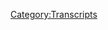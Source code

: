 {{Transcript
    | title         = [[320: February 21-22, 2013]]
    | caption       = [https://knowledgefight.libsyn.com/knowledge-fight-february-21-22-2013 Listen to this episode on Libsyn]
    | episodeNumber = [[320: February 21-22, 2013|320]]
    | length        = 01:12:13
}}

{{MessageBox
    | header     = Warning: Bot Generated Content
    | text       = This transcript was automatically generated by transcription software and likely contains many mistakes and misattributions. Please check the audio for definitive quotes, attribution, and context.
    | image      = N3yvass4myg91.webp
    | imagewidth = 50px
    | id         = warning
}}

{{TranscriptBlock
    | name      = Unknown Speaker
    | timestamp = 00:00:00.000
    | text      = Andy in Kansas, you're on the air, thanks for holding.
}}

{{TranscriptBlock
    | name      = Unknown Speaker
    | timestamp = 00:00:04.080
    | text      = Hello Alex, I'm a first time caller, I'm a huge fan, I love your work.
}}

{{TranscriptBlock
    | name      = Unknown Speaker
    | timestamp = 00:00:07.320
    | text      = I love you.
}}

{{TranscriptBlock
    | name      = Unknown Speaker
    | timestamp = 00:00:07.820
    | text      = Hey everybody, welcome back to Knowledge Fight, I'm Dan.
}}

{{TranscriptBlock
    | name      = Unknown Speaker
    | timestamp = 00:00:09.820
    | text      = I'm Jordan!
}}

{{TranscriptBlock
    | name      = Unknown Speaker
    | timestamp = 00:00:10.320
    | text      = We're a couple dudes, like to sit around, drink novelty beverages, and talk a little bit about Alex Jones.
}}

{{TranscriptBlock
    | name      = Unknown Speaker
    | timestamp = 00:00:14.779
    | text      = Indeed we are, Dan.
}}

{{TranscriptBlock
    | name      = Unknown Speaker
    | timestamp = 00:00:16.320
    | text      = Jordan.
}}

{{TranscriptBlock
    | name      = Unknown Speaker
    | timestamp = 00:00:16.820
    | text      = Dan!
}}

{{TranscriptBlock
    | name      = Unknown Speaker
    | timestamp = 00:00:17.320
    | text      = Jordan.
}}

{{TranscriptBlock
    | name      = Unknown Speaker
    | timestamp = 00:00:17.820
    | text      = I think everybody is clamoring for Plant Watch Update.
}}

{{TranscriptBlock
    | name      = Unknown Speaker
    | timestamp = 00:00:20.719
    | text      = Plant Watch.
}}

{{TranscriptBlock
    | name      = Unknown Speaker
    | timestamp = 00:00:21.600
    | text      = July 11th, 12th, and whatever day it is today. What are we doing plant wise?
}}

{{TranscriptBlock
    | name      = Unknown Speaker
    | timestamp = 00:00:26.760
    | text      = Plant wise, we're in a bit of a holding state right now, a little bit of a holding pattern.
}}

{{TranscriptBlock
    | name      = Unknown Speaker
    | timestamp = 00:00:32.039
    | text      = All the peppers are coming in well, but none are fruiting yet.
}}

{{TranscriptBlock
    | name      = Unknown Speaker
    | timestamp = 00:00:36.039
    | text      = There's a, you know, we got the serranos and the Thai chili plants, those were the ones that were planted first.
}}

{{TranscriptBlock
    | name      = Unknown Speaker
    | timestamp = 00:00:43.479
    | text      = Right.
}}

{{TranscriptBlock
    | name      = Unknown Speaker
    | timestamp = 00:00:43.979
    | text      = And they've come, you can see them, they're about, you know, they're over a foot tall.
}}

{{TranscriptBlock
    | name      = Unknown Speaker
    | timestamp = 00:00:47.579
    | text      = Yeah, yeah, yeah, I was wondering.
}}

{{TranscriptBlock
    | name      = Unknown Speaker
    | timestamp = 00:00:49.420
    | text      = They're coming in quite well.
}}

{{TranscriptBlock
    | name      = Unknown Speaker
    | timestamp = 00:00:50.619
    | text      = Yeah.
}}

{{TranscriptBlock
    | name      = Unknown Speaker
    | timestamp = 00:00:51.119
    | text      = But still not fruiting, so we'll see what happens there.
}}

{{TranscriptBlock
    | name      = Unknown Speaker
    | timestamp = 00:00:54.399
    | text      = When are they supposed to fruit?
}}

{{TranscriptBlock
    | name      = Unknown Speaker
    | timestamp = 00:00:55.520
    | text      = I don't know, I think probably by now.
}}

{{TranscriptBlock
    | name      = Unknown Speaker
    | timestamp = 00:00:58.600
    | text      = This is my first rodeo with having a bunch of plants, so I'm not entirely sure.
}}

{{TranscriptBlock
    | name      = Unknown Speaker
    | timestamp = 00:01:03.359
    | text      = Yeah.
}}

{{TranscriptBlock
    | name      = Unknown Speaker
    | timestamp = 00:01:03.859
    | text      = But then the second round of peppers, the Trinidad Scorpions and the Chocolate Bootlas.
}}

{{TranscriptBlock
    | name      = Unknown Speaker
    | timestamp = 00:01:08.579
    | text      = Okay.
}}

{{TranscriptBlock
    | name      = Unknown Speaker
    | timestamp = 00:01:09.079
    | text      = They're coming in, they're coming in quite well.
}}

{{TranscriptBlock
    | name      = Unknown Speaker
    | timestamp = 00:01:11.280
    | text      = I was a little bit worried about them, they were a little stubby, and I thought that I'd messed everything up,
}}

{{TranscriptBlock
    | name      = Unknown Speaker
    | timestamp = 00:01:16.540
    | text      = but they're coming in nice, they're still probably in the 4, 5, 6 inch height range.
}}

{{TranscriptBlock
    | name      = Unknown Speaker
    | timestamp = 00:01:22.780
    | text      = And those are the ones that you can't touch with your hands, otherwise you'll die.
}}

{{TranscriptBlock
    | name      = Unknown Speaker
    | timestamp = 00:01:25.519
    | text      = Well, you can.
}}

{{TranscriptBlock
    | name      = Unknown Speaker
    | timestamp = 00:01:26.420
    | text      = Yeah, but.
}}

{{TranscriptBlock
    | name      = Unknown Speaker
    | timestamp = 00:01:27.120
    | text      = Maybe just don't then rub your eyes or something.
}}

{{TranscriptBlock
    | name      = Unknown Speaker
    | timestamp = 00:01:31.060
    | text      = Right, right, right, right.
}}

{{TranscriptBlock
    | name      = Unknown Speaker
    | timestamp = 00:01:32.060
    | text      = But that's the same thing with like jalapenos even.
}}

{{TranscriptBlock
    | name      = Unknown Speaker
    | timestamp = 00:01:34.760
    | text      = Like if you cut some jalapenos up and then you rub your eyes, it's gonna hurt.
}}

{{TranscriptBlock
    | name      = Unknown Speaker
    | timestamp = 00:01:39.000
    | text      = Well, yeah, but I mean.
}}

{{TranscriptBlock
    | name      = Unknown Speaker
    | timestamp = 00:01:41.140
    | text      = It's a scale of how much it hurts.
}}

{{TranscriptBlock
    | name      = Unknown Speaker
    | timestamp = 00:01:42.939
    | text      = Right, right, right, but you were like, I have to wear gloves to plant these.
}}

{{TranscriptBlock
    | name      = Unknown Speaker
    | timestamp = 00:01:46.640
    | text      = Yes, that is true.
}}

{{TranscriptBlock
    | name      = Unknown Speaker
    | timestamp = 00:01:47.579
    | text      = That's some serious shit.
}}

{{TranscriptBlock
    | name      = Unknown Speaker
    | timestamp = 00:01:49.140
    | text      = Yeah.
}}

{{TranscriptBlock
    | name      = Unknown Speaker
    | timestamp = 00:01:49.640
    | text      = Yeah.
}}

{{TranscriptBlock
    | name      = Unknown Speaker
    | timestamp = 00:01:50.140
    | text      = That's nothing like a jalapeno.
}}

{{TranscriptBlock
    | name      = Unknown Speaker
    | timestamp = 00:01:52.120
    | text      = No, it was, I did mess up in the planting stages.
}}

{{TranscriptBlock
    | name      = Unknown Speaker
    | timestamp = 00:01:56.879
    | text      = I think that was the scorpions, yeah, that was really painful.
}}

{{TranscriptBlock
    | name      = Unknown Speaker
    | timestamp = 00:01:59.719
    | text      = Yeah.
}}

{{TranscriptBlock
    | name      = Unknown Speaker
    | timestamp = 00:02:00.719
    | text      = And it wasn't from touching the seeds.
}}

{{TranscriptBlock
    | name      = Unknown Speaker
    | timestamp = 00:02:03.159
    | text      = It was from touching the package the seeds came in.
}}

{{TranscriptBlock
    | name      = Unknown Speaker
    | timestamp = 00:02:07.319
    | text      = Don't do, what am I?
}}

{{TranscriptBlock
    | name      = Unknown Speaker
    | timestamp = 00:02:08.680
    | text      = Someone had handled the seeds and then touched, oh, so good.
}}

{{TranscriptBlock
    | name      = Unknown Speaker
    | timestamp = 00:02:13.520
    | text      = Who's like, oh man, I touched this and it hurts so bad, I need to find a way to eat
}}

{{TranscriptBlock
    | name      = Unknown Speaker
    | timestamp = 00:02:20.639
    | text      = it.
}}

{{TranscriptBlock
    | name      = Unknown Speaker
    | timestamp = 00:02:21.639
    | text      = I found a scorpion, this Trinidad scorpion hot sauce like four days ago and you can see
}}

{{TranscriptBlock
    | name      = Unknown Speaker
    | timestamp = 00:02:26.319
    | text      = Jordan.
}}

{{TranscriptBlock
    | name      = Unknown Speaker
    | timestamp = 00:02:27.319
    | text      = Holy shit.
}}

{{TranscriptBlock
    | name      = Unknown Speaker
    | timestamp = 00:02:28.319
    | text      = It's three quarters gone.
}}

{{TranscriptBlock
    | name      = Unknown Speaker
    | timestamp = 00:02:29.319
    | text      = Yeah, it's great.
}}

{{TranscriptBlock
    | name      = Unknown Speaker
    | timestamp = 00:02:30.319
    | text      = It's a really good sauce.
}}

{{TranscriptBlock
    | name      = Unknown Speaker
    | timestamp = 00:02:31.319
    | text      = You like putting hot sauce on stuff.
}}

{{TranscriptBlock
    | name      = Unknown Speaker
    | timestamp = 00:02:32.960
    | text      = I do.
}}

{{TranscriptBlock
    | name      = Unknown Speaker
    | timestamp = 00:02:33.960
    | text      = I like my food to hurt.
}}

{{TranscriptBlock
    | name      = Unknown Speaker
    | timestamp = 00:02:36.400
    | text      = Oh God, there's a lot of metaphors there.
}}

{{TranscriptBlock
    | name      = Unknown Speaker
    | timestamp = 00:02:39.840
    | text      = Certainly.
}}

{{TranscriptBlock
    | name      = Unknown Speaker
    | timestamp = 00:02:40.840
    | text      = This is a podcast where I know a lot about peppers, sort of, and Alex Jones quite a bit.
}}

{{TranscriptBlock
    | name      = Unknown Speaker
    | timestamp = 00:02:46.159
    | text      = And I don't know anything about either.
}}

{{TranscriptBlock
    | name      = Unknown Speaker
    | timestamp = 00:02:47.960
    | text      = Correct.
}}

{{TranscriptBlock
    | name      = Unknown Speaker
    | timestamp = 00:02:48.960
    | text      = Jordan, today we are in the past.
}}

{{TranscriptBlock
    | name      = Unknown Speaker
    | timestamp = 00:02:50.080
    | text      = We are going back to the year of 2013 to continue our ongoing investigation of how Alex Jones
}}

{{TranscriptBlock
    | name      = Unknown Speaker
    | timestamp = 00:02:58.539
    | text      = covered the fallout of Sandy Hook and everything else around that.
}}

{{TranscriptBlock
    | name      = Unknown Speaker
    | timestamp = 00:03:05.439
    | text      = And today we're going over February 21st and 22nd.
}}

{{TranscriptBlock
    | name      = Unknown Speaker
    | timestamp = 00:03:08.800
    | text      = I'll tell you in advance, February 22nd is a bit of a no man's land.
}}

{{TranscriptBlock
    | name      = Unknown Speaker
    | timestamp = 00:03:14.759
    | text      = Garbage, huh?
}}

{{TranscriptBlock
    | name      = Unknown Speaker
    | timestamp = 00:03:15.759
    | text      = There's nothing going on on that show.
}}

{{TranscriptBlock
    | name      = Unknown Speaker
    | timestamp = 00:03:16.759
    | text      = He is just rambling about how the government's going to take guns away from veterans.
}}

{{TranscriptBlock
    | name      = Unknown Speaker
    | timestamp = 00:03:21.800
    | text      = That's pretty much the entire show.
}}

{{TranscriptBlock
    | name      = Unknown Speaker
    | timestamp = 00:03:23.479
    | text      = Yeah, they do that.
}}

{{TranscriptBlock
    | name      = Unknown Speaker
    | timestamp = 00:03:24.479
    | text      = It is not worth it.
}}

{{TranscriptBlock
    | name      = Unknown Speaker
    | timestamp = 00:03:27.039
    | text      = Just tons and tons of stuff of like things we've already gone over.
}}

{{TranscriptBlock
    | name      = Unknown Speaker
    | timestamp = 00:03:30.680
    | text      = It would just be rote repetition of this isn't true.
}}

{{TranscriptBlock
    | name      = Unknown Speaker
    | timestamp = 00:03:35.280
    | text      = This isn't true.
}}

{{TranscriptBlock
    | name      = Unknown Speaker
    | timestamp = 00:03:36.280
    | text      = Right.
}}

{{TranscriptBlock
    | name      = Unknown Speaker
    | timestamp = 00:03:37.280
    | text      = This is nonsense.
}}

{{TranscriptBlock
    | name      = Unknown Speaker
    | timestamp = 00:03:38.280
    | text      = We've said that before.
}}

{{TranscriptBlock
    | name      = Unknown Speaker
    | timestamp = 00:03:39.280
    | text      = We have.
}}

{{TranscriptBlock
    | name      = Unknown Speaker
    | timestamp = 00:03:40.280
    | text      = But February 21st, there's a bit more meat on that there bone and so we shall go over
}}

{{TranscriptBlock
    | name      = Unknown Speaker
    | timestamp = 00:03:44.360
    | text      = it.
}}

{{TranscriptBlock
    | name      = Unknown Speaker
    | timestamp = 00:03:45.360
    | text      = Let me take a moment to say thank you to some people who signed up and are supporting the
}}

{{TranscriptBlock
    | name      = Unknown Speaker
    | timestamp = 00:03:49.000
    | text      = show.
}}

{{TranscriptBlock
    | name      = Unknown Speaker
    | timestamp = 00:03:50.000
    | text      = And we really appreciate it.
}}

{{TranscriptBlock
    | name      = Unknown Speaker
    | timestamp = 00:03:51.039
    | text      = So, first of all, let's say thank you to Thomas.
}}

{{TranscriptBlock
    | name      = Unknown Speaker
    | timestamp = 00:03:53.800
    | text      = You are now a policy wonk.
}}

{{TranscriptBlock
    | name      = Unknown Speaker
    | timestamp = 00:03:55.800
    | text      = I'm a policy wonk.
}}

{{TranscriptBlock
    | name      = Unknown Speaker
    | timestamp = 00:03:57.159
    | text      = Thank you, Thomas.
}}

{{TranscriptBlock
    | name      = Unknown Speaker
    | timestamp = 00:03:58.280
    | text      = Thanks, Tyler.
}}

{{TranscriptBlock
    | name      = Unknown Speaker
    | timestamp = 00:03:59.280
    | text      = Thank you so much.
}}

{{TranscriptBlock
    | name      = Unknown Speaker
    | timestamp = 00:04:00.280
    | text      = You are now a policy wonk.
}}

{{TranscriptBlock
    | name      = Unknown Speaker
    | timestamp = 00:04:01.280
    | text      = I'm a policy wonk.
}}

{{TranscriptBlock
    | name      = Unknown Speaker
    | timestamp = 00:04:02.280
    | text      = Thank you, Tyler.
}}

{{TranscriptBlock
    | name      = Unknown Speaker
    | timestamp = 00:04:03.560
    | text      = Tyler.
}}

{{TranscriptBlock
    | name      = Unknown Speaker
    | timestamp = 00:04:04.560
    | text      = Next, Anna.
}}

{{TranscriptBlock
    | name      = Unknown Speaker
    | timestamp = 00:04:05.560
    | text      = Thank you so much.
}}

{{TranscriptBlock
    | name      = Unknown Speaker
    | timestamp = 00:04:06.560
    | text      = You are now a policy wonk.
}}

{{TranscriptBlock
    | name      = Unknown Speaker
    | timestamp = 00:04:07.560
    | text      = I'm a policy wonk.
}}

{{TranscriptBlock
    | name      = Unknown Speaker
    | timestamp = 00:04:09.159
    | text      = Next, boxcar Willie Nelson.
}}

{{TranscriptBlock
    | name      = Unknown Speaker
    | timestamp = 00:04:10.900
    | text      = Thank you so much.
}}

{{TranscriptBlock
    | name      = Unknown Speaker
    | timestamp = 00:04:11.900
    | text      = You are now a policy wonk.
}}

{{TranscriptBlock
    | name      = Unknown Speaker
    | timestamp = 00:04:13.680
    | text      = I'm a policy wonk.
}}

{{TranscriptBlock
    | name      = Unknown Speaker
    | timestamp = 00:04:14.680
    | text      = Thank you, Boxcar Willie Nelson.
}}

{{TranscriptBlock
    | name      = Unknown Speaker
    | timestamp = 00:04:16.199
    | text      = Uh, next, Lucretia.
}}

{{TranscriptBlock
    | name      = Unknown Speaker
    | timestamp = 00:04:18.279
    | text      = Thank you so much. You are now a policy wonk.
}}

{{TranscriptBlock
    | name      = Unknown Speaker
    | timestamp = 00:04:20.680
    | text      = I'm a policy wonk.
}}

{{TranscriptBlock
    | name      = Unknown Speaker
    | timestamp = 00:04:21.800
    | text      = I'm almost certain I mispronounced that, and I apologize.
}}

{{TranscriptBlock
    | name      = Unknown Speaker
    | timestamp = 00:04:24.439
    | text      = But it also makes me think of the great blood, sweat, and tears song, Lucretia McEvil.
}}

{{TranscriptBlock
    | name      = Unknown Speaker
    | timestamp = 00:04:28.920
    | text      = Oh yeah? I was thinking of Lucretia Borgia. That's who I was thinking of.
}}

{{TranscriptBlock
    | name      = Unknown Speaker
    | timestamp = 00:04:33.399
    | text      = That's probably a much closer pronunciation.
}}

{{TranscriptBlock
    | name      = Unknown Speaker
    | timestamp = 00:04:36.600
    | text      = But I will say that Lucretia McEvil is a great song.
}}

{{TranscriptBlock
    | name      = Unknown Speaker
    | timestamp = 00:04:39.560
    | text      = Buh buh buh buh buh buh buh buh buh buh buh buh buh buh buh buh buh buh buh buh buh buh buh buh buh buh.
}}

{{TranscriptBlock
    | name      = Unknown Speaker
    | timestamp = 00:04:44.120
    | text      = Uh, was that Block Rockin' Beats, I think?
}}

{{TranscriptBlock
    | name      = Unknown Speaker
    | timestamp = 00:04:46.120
    | text      = No.
}}

{{TranscriptBlock
    | name      = Unknown Speaker
    | timestamp = 00:04:47.240
    | text      = Bored Rock.
}}

{{TranscriptBlock
    | name      = Unknown Speaker
    | timestamp = 00:04:48.920
    | text      = Um, so finally, I'd like to say thank you to somebody who donated on an elevated level.
}}

{{TranscriptBlock
    | name      = Unknown Speaker
    | timestamp = 00:04:51.959
    | text      = We appreciate it very much.
}}

{{TranscriptBlock
    | name      = Unknown Speaker
    | timestamp = 00:04:53.160
    | text      = So, Regina, thank you so much. You are now a technocrat.
}}

{{TranscriptBlock
    | name      = Unknown Speaker
    | timestamp = 00:04:56.519
    | text      = I'm a policy wonk.
}}

{{TranscriptBlock
    | name      = Unknown Speaker
    | timestamp = 00:04:57.800
    | text      = Crikey, mate, that's fantastic. Have yourself a brew.
}}

{{TranscriptBlock
    | name      = Unknown Speaker
    | timestamp = 00:05:00.759
    | text      = How's your 401k doing, bro?
}}

{{TranscriptBlock
    | name      = Unknown Speaker
    | timestamp = 00:05:02.199
    | text      = All right, we gotta go full tilt boogie on this, Watson, all right?
}}

{{TranscriptBlock
    | name      = Unknown Speaker
    | timestamp = 00:05:05.000
    | text      = Let's just get down to business.
}}

{{TranscriptBlock
    | name      = Unknown Speaker
    | timestamp = 00:05:06.279
    | text      = We ain't making that money off that heroin.
}}

{{TranscriptBlock
    | name      = Unknown Speaker
    | timestamp = 00:05:08.360
    | text      = Why are you pimps so good?
}}

{{TranscriptBlock
    | name      = Unknown Speaker
    | timestamp = 00:05:10.120
    | text      = My neck is freakishly large.
}}

{{TranscriptBlock
    | name      = Unknown Speaker
    | timestamp = 00:05:12.040
    | text      = I declare info war on you.
}}

{{TranscriptBlock
    | name      = Unknown Speaker
    | timestamp = 00:05:14.680
    | text      = Thank you, Regina.
}}

{{TranscriptBlock
    | name      = Unknown Speaker
    | timestamp = 00:05:15.720
    | text      = Thank you very much, Regina.
}}

{{TranscriptBlock
    | name      = Unknown Speaker
    | timestamp = 00:05:16.920
    | text      = Capital of Saskatchewan.
}}

{{TranscriptBlock
    | name      = Unknown Speaker
    | timestamp = 00:05:19.079
    | text      = Is it?
}}

{{TranscriptBlock
    | name      = Unknown Speaker
    | timestamp = 00:05:19.480
    | text      = It is.
}}

{{TranscriptBlock
    | name      = Unknown Speaker
    | timestamp = 00:05:20.600
    | text      = What else is Regina?
}}

{{TranscriptBlock
    | name      = Unknown Speaker
    | timestamp = 00:05:21.720
    | text      = Uh, I think it's derived from, like, Queen, right?
}}

{{TranscriptBlock
    | name      = Unknown Speaker
    | timestamp = 00:05:24.680
    | text      = Isn't it Regis?
}}

{{TranscriptBlock
    | name      = Unknown Speaker
    | timestamp = 00:05:25.879
    | text      = Yeah, yeah, something along those lines.
}}

{{TranscriptBlock
    | name      = Unknown Speaker
    | timestamp = 00:05:27.560
    | text      = Anyway, we appreciate it.
}}

{{TranscriptBlock
    | name      = Unknown Speaker
    | timestamp = 00:05:28.600
    | text      = Thank you very much.
}}

{{TranscriptBlock
    | name      = Unknown Speaker
    | timestamp = 00:05:29.560
    | text      = If you like what we do and would like to support the show, you can do that by going to our website,
}}

{{TranscriptBlock
    | name      = Unknown Speaker
    | timestamp = 00:05:32.759
    | text      = knowledgefight.com, clicking the button that says support the show.
}}

{{TranscriptBlock
    | name      = Unknown Speaker
    | timestamp = 00:05:34.920
    | text      = We would appreciate it.
}}

{{TranscriptBlock
    | name      = Unknown Speaker
    | timestamp = 00:05:35.720
    | text      = Please do.
}}

{{TranscriptBlock
    | name      = Unknown Speaker
    | timestamp = 00:05:36.439
    | text      = Um, so, Jordan, I started listening to this episode, this February 21st episode,
}}

{{TranscriptBlock
    | name      = Unknown Speaker
    | timestamp = 00:05:41.319
    | text      = and I heard Alex say something that excited me to no end.
}}

{{TranscriptBlock
    | name      = Unknown Speaker
    | timestamp = 00:05:45.800
    | text      = Now...
}}

{{TranscriptBlock
    | name      = Unknown Speaker
    | timestamp = 00:05:46.120
    | text      = Free ice cream.
}}

{{TranscriptBlock
    | name      = Unknown Speaker
    | timestamp = 00:05:47.319
    | text      = That would be very exciting.
}}

{{TranscriptBlock
    | name      = Unknown Speaker
    | timestamp = 00:05:48.360
    | text      = It is hot out.
}}

{{TranscriptBlock
    | name      = Unknown Speaker
    | timestamp = 00:05:49.079
    | text      = Yes, it is.
}}

{{TranscriptBlock
    | name      = Unknown Speaker
    | timestamp = 00:05:50.519
    | text      = We finally hit summer in Chicago, and it is ice cream weather.
}}

{{TranscriptBlock
    | name      = Unknown Speaker
    | timestamp = 00:05:55.639
    | text      = That is not what he says.
}}

{{TranscriptBlock
    | name      = Unknown Speaker
    | timestamp = 00:05:56.759
    | text      = Okay.
}}

{{TranscriptBlock
    | name      = Unknown Speaker
    | timestamp = 00:05:57.160
    | text      = This is the sort of thing that I, looking back at digging into past episodes of Alex's show,
}}

{{TranscriptBlock
    | name      = Unknown Speaker
    | timestamp = 00:06:02.680
    | text      = this is exactly what you want to hear.
}}

{{TranscriptBlock
    | name      = Unknown Speaker
    | timestamp = 00:06:04.839
    | text      = Now, he doesn't follow through on this, but it's the sort of thing you really get excited to hear.
}}

{{TranscriptBlock
    | name      = Unknown Speaker
    | timestamp = 00:06:09.560
    | text      = I don't want to say this broadcast is in a rut, because we've added a lot of new things to it.
}}

{{TranscriptBlock
    | name      = Unknown Speaker
    | timestamp = 00:06:15.319
    | text      = It's gotten better.
}}

{{TranscriptBlock
    | name      = Unknown Speaker
    | timestamp = 00:06:15.959
    | text      = We've got the reporters, more and more special news pieces.
}}

{{TranscriptBlock
    | name      = Unknown Speaker
    | timestamp = 00:06:19.959
    | text      = It's just that at the level this broadcast has already made it,
}}

{{TranscriptBlock
    | name      = Unknown Speaker
    | timestamp = 00:06:24.199
    | text      = I am going to attempt to really shake the show up.
}}

{{TranscriptBlock
    | name      = Unknown Speaker
    | timestamp = 00:06:27.560
    | text      = That's really exciting.
}}

{{TranscriptBlock
    | name      = Unknown Speaker
    | timestamp = 00:06:29.160
    | text      = That would have been amazing.
}}

{{TranscriptBlock
    | name      = Unknown Speaker
    | timestamp = 00:06:30.680
    | text      = That is so exciting to hear.
}}

{{TranscriptBlock
    | name      = Unknown Speaker
    | timestamp = 00:06:32.360
    | text      = An awareness on Alex's part that he's in a rut, because he is.
}}

{{TranscriptBlock
    | name      = Unknown Speaker
    | timestamp = 00:06:36.279
    | text      = In this late February stretch of time, he is kind of in a holding pattern.
}}

{{TranscriptBlock
    | name      = Unknown Speaker
    | timestamp = 00:06:41.240
    | text      = He's kind of got about all he can out of the Piers Morgan shit.
}}

{{TranscriptBlock
    | name      = Unknown Speaker
    | timestamp = 00:06:45.560
    | text      = He's got this WWE narrative with Jack Swagger going, but it doesn't...
}}

{{TranscriptBlock
    | name      = Unknown Speaker
    | timestamp = 00:06:50.839
    | text      = You can almost get a sense that he doesn't even feel like this is
}}

{{TranscriptBlock
    | name      = Unknown Speaker
    | timestamp = 00:06:54.279
    | text      = really going to do that much for him.
}}

{{TranscriptBlock
    | name      = Unknown Speaker
    | timestamp = 00:06:56.199
    | text      = And I think from listening to these episodes,
}}

{{TranscriptBlock
    | name      = Unknown Speaker
    | timestamp = 00:06:59.079
    | text      = I could get a sense that he realizes they're more interested in Glenn Beck also.
}}

{{TranscriptBlock
    | name      = Unknown Speaker
    | timestamp = 00:07:02.759
    | text      = So I think that he does feel like, I got to do something.
}}

{{TranscriptBlock
    | name      = Unknown Speaker
    | timestamp = 00:07:07.959
    | text      = We're in a rut.
}}

{{TranscriptBlock
    | name      = Unknown Speaker
    | timestamp = 00:07:08.759
    | text      = I got to mix it up.
}}

{{TranscriptBlock
    | name      = Unknown Speaker
    | timestamp = 00:07:10.040
    | text      = Yeah, yeah.
}}

{{TranscriptBlock
    | name      = Unknown Speaker
    | timestamp = 00:07:10.920
    | text      = I like that.
}}

{{TranscriptBlock
    | name      = Unknown Speaker
    | timestamp = 00:07:11.720
    | text      = I like that.
}}

{{TranscriptBlock
    | name      = Unknown Speaker
    | timestamp = 00:07:12.279
    | text      = He's been talking about the same boring nonsense.
}}

{{TranscriptBlock
    | name      = Unknown Speaker
    | timestamp = 00:07:15.160
    | text      = The WWE is unrequited love.
}}

{{TranscriptBlock
    | name      = Unknown Speaker
    | timestamp = 00:07:18.279
    | text      = He's not going to get there.
}}

{{TranscriptBlock
    | name      = Unknown Speaker
    | timestamp = 00:07:19.240
    | text      = He needs to go back to his old broadcast, really rekindle the flame there.
}}

{{TranscriptBlock
    | name      = Unknown Speaker
    | timestamp = 00:07:23.800
    | text      = Like maybe try a little bondage, little light bondage stuff.
}}

{{TranscriptBlock
    | name      = Unknown Speaker
    | timestamp = 00:07:27.560
    | text      = You know, get the emotion back in there.
}}

{{TranscriptBlock
    | name      = Unknown Speaker
    | timestamp = 00:07:29.879
    | text      = You know what I'm saying?
}}

{{TranscriptBlock
    | name      = Unknown Speaker
    | timestamp = 00:07:30.920
    | text      = Yeah, maybe.
}}

{{TranscriptBlock
    | name      = Unknown Speaker
    | timestamp = 00:07:31.800
    | text      = I think a wacky sidekick would do it.
}}

{{TranscriptBlock
    | name      = Unknown Speaker
    | timestamp = 00:07:34.199
    | text      = Okay.
}}

{{TranscriptBlock
    | name      = Unknown Speaker
    | timestamp = 00:07:34.439
    | text      = Well, that would work too.
}}

{{TranscriptBlock
    | name      = Unknown Speaker
    | timestamp = 00:07:35.160
    | text      = I think there's a lot of options for what he could do to mix things up.
}}

{{TranscriptBlock
    | name      = Unknown Speaker
    | timestamp = 00:07:39.319
    | text      = Read?
}}

{{TranscriptBlock
    | name      = Unknown Speaker
    | timestamp = 00:07:40.519
    | text      = No, I don't think that would happen.
}}

{{TranscriptBlock
    | name      = Unknown Speaker
    | timestamp = 00:07:41.720
    | text      = No, I don't think it would help.
}}

{{TranscriptBlock
    | name      = Unknown Speaker
    | timestamp = 00:07:42.600
    | text      = No, no, no, no.
}}

{{TranscriptBlock
    | name      = Unknown Speaker
    | timestamp = 00:07:43.319
    | text      = Sound effect board.
}}

{{TranscriptBlock
    | name      = Unknown Speaker
    | timestamp = 00:07:44.600
    | text      = I like a sound effect.
}}

{{TranscriptBlock
    | name      = Unknown Speaker
    | timestamp = 00:07:45.639
    | text      = Ooh, fart noises.
}}

{{TranscriptBlock
    | name      = Unknown Speaker
    | timestamp = 00:07:46.759
    | text      = Imagine Alex Jones if he had like a...
}}

{{TranscriptBlock
    | name      = Unknown Speaker
    | timestamp = 00:07:48.279
    | text      = Oh, God.
}}

{{TranscriptBlock
    | name      = Unknown Speaker
    | timestamp = 00:07:49.959
    | text      = Kazoo noises.
}}

{{TranscriptBlock
    | name      = Unknown Speaker
    | timestamp = 00:07:51.240
    | text      = Or just like a...
}}

{{TranscriptBlock
    | name      = Unknown Speaker
    | timestamp = 00:07:53.000
    | text      = They are coming to take our guns.
}}

{{TranscriptBlock
    | name      = Unknown Speaker
    | timestamp = 00:07:56.600
    | text      = That would be great.
}}

{{TranscriptBlock
    | name      = Unknown Speaker
    | timestamp = 00:07:57.319
    | text      = Like a vuvuzela drop.
}}

{{TranscriptBlock
    | name      = Unknown Speaker
    | timestamp = 00:07:58.759
    | text      = Oh, hell yeah.
}}

{{TranscriptBlock
    | name      = Unknown Speaker
    | timestamp = 00:07:59.720
    | text      = Air horns.
}}

{{TranscriptBlock
    | name      = Unknown Speaker
    | timestamp = 00:08:00.360
    | text      = Air horns.
}}

{{TranscriptBlock
    | name      = Unknown Speaker
    | timestamp = 00:08:01.319
    | text      = I would love it.
}}

{{TranscriptBlock
    | name      = Unknown Speaker
    | timestamp = 00:08:02.600
    | text      = But like I said, he doesn't really follow through with this.
}}

{{TranscriptBlock
    | name      = Unknown Speaker
    | timestamp = 00:08:05.399
    | text      = At least not in the 21st and 22nd that I've listened to.
}}

{{TranscriptBlock
    | name      = Unknown Speaker
    | timestamp = 00:08:08.519
    | text      = I see no evidence of him shaking anything up.
}}

{{TranscriptBlock
    | name      = Unknown Speaker
    | timestamp = 00:08:11.720
    | text      = It is a very similar type of broadcast.
}}

{{TranscriptBlock
    | name      = Unknown Speaker
    | timestamp = 00:08:15.560
    | text      = But interestingly, as an extension of him saying that he needs to mix things up and
}}

{{TranscriptBlock
    | name      = Unknown Speaker
    | timestamp = 00:08:19.879
    | text      = the show is kind of in a rut, he is expressing like a good amount of self-awareness, which
}}

{{TranscriptBlock
    | name      = Unknown Speaker
    | timestamp = 00:08:25.720
    | text      = I find very interesting because it's usually pretty absent.
}}

{{TranscriptBlock
    | name      = Unknown Speaker
    | timestamp = 00:08:28.360
    | text      = Like he makes a couple of really valid complaints about himself in this next clip.
}}

{{TranscriptBlock
    | name      = Unknown Speaker
    | timestamp = 00:08:33.320
    | text      = There's the issue of the frustration of every day I come in here and I've scanned over
}}

{{TranscriptBlock
    | name      = Unknown Speaker
    | timestamp = 00:08:38.440
    | text      = before I got here and then when I get here, sometimes 200 articles, usually about 100.
}}

{{TranscriptBlock
    | name      = Unknown Speaker
    | timestamp = 00:08:42.600
    | text      = I've got all these video clips, all these reports, all this incredible information,
}}

{{TranscriptBlock
    | name      = Unknown Speaker
    | timestamp = 00:08:45.960
    | text      = all these insights to try to transmit to you.
}}

{{TranscriptBlock
    | name      = Unknown Speaker
    | timestamp = 00:08:49.639
    | text      = But I get so excited and go into a rant mode and the first hour is generally the best hour
}}

{{TranscriptBlock
    | name      = Unknown Speaker
    | timestamp = 00:08:55.240
    | text      = for my content.
}}

{{TranscriptBlock
    | name      = Unknown Speaker
    | timestamp = 00:08:57.399
    | text      = And then we usually have guests on because I know that I tend to degenerate by the second
}}

{{TranscriptBlock
    | name      = Unknown Speaker
    | timestamp = 00:09:01.320
    | text      = and third hour.
}}

{{TranscriptBlock
    | name      = Unknown Speaker
    | timestamp = 00:09:03.000
    | text      = And it's on the days where I don't have guests where I decide to not have guests that
}}

{{TranscriptBlock
    | name      = Unknown Speaker
    | timestamp = 00:09:06.360
    | text      = that becomes evident.
}}

{{TranscriptBlock
    | name      = Unknown Speaker
    | timestamp = 00:09:07.879
    | text      = And I'm probably over analyzing this.
}}

{{TranscriptBlock
    | name      = Unknown Speaker
    | timestamp = 00:09:09.559
    | text      = It's just that these are extraordinary times we're in.
}}

{{TranscriptBlock
    | name      = Unknown Speaker
    | timestamp = 00:09:12.039
    | text      = Very extraordinary times.
}}

{{TranscriptBlock
    | name      = Unknown Speaker
    | timestamp = 00:09:13.320
    | text      = And so I must absolutely must get myself to the point of where I'm in control because
}}

{{TranscriptBlock
    | name      = Unknown Speaker
    | timestamp = 00:09:25.320
    | text      = I'll say I'm going to go to your calls.
}}

{{TranscriptBlock
    | name      = Unknown Speaker
    | timestamp = 00:09:26.679
    | text      = I don't go to him or when I do, I let a caller go too long or I say I'm going to cover
}}

{{TranscriptBlock
    | name      = Unknown Speaker
    | timestamp = 00:09:33.000
    | text      = something in the next hour.
}}

{{TranscriptBlock
    | name      = Unknown Speaker
    | timestamp = 00:09:33.799
    | text      = I start covering it right then and then never fully cover.
}}

{{TranscriptBlock
    | name      = Unknown Speaker
    | timestamp = 00:09:37.559
    | text      = I don't believe him about like reading 100 articles in preparation for the show or anything
}}

{{TranscriptBlock
    | name      = Unknown Speaker
    | timestamp = 00:09:42.679
    | text      = like that.
}}

{{TranscriptBlock
    | name      = Unknown Speaker
    | timestamp = 00:09:43.000
    | text      = But some of those criticisms of himself are quite valid.
}}

{{TranscriptBlock
    | name      = Unknown Speaker
    | timestamp = 00:09:45.879
    | text      = They are dead on.
}}

{{TranscriptBlock
    | name      = Unknown Speaker
    | timestamp = 00:09:46.919
    | text      = The first hour is usually the best hour because he does fall apart towards the end of episodes.
}}

{{TranscriptBlock
    | name      = Unknown Speaker
    | timestamp = 00:09:51.480
    | text      = Generally, he's just got to say nothing and treading water by the third hour.
}}

{{TranscriptBlock
    | name      = Unknown Speaker
    | timestamp = 00:09:57.480
    | text      = I never go to calls when I say I'm going to go to calls.
}}

{{TranscriptBlock
    | name      = Unknown Speaker
    | timestamp = 00:10:00.039
    | text      = Totally, absolutely a valid criticism.
}}

{{TranscriptBlock
    | name      = Unknown Speaker
    | timestamp = 00:10:02.600
    | text      = The I say I'm going to cover something later and then I just start rambling about it and
}}

{{TranscriptBlock
    | name      = Unknown Speaker
    | timestamp = 00:10:07.000
    | text      = never really cover it.
}}

{{TranscriptBlock
    | name      = Unknown Speaker
    | timestamp = 00:10:08.279
    | text      = Yeah, that is a hallmark of your show.
}}

{{TranscriptBlock
    | name      = Unknown Speaker
    | timestamp = 00:10:10.360
    | text      = Yeah, that's that one's pretty much that's that's more of a feature, not a bug to your
}}

{{TranscriptBlock
    | name      = Unknown Speaker
    | timestamp = 00:10:15.159
    | text      = show, actually.
}}

{{TranscriptBlock
    | name      = Unknown Speaker
    | timestamp = 00:10:15.799
    | text      = Yeah, that's how you get away with not covering things.
}}

{{TranscriptBlock
    | name      = Unknown Speaker
    | timestamp = 00:10:18.200
    | text      = Yeah, this is very weird to me.
}}

{{TranscriptBlock
    | name      = Unknown Speaker
    | timestamp = 00:10:20.120
    | text      = This is weird.
}}

{{TranscriptBlock
    | name      = Unknown Speaker
    | timestamp = 00:10:20.679
    | text      = It sounds like the head of HR brought him in for a performance review.
}}

{{TranscriptBlock
    | name      = Unknown Speaker
    | timestamp = 00:10:24.440
    | text      = And his dad?
}}

{{TranscriptBlock
    | name      = Unknown Speaker
    | timestamp = 00:10:25.080
    | text      = Yes, exactly.
}}

{{TranscriptBlock
    | name      = Unknown Speaker
    | timestamp = 00:10:26.120
    | text      = I don't know if his dad was HR back then.
}}

{{TranscriptBlock
    | name      = Unknown Speaker
    | timestamp = 00:10:28.679
    | text      = I don't remember the timeline exactly.
}}

{{TranscriptBlock
    | name      = Unknown Speaker
    | timestamp = 00:10:30.840
    | text      = Maybe that's why his dad is HR now is because they was a head of human resources.
}}

{{TranscriptBlock
    | name      = Unknown Speaker
    | timestamp = 00:10:35.799
    | text      = And he told Alex take more calls.
}}

{{TranscriptBlock
    | name      = Unknown Speaker
    | timestamp = 00:10:38.519
    | text      = Yeah, I don't know what it is, but there's a moment of introspection here that I find
}}

{{TranscriptBlock
    | name      = Unknown Speaker
    | timestamp = 00:10:44.759
    | text      = very uncharacteristic of him.
}}

{{TranscriptBlock
    | name      = Unknown Speaker
    | timestamp = 00:10:47.879
    | text      = I mean, he does feel down sometimes about himself, but this this level of opening the
}}

{{TranscriptBlock
    | name      = Unknown Speaker
    | timestamp = 00:10:55.080
    | text      = show with we need to mix it up.
}}

{{TranscriptBlock
    | name      = Unknown Speaker
    | timestamp = 00:10:57.000
    | text      = I'm pretty not good after an hour a lot of the time.
}}

{{TranscriptBlock
    | name      = Unknown Speaker
    | timestamp = 00:11:01.639
    | text      = So I overcompensate by having guests on.
}}

{{TranscriptBlock
    | name      = Unknown Speaker
    | timestamp = 00:11:04.039
    | text      = I never cover news and I don't take calls when I say I'm going to.
}}

{{TranscriptBlock
    | name      = Unknown Speaker
    | timestamp = 00:11:08.279
    | text      = We need to change that.
}}

{{TranscriptBlock
    | name      = Unknown Speaker
    | timestamp = 00:11:10.039
    | text      = I think I figured it out.
}}

{{TranscriptBlock
    | name      = Unknown Speaker
    | timestamp = 00:11:11.960
    | text      = We are in a 13 going on 30 situation.
}}

{{TranscriptBlock
    | name      = Unknown Speaker
    | timestamp = 00:11:15.320
    | text      = He and Rex swapped bodies.
}}

{{TranscriptBlock
    | name      = Unknown Speaker
    | timestamp = 00:11:16.919
    | text      = So Rex is telling the truth through Alex's mouth.
}}

{{TranscriptBlock
    | name      = Unknown Speaker
    | timestamp = 00:11:19.879
    | text      = And then for some reason, they probably stepped on the same lucky penny, but with Lincoln's
}}

{{TranscriptBlock
    | name      = Unknown Speaker
    | timestamp = 00:11:25.399
    | text      = face down.
}}

{{TranscriptBlock
    | name      = Unknown Speaker
    | timestamp = 00:11:26.200
    | text      = OK, so that's when they swapped back in the next day.
}}

{{TranscriptBlock
    | name      = Unknown Speaker
    | timestamp = 00:11:28.679
    | text      = He's right back to his bullshit.
}}

{{TranscriptBlock
    | name      = Unknown Speaker
    | timestamp = 00:11:30.039
    | text      = I mean, it's possible.
}}

{{TranscriptBlock
    | name      = Unknown Speaker
    | timestamp = 00:11:31.080
    | text      = That makes perfect sense to me.
}}

{{TranscriptBlock
    | name      = Unknown Speaker
    | timestamp = 00:11:32.360
    | text      = All right, there's a theory.
}}

{{TranscriptBlock
    | name      = Unknown Speaker
    | timestamp = 00:11:35.960
    | text      = I have other theories that are much less specific, just he's not feeling great and realizes the
}}

{{TranscriptBlock
    | name      = Unknown Speaker
    | timestamp = 00:11:42.440
    | text      = bad job he's doing and wishes he was capable of doing better.
}}

{{TranscriptBlock
    | name      = Unknown Speaker
    | timestamp = 00:11:45.399
    | text      = That sounds right.
}}

{{TranscriptBlock
    | name      = Unknown Speaker
    | timestamp = 00:11:46.120
    | text      = That seems more in line with his psychology.
}}

{{TranscriptBlock
    | name      = Unknown Speaker
    | timestamp = 00:11:48.919
    | text      = But as an extension of this, he starts he says a couple of really fucking weird things
}}

{{TranscriptBlock
    | name      = Unknown Speaker
    | timestamp = 00:11:55.720
    | text      = on this episode that I think are kind of revealing of when he's being more critical and more
}}

{{TranscriptBlock
    | name      = Unknown Speaker
    | timestamp = 00:12:01.960
    | text      = self-aware.
}}

{{TranscriptBlock
    | name      = Unknown Speaker
    | timestamp = 00:12:03.080
    | text      = These sorts of ideas come to the surface.
}}

{{TranscriptBlock
    | name      = Unknown Speaker
    | timestamp = 00:12:06.039
    | text      = Now, we've already heard him say that you've got to give it up to the Somali pirates, which
}}

{{TranscriptBlock
    | name      = Unknown Speaker
    | timestamp = 00:12:11.240
    | text      = was groundbreaking in how shocking it was to hear him be pro Somali pirates.
}}

{{TranscriptBlock
    | name      = Unknown Speaker
    | timestamp = 00:12:17.159
    | text      = But it turns out there's another group of people you've got to hand it to.
}}

{{TranscriptBlock
    | name      = Unknown Speaker
    | timestamp = 00:12:20.600
    | text      = I mean, this is an epic time to be alive, an epic plan we face, epic eugenicist based
}}

{{TranscriptBlock
    | name      = Unknown Speaker
    | timestamp = 00:12:27.720
    | text      = technocrat globalist who you got to hand it to him and had a long term nightmare plan
}}

{{TranscriptBlock
    | name      = Unknown Speaker
    | timestamp = 00:12:32.600
    | text      = and have really carried a lot of it out.
}}

{{TranscriptBlock
    | name      = Unknown Speaker
    | timestamp = 00:12:34.440
    | text      = They're about 10 years behind.
}}

{{TranscriptBlock
    | name      = Unknown Speaker
    | timestamp = 00:12:36.360
    | text      = You got to hand it to the globalist.
}}

{{TranscriptBlock
    | name      = Unknown Speaker
    | timestamp = 00:12:42.200
    | text      = That's weird.
}}

{{TranscriptBlock
    | name      = Unknown Speaker
    | timestamp = 00:12:44.679
    | text      = So he's not done.
}}

{{TranscriptBlock
    | name      = Unknown Speaker
    | timestamp = 00:12:46.039
    | text      = He has more thoughts to expound on here, but it's always like you do not have to hand it
}}

{{TranscriptBlock
    | name      = Unknown Speaker
    | timestamp = 00:12:50.200
    | text      = to the globalist.
}}

{{TranscriptBlock
    | name      = Unknown Speaker
    | timestamp = 00:12:51.720
    | text      = They're your mortal enemies.
}}

{{TranscriptBlock
    | name      = Unknown Speaker
    | timestamp = 00:12:52.840
    | text      = You do not have to hand it to them.
}}

{{TranscriptBlock
    | name      = Unknown Speaker
    | timestamp = 00:12:54.120
    | text      = I mean, it's epic.
}}

{{TranscriptBlock
    | name      = Unknown Speaker
    | timestamp = 00:12:57.320
    | text      = And a lot of technocrats will say, well, Alex, they're in control.
}}

{{TranscriptBlock
    | name      = Unknown Speaker
    | timestamp = 00:13:00.759
    | text      = We're in control.
}}

{{TranscriptBlock
    | name      = Unknown Speaker
    | timestamp = 00:13:01.720
    | text      = Speaking of themselves, we're going to win.
}}

{{TranscriptBlock
    | name      = Unknown Speaker
    | timestamp = 00:13:05.480
    | text      = And you should just try to join us.
}}

{{TranscriptBlock
    | name      = Unknown Speaker
    | timestamp = 00:13:07.159
    | text      = Isn't the fact that we're in control the evidence that we should be in charge?
}}

{{TranscriptBlock
    | name      = Unknown Speaker
    | timestamp = 00:13:13.480
    | text      = And I sat there and watched a lot of my family die of cancer.
}}

{{TranscriptBlock
    | name      = Unknown Speaker
    | timestamp = 00:13:17.960
    | text      = And I've watched friends die of cancer.
}}

{{TranscriptBlock
    | name      = Unknown Speaker
    | timestamp = 00:13:19.399
    | text      = I've watched people take their last breaths.
}}

{{TranscriptBlock
    | name      = Unknown Speaker
    | timestamp = 00:13:21.000
    | text      = Even though it was painful, it was important moments to experience that death, not to hide
}}

{{TranscriptBlock
    | name      = Unknown Speaker
    | timestamp = 00:13:25.639
    | text      = away from it, to see it, to know how transient we are.
}}

{{TranscriptBlock
    | name      = Unknown Speaker
    | timestamp = 00:13:28.279
    | text      = Out, out, brief candle to quote Shakespeare.
}}

{{TranscriptBlock
    | name      = Unknown Speaker
    | timestamp = 00:13:30.279
    | text      = Life is very fragile to quote Shakespeare.
}}

{{TranscriptBlock
    | name      = Unknown Speaker
    | timestamp = 00:13:34.840
    | text      = And I have sat there and watched people battle cancer.
}}

{{TranscriptBlock
    | name      = Unknown Speaker
    | timestamp = 00:13:38.279
    | text      = And I've said this before.
}}

{{TranscriptBlock
    | name      = Unknown Speaker
    | timestamp = 00:13:39.240
    | text      = I'll say it again.
}}

{{TranscriptBlock
    | name      = Unknown Speaker
    | timestamp = 00:13:40.200
    | text      = If cancer had a consciousness, it would think it was winning.
}}

{{TranscriptBlock
    | name      = Unknown Speaker
    | timestamp = 00:13:44.919
    | text      = No, you are not winning and you do not have a right to be doing what you're doing because
}}

{{TranscriptBlock
    | name      = Unknown Speaker
    | timestamp = 00:13:49.639
    | text      = your eugenics would be bad enough if you were killing the infirm and the stupid.
}}

{{TranscriptBlock
    | name      = Unknown Speaker
    | timestamp = 00:13:56.039
    | text      = But you are targeting the beautiful and the intelligent and the enlightened because you're
}}

{{TranscriptBlock
    | name      = Unknown Speaker
    | timestamp = 00:14:01.080
    | text      = threatened by it.
}}

{{TranscriptBlock
    | name      = Unknown Speaker
    | timestamp = 00:14:02.679
    | text      = And that is just beyond, beyond evil.
}}

{{TranscriptBlock
    | name      = Unknown Speaker
    | timestamp = 00:14:06.679
    | text      = You people are cancer.
}}

{{TranscriptBlock
    | name      = Unknown Speaker
    | timestamp = 00:14:08.679
    | text      = Okay.
}}

{{TranscriptBlock
    | name      = Unknown Speaker
    | timestamp = 00:14:09.320
    | text      = So, but you got to give it up to cancer.
}}

{{TranscriptBlock
    | name      = Unknown Speaker
    | timestamp = 00:14:11.720
    | text      = It does a pretty good job.
}}

{{TranscriptBlock
    | name      = Unknown Speaker
    | timestamp = 00:14:13.080
    | text      = You got to give it up to how epic it is.
}}

{{TranscriptBlock
    | name      = Unknown Speaker
    | timestamp = 00:14:15.559
    | text      = Epic cancer.
}}

{{TranscriptBlock
    | name      = Unknown Speaker
    | timestamp = 00:14:16.279
    | text      = Um, I mean, it's hard to take in outside of any context.
}}

{{TranscriptBlock
    | name      = Unknown Speaker
    | timestamp = 00:14:22.200
    | text      = I don't know how terrible that is because he, you know, he is, he's expressing like,
}}

{{TranscriptBlock
    | name      = Unknown Speaker
    | timestamp = 00:14:27.399
    | text      = okay, so a parasitic system that kills its host.
}}

{{TranscriptBlock
    | name      = Unknown Speaker
    | timestamp = 00:14:31.320
    | text      = It would think that it was winning as it was killing the host and taking the resources
}}

{{TranscriptBlock
    | name      = Unknown Speaker
    | timestamp = 00:14:36.679
    | text      = from the host to survive.
}}

{{TranscriptBlock
    | name      = Unknown Speaker
    | timestamp = 00:14:38.519
    | text      = But in doing so, it leads to its own death.
}}

{{TranscriptBlock
    | name      = Unknown Speaker
    | timestamp = 00:14:41.000
    | text      = Right.
}}

{{TranscriptBlock
    | name      = Unknown Speaker
    | timestamp = 00:14:41.320
    | text      = I think that there's, I think you just described colonialism.
}}

{{TranscriptBlock
    | name      = Unknown Speaker
    | timestamp = 00:14:43.879
    | text      = Sure.
}}

{{TranscriptBlock
    | name      = Unknown Speaker
    | timestamp = 00:14:44.279
    | text      = Yeah.
}}

{{TranscriptBlock
    | name      = Unknown Speaker
    | timestamp = 00:14:44.679
    | text      = There, there's an, you know, I don't know how far off he is in terms of just saying
}}

{{TranscriptBlock
    | name      = Unknown Speaker
    | timestamp = 00:14:51.639
    | text      = things, but you can't take that outside of the context of his worldview.
}}

{{TranscriptBlock
    | name      = Unknown Speaker
    | timestamp = 00:14:55.639
    | text      = Right.
}}

{{TranscriptBlock
    | name      = Unknown Speaker
    | timestamp = 00:14:56.600
    | text      = And so much of his fear and so much of his rhetoric is about there being like a plan
}}

{{TranscriptBlock
    | name      = Unknown Speaker
    | timestamp = 00:15:01.799
    | text      = to destroy whites or a plan to get rid of the middle class, which he very clearly expresses
}}

{{TranscriptBlock
    | name      = Unknown Speaker
    | timestamp = 00:15:08.200
    | text      = is mostly white.
}}

{{TranscriptBlock
    | name      = Unknown Speaker
    | timestamp = 00:15:10.039
    | text      = They're all of this is an attack on the gun community, the Patriots.
}}

{{TranscriptBlock
    | name      = Unknown Speaker
    | timestamp = 00:15:15.720
    | text      = Like you can't hear him say stuff like you are attacking the beautiful and the intelligent
}}

{{TranscriptBlock
    | name      = Unknown Speaker
    | timestamp = 00:15:21.159
    | text      = without thinking again, you're speaking in code a little bit here.
}}

{{TranscriptBlock
    | name      = Unknown Speaker
    | timestamp = 00:15:24.600
    | text      = Yeah.
}}

{{TranscriptBlock
    | name      = Unknown Speaker
    | timestamp = 00:15:24.919
    | text      = You're saying that your eugenics would be bad if you were just dealing with the people
}}

{{TranscriptBlock
    | name      = Unknown Speaker
    | timestamp = 00:15:29.080
    | text      = I don't like, but you are dealing with the people who are similar to me and a targeting
}}

{{TranscriptBlock
    | name      = Unknown Speaker
    | timestamp = 00:15:33.559
    | text      = them with your eugenics.
}}

{{TranscriptBlock
    | name      = Unknown Speaker
    | timestamp = 00:15:34.600
    | text      = Can't have that to me is step too far.
}}

{{TranscriptBlock
    | name      = Unknown Speaker
    | timestamp = 00:15:37.720
    | text      = No good.
}}

{{TranscriptBlock
    | name      = Unknown Speaker
    | timestamp = 00:15:38.279
    | text      = Absolutely not.
}}

{{TranscriptBlock
    | name      = Unknown Speaker
    | timestamp = 00:15:39.240
    | text      = I do feel like that's part of what he's expressing.
}}

{{TranscriptBlock
    | name      = Unknown Speaker
    | timestamp = 00:15:41.559
    | text      = They're taken in the context of his work and the views that we know he has.
}}

{{TranscriptBlock
    | name      = Unknown Speaker
    | timestamp = 00:15:45.879
    | text      = Yeah, it's it kind of because you wouldn't be carrying out eugenics against people who
}}

{{TranscriptBlock
    | name      = Unknown Speaker
    | timestamp = 00:15:50.120
    | text      = like guns.
}}

{{TranscriptBlock
    | name      = Unknown Speaker
    | timestamp = 00:15:50.840
    | text      = Right, right, right, right.
}}

{{TranscriptBlock
    | name      = Unknown Speaker
    | timestamp = 00:15:52.120
    | text      = It's kind of it's kind of it kind of fucks me up a little bit because he is being introspective
}}

{{TranscriptBlock
    | name      = Unknown Speaker
    | timestamp = 00:15:56.840
    | text      = and and like self-reflective.
}}

{{TranscriptBlock
    | name      = Unknown Speaker
    | timestamp = 00:15:59.879
    | text      = And at the same time, he's still saying that the global he's still speaking to the globalist
}}

{{TranscriptBlock
    | name      = Unknown Speaker
    | timestamp = 00:16:04.039
    | text      = like they are absolutely real.
}}

{{TranscriptBlock
    | name      = Unknown Speaker
    | timestamp = 00:16:05.879
    | text      = Yeah, which screws with my head because it's like, wait, so do you really believe all this
}}

{{TranscriptBlock
    | name      = Unknown Speaker
    | timestamp = 00:16:11.480
    | text      = bullshit?
}}

{{TranscriptBlock
    | name      = Unknown Speaker
    | timestamp = 00:16:12.279
    | text      = You can't you can't ever tilt your hand on that one, though, even no matter how introspective
}}

{{TranscriptBlock
    | name      = Unknown Speaker
    | timestamp = 00:16:17.080
    | text      = you are, your brand is gone.
}}

{{TranscriptBlock
    | name      = Unknown Speaker
    | timestamp = 00:16:18.440
    | text      = If you right indicate that like you have any doubt of your world view.
}}

{{TranscriptBlock
    | name      = Unknown Speaker
    | timestamp = 00:16:22.279
    | text      = Right.
}}

{{TranscriptBlock
    | name      = Unknown Speaker
    | timestamp = 00:16:22.519
    | text      = But he doesn't have any doubt.
}}

{{TranscriptBlock
    | name      = Unknown Speaker
    | timestamp = 00:16:24.919
    | text      = Well, I think that would be easy to while he's while he's doubting himself.
}}

{{TranscriptBlock
    | name      = Unknown Speaker
    | timestamp = 00:16:29.000
    | text      = Wow.
}}

{{TranscriptBlock
    | name      = Unknown Speaker
    | timestamp = 00:16:29.480
    | text      = That's troublesome.
}}

{{TranscriptBlock
    | name      = Unknown Speaker
    | timestamp = 00:16:31.480
    | text      = I don't know.
}}

{{TranscriptBlock
    | name      = Unknown Speaker
    | timestamp = 00:16:32.120
    | text      = I'm not as troubled by it, but I see what you're saying.
}}

{{TranscriptBlock
    | name      = Unknown Speaker
    | timestamp = 00:16:34.279
    | text      = I think I think there's a there's something there.
}}

{{TranscriptBlock
    | name      = Unknown Speaker
    | timestamp = 00:16:36.840
    | text      = But this this sort of self-critical introspective Alex is also expressed by virtue of his interactions
}}

{{TranscriptBlock
    | name      = Unknown Speaker
    | timestamp = 00:16:46.519
    | text      = with a caller.
}}

{{TranscriptBlock
    | name      = Unknown Speaker
    | timestamp = 00:16:47.559
    | text      = This guy calls in and wants to talk chemtrails and he thinks he's found a way to prove all
}}

{{TranscriptBlock
    | name      = Unknown Speaker
    | timestamp = 00:16:53.320
    | text      = the arguments about chemtrails.
}}

{{TranscriptBlock
    | name      = Unknown Speaker
    | timestamp = 00:16:54.679
    | text      = All right.
}}

{{TranscriptBlock
    | name      = Unknown Speaker
    | timestamp = 00:16:55.080
    | text      = And Alex's response to this guy is pretty amazing.
}}

{{TranscriptBlock
    | name      = Unknown Speaker
    | timestamp = 00:16:57.879
    | text      = Fuck you.
}}

{{TranscriptBlock
    | name      = Unknown Speaker
    | timestamp = 00:16:58.360
    | text      = I wanted to mention the the modified atmosphere several months ago I obtained and I want to
}}

{{TranscriptBlock
    | name      = Unknown Speaker
    | timestamp = 00:17:06.440
    | text      = encourage others to do it if they've already done it.
}}

{{TranscriptBlock
    | name      = Unknown Speaker
    | timestamp = 00:17:08.759
    | text      = Great.
}}

{{TranscriptBlock
    | name      = Unknown Speaker
    | timestamp = 00:17:09.160
    | text      = And the others should need to do this as well.
}}

{{TranscriptBlock
    | name      = Unknown Speaker
    | timestamp = 00:17:12.039
    | text      = Get a hold of a microscope.
}}

{{TranscriptBlock
    | name      = Unknown Speaker
    | timestamp = 00:17:14.519
    | text      = Get some rain samples.
}}

{{TranscriptBlock
    | name      = Unknown Speaker
    | timestamp = 00:17:15.880
    | text      = Look at your rain under a microscope.
}}

{{TranscriptBlock
    | name      = Unknown Speaker
    | timestamp = 00:17:18.359
    | text      = Look at what is falling on you.
}}

{{TranscriptBlock
    | name      = Unknown Speaker
    | timestamp = 00:17:20.440
    | text      = It's it's mind boggling.
}}

{{TranscriptBlock
    | name      = Unknown Speaker
    | timestamp = 00:17:23.880
    | text      = I have water samples still that I have kept for several months in my refrigerator.
}}

{{TranscriptBlock
    | name      = Unknown Speaker
    | timestamp = 00:17:30.039
    | text      = And it's amazing what happens over the long term.
}}

{{TranscriptBlock
    | name      = Unknown Speaker
    | timestamp = 00:17:34.599
    | text      = The little glass containers I have the water in when I first collected it with the cap
}}

{{TranscriptBlock
    | name      = Unknown Speaker
    | timestamp = 00:17:42.519
    | text      = on it, if you shook it off, it looked like Santa Claus should be standing in there.
}}

{{TranscriptBlock
    | name      = Unknown Speaker
    | timestamp = 00:17:46.680
    | text      = And now over the course of several months, all of those disgusting fibers and God knows
}}

{{TranscriptBlock
    | name      = Unknown Speaker
    | timestamp = 00:17:52.920
    | text      = what that's in there has all clumped together.
}}

{{TranscriptBlock
    | name      = Unknown Speaker
    | timestamp = 00:17:56.279
    | text      = And you should shoot a YouTube video that show up.
}}

{{TranscriptBlock
    | name      = Unknown Speaker
    | timestamp = 00:18:00.039
    | text      = But that's really unscientific.
}}

{{TranscriptBlock
    | name      = Unknown Speaker
    | timestamp = 00:18:02.039
    | text      = And I'm not poo pooing the fact that you're doing that.
}}

{{TranscriptBlock
    | name      = Unknown Speaker
    | timestamp = 00:18:03.720
    | text      = That's that's a good way to start out observing things.
}}

{{TranscriptBlock
    | name      = Unknown Speaker
    | timestamp = 00:18:06.359
    | text      = But I appreciate your call.
}}

{{TranscriptBlock
    | name      = Unknown Speaker
    | timestamp = 00:18:07.880
    | text      = That's wow.
}}

{{TranscriptBlock
    | name      = Unknown Speaker
    | timestamp = 00:18:09.319
    | text      = Yeah, that's Alex pointing out that something is unscientific.
}}

{{TranscriptBlock
    | name      = Unknown Speaker
    | timestamp = 00:18:13.240
    | text      = Yeah, surprising.
}}

{{TranscriptBlock
    | name      = Unknown Speaker
    | timestamp = 00:18:15.000
    | text      = Yeah, I'm thrown off.
}}

{{TranscriptBlock
    | name      = Unknown Speaker
    | timestamp = 00:18:16.200
    | text      = Yeah, thrown off.
}}

{{TranscriptBlock
    | name      = Unknown Speaker
    | timestamp = 00:18:17.559
    | text      = It's very weird.
}}

{{TranscriptBlock
    | name      = Unknown Speaker
    | timestamp = 00:18:18.279
    | text      = There's there's a there's a sense of like any other day he might have jumped on that.
}}

{{TranscriptBlock
    | name      = Unknown Speaker
    | timestamp = 00:18:23.319
    | text      = Yeah.
}}

{{TranscriptBlock
    | name      = Unknown Speaker
    | timestamp = 00:18:23.720
    | text      = I've been like, well, not only that.
}}

{{TranscriptBlock
    | name      = Unknown Speaker
    | timestamp = 00:18:25.720
    | text      = Yeah, yeah, yeah.
}}

{{TranscriptBlock
    | name      = Unknown Speaker
    | timestamp = 00:18:26.440
    | text      = Used it as a way to pivot into something he did want to tell a narrative that he is.
}}

{{TranscriptBlock
    | name      = Unknown Speaker
    | timestamp = 00:18:31.799
    | text      = Yeah, yeah, yeah.
}}

{{TranscriptBlock
    | name      = Unknown Speaker
    | timestamp = 00:18:32.680
    | text      = He would have been like, oh, that's really interesting.
}}

{{TranscriptBlock
    | name      = Unknown Speaker
    | timestamp = 00:18:34.680
    | text      = That that's also like whenever you see the jump, you wouldn't have poo pooed on it and
}}

{{TranscriptBlock
    | name      = Unknown Speaker
    | timestamp = 00:18:39.960
    | text      = then said, I'm not poo poo doing that.
}}

{{TranscriptBlock
    | name      = Unknown Speaker
    | timestamp = 00:18:42.039
    | text      = He wouldn't have just said like, hey, yeah, I didn't prove shit.
}}

{{TranscriptBlock
    | name      = Unknown Speaker
    | timestamp = 00:18:45.319
    | text      = You looked at stuff and hold that that's a great way to look at stuff to start, you know,
}}

{{TranscriptBlock
    | name      = Unknown Speaker
    | timestamp = 00:18:49.880
    | text      = but don't stop.
}}

{{TranscriptBlock
    | name      = Unknown Speaker
    | timestamp = 00:18:51.640
    | text      = Leave me alone.
}}

{{TranscriptBlock
    | name      = Unknown Speaker
    | timestamp = 00:18:52.519
    | text      = It's it's great that you want to go down this avenue.
}}

{{TranscriptBlock
    | name      = Unknown Speaker
    | timestamp = 00:18:56.200
    | text      = Yeah.
}}

{{TranscriptBlock
    | name      = Unknown Speaker
    | timestamp = 00:18:56.519
    | text      = But what you're doing isn't scientific and you haven't proven anything.
}}

{{TranscriptBlock
    | name      = Unknown Speaker
    | timestamp = 00:18:59.799
    | text      = It's almost a little paternal as well.
}}

{{TranscriptBlock
    | name      = Unknown Speaker
    | timestamp = 00:19:01.720
    | text      = Just like you are spending your time the way you're going to spend your time.
}}

{{TranscriptBlock
    | name      = Unknown Speaker
    | timestamp = 00:19:06.039
    | text      = Now, what's interesting about that is that Alex is capable of that.
}}

{{TranscriptBlock
    | name      = Unknown Speaker
    | timestamp = 00:19:08.920
    | text      = Yeah.
}}

{{TranscriptBlock
    | name      = Unknown Speaker
    | timestamp = 00:19:09.319
    | text      = Like seeing those type of moments are always kind of shocking because it's like you could
}}

{{TranscriptBlock
    | name      = Unknown Speaker
    | timestamp = 00:19:13.640
    | text      = respond to everyone like that.
}}

{{TranscriptBlock
    | name      = Unknown Speaker
    | timestamp = 00:19:15.079
    | text      = Yeah.
}}

{{TranscriptBlock
    | name      = Unknown Speaker
    | timestamp = 00:19:15.799
    | text      = Oh, yeah.
}}

{{TranscriptBlock
    | name      = Unknown Speaker
    | timestamp = 00:19:16.279
    | text      = Yeah.
}}

{{TranscriptBlock
    | name      = Unknown Speaker
    | timestamp = 00:19:16.599
    | text      = There's no there's no caller that has something that's so wildly different from what that
}}

{{TranscriptBlock
    | name      = Unknown Speaker
    | timestamp = 00:19:21.799
    | text      = guy said that you couldn't use that response on anything.
}}

{{TranscriptBlock
    | name      = Unknown Speaker
    | timestamp = 00:19:24.599
    | text      = Yeah.
}}

{{TranscriptBlock
    | name      = Unknown Speaker
    | timestamp = 00:19:24.839
    | text      = Anytime someone tries to convince you of bullshit or say some nonsense, you could just be like,
}}

{{TranscriptBlock
    | name      = Unknown Speaker
    | timestamp = 00:19:29.079
    | text      = well, hold on now.
}}

{{TranscriptBlock
    | name      = Unknown Speaker
    | timestamp = 00:19:30.519
    | text      = You are capable of it.
}}

{{TranscriptBlock
    | name      = Unknown Speaker
    | timestamp = 00:19:31.559
    | text      = You're capable of critical thinking or at least were in 2013 to an extent that like
}}

{{TranscriptBlock
    | name      = Unknown Speaker
    | timestamp = 00:19:36.759
    | text      = it makes it so much worse.
}}

{{TranscriptBlock
    | name      = Unknown Speaker
    | timestamp = 00:19:38.519
    | text      = It makes all the incredulousness, all of the like easily foolable elements of him.
}}

{{TranscriptBlock
    | name      = Unknown Speaker
    | timestamp = 00:19:44.519
    | text      = Like it's damning.
}}

{{TranscriptBlock
    | name      = Unknown Speaker
    | timestamp = 00:19:46.119
    | text      = It's really damning to see him operate like an adult.
}}

{{TranscriptBlock
    | name      = Unknown Speaker
    | timestamp = 00:19:49.160
    | text      = Yeah, I know.
}}

{{TranscriptBlock
    | name      = Unknown Speaker
    | timestamp = 00:19:50.759
    | text      = It's worse.
}}

{{TranscriptBlock
    | name      = Unknown Speaker
    | timestamp = 00:19:52.119
    | text      = It's worse.
}}

{{TranscriptBlock
    | name      = Unknown Speaker
    | timestamp = 00:19:53.240
    | text      = It says that it's there.
}}

{{TranscriptBlock
    | name      = Unknown Speaker
    | timestamp = 00:19:54.359
    | text      = It says or he does have a sound drop board.
}}

{{TranscriptBlock
    | name      = Unknown Speaker
    | timestamp = 00:19:58.119
    | text      = And that's very unscientific is one that he recorded a long time ago.
}}

{{TranscriptBlock
    | name      = Unknown Speaker
    | timestamp = 00:20:01.799
    | text      = This is just him playing little doo doo doo.
}}

{{TranscriptBlock
    | name      = Unknown Speaker
    | timestamp = 00:20:04.519
    | text      = Yeah, it could be.
}}

{{TranscriptBlock
    | name      = Unknown Speaker
    | timestamp = 00:20:05.559
    | text      = So there's those indications of those weirdnesses that come up.
}}

{{TranscriptBlock
    | name      = Unknown Speaker
    | timestamp = 00:20:09.720
    | text      = But like I said, in the same way that, you know, you have that you got to give it to
}}

{{TranscriptBlock
    | name      = Unknown Speaker
    | timestamp = 00:20:13.960
    | text      = the globalist cancer bit.
}}

{{TranscriptBlock
    | name      = Unknown Speaker
    | timestamp = 00:20:15.960
    | text      = There are also more indications of like him expressing weird ideas, sort of weird ideas
}}

{{TranscriptBlock
    | name      = Unknown Speaker
    | timestamp = 00:20:25.160
    | text      = that you kind of always feel like he believes but doesn't really overtly say.
}}

{{TranscriptBlock
    | name      = Unknown Speaker
    | timestamp = 00:20:31.000
    | text      = And this next one is about how everyone's going to be replaced by robots.
}}

{{TranscriptBlock
    | name      = Unknown Speaker
    | timestamp = 00:20:34.599
    | text      = And I think underneath it is something that maybe we haven't done a good job of analyzing,
}}

{{TranscriptBlock
    | name      = Unknown Speaker
    | timestamp = 00:20:40.440
    | text      = but I think is a firm belief of Alex's.
}}

{{TranscriptBlock
    | name      = Unknown Speaker
    | timestamp = 00:20:42.519
    | text      = Humans are out of it.
}}

{{TranscriptBlock
    | name      = Unknown Speaker
    | timestamp = 00:20:44.279
    | text      = Humans won't be working at McDonald's.
}}

{{TranscriptBlock
    | name      = Unknown Speaker
    | timestamp = 00:20:45.799
    | text      = They won't be working in factories.
}}

{{TranscriptBlock
    | name      = Unknown Speaker
    | timestamp = 00:20:47.319
    | text      = They won't be working in the military.
}}

{{TranscriptBlock
    | name      = Unknown Speaker
    | timestamp = 00:20:49.319
    | text      = You'll have technicians that back up the robots in case they have problems.
}}

{{TranscriptBlock
    | name      = Unknown Speaker
    | timestamp = 00:20:53.079
    | text      = But already top engineers don't even know how the computers work, and none of them can
}}

{{TranscriptBlock
    | name      = Unknown Speaker
    | timestamp = 00:20:56.839
    | text      = even tell how they all go together now.
}}

{{TranscriptBlock
    | name      = Unknown Speaker
    | timestamp = 00:20:59.240
    | text      = And the algorithms are all out of control.
}}

{{TranscriptBlock
    | name      = Unknown Speaker
    | timestamp = 00:21:01.240
    | text      = So you'll just basically have computers working on the computers.
}}

{{TranscriptBlock
    | name      = Unknown Speaker
    | timestamp = 00:21:04.200
    | text      = And at that point, the globalist can release the bioweapon.
}}

{{TranscriptBlock
    | name      = Unknown Speaker
    | timestamp = 00:21:07.480
    | text      = Just get rid of us.
}}

{{TranscriptBlock
    | name      = Unknown Speaker
    | timestamp = 00:21:08.119
    | text      = We're not needed anymore.
}}

{{TranscriptBlock
    | name      = Unknown Speaker
    | timestamp = 00:21:09.000
    | text      = They officially say they're going to kill us.
}}

{{TranscriptBlock
    | name      = Unknown Speaker
    | timestamp = 00:21:10.279
    | text      = What do you think about that?
}}

{{TranscriptBlock
    | name      = Unknown Speaker
    | timestamp = 00:21:11.000
    | text      = That's insane.
}}

{{TranscriptBlock
    | name      = Unknown Speaker
    | timestamp = 00:21:15.160
    | text      = Oh, you're saying that to a person.
}}

{{TranscriptBlock
    | name      = Unknown Speaker
    | timestamp = 00:21:16.599
    | text      = Yeah, I was explaining that to a caller.
}}

{{TranscriptBlock
    | name      = Unknown Speaker
    | timestamp = 00:21:20.279
    | text      = Caller got that?
}}

{{TranscriptBlock
    | name      = Unknown Speaker
    | timestamp = 00:21:22.680
    | text      = Yeah.
}}

{{TranscriptBlock
    | name      = Unknown Speaker
    | timestamp = 00:21:23.400
    | text      = So the thing that I think is interesting that's underneath that is a feeling that the globalists,
}}

{{TranscriptBlock
    | name      = Unknown Speaker
    | timestamp = 00:21:29.960
    | text      = at least, seem to believe in Alex's conception that the only value of human life is based
}}

{{TranscriptBlock
    | name      = Unknown Speaker
    | timestamp = 00:21:36.839
    | text      = on work.
}}

{{TranscriptBlock
    | name      = Unknown Speaker
    | timestamp = 00:21:38.279
    | text      = And I think that Alex believes that.
}}

{{TranscriptBlock
    | name      = Unknown Speaker
    | timestamp = 00:21:40.519
    | text      = I think he agrees with that.
}}

{{TranscriptBlock
    | name      = Unknown Speaker
    | timestamp = 00:21:42.119
    | text      = Yeah.
}}

{{TranscriptBlock
    | name      = Unknown Speaker
    | timestamp = 00:21:42.680
    | text      = You know, the idea that, OK, so robots take over all the all the jobs, let's say, and
}}

{{TranscriptBlock
    | name      = Unknown Speaker
    | timestamp = 00:21:48.920
    | text      = then people don't have to work.
}}

{{TranscriptBlock
    | name      = Unknown Speaker
    | timestamp = 00:21:51.000
    | text      = Well, kill them all.
}}

{{TranscriptBlock
    | name      = Unknown Speaker
    | timestamp = 00:21:52.839
    | text      = Yeah.
}}

{{TranscriptBlock
    | name      = Unknown Speaker
    | timestamp = 00:21:53.480
    | text      = Alex believes that his enemies believe that.
}}

{{TranscriptBlock
    | name      = Unknown Speaker
    | timestamp = 00:21:56.599
    | text      = But at the same time, he doesn't seem to offer any kind of real world solution to this or
}}

{{TranscriptBlock
    | name      = Unknown Speaker
    | timestamp = 00:22:04.759
    | text      = any kind of real sense that humans have value outside of work.
}}

{{TranscriptBlock
    | name      = Unknown Speaker
    | timestamp = 00:22:08.519
    | text      = Yeah, he doesn't really disagree with to get rid of the robots at work and keep people
}}

{{TranscriptBlock
    | name      = Unknown Speaker
    | timestamp = 00:22:12.599
    | text      = working, as opposed to conceiving of or imagining a society where your value isn't based off
}}

{{TranscriptBlock
    | name      = Unknown Speaker
    | timestamp = 00:22:19.079
    | text      = your work that you're able to put in at a factory or whatever.
}}

{{TranscriptBlock
    | name      = Unknown Speaker
    | timestamp = 00:22:23.480
    | text      = Yeah, it is.
}}

{{TranscriptBlock
    | name      = Unknown Speaker
    | timestamp = 00:22:24.279
    | text      = It is interesting that in his very conception, because he's projecting this false hate to
}}

{{TranscriptBlock
    | name      = Unknown Speaker
    | timestamp = 00:22:29.559
    | text      = the globalists, he's functioning on the same spectrum, which the only value of a human
}}

{{TranscriptBlock
    | name      = Unknown Speaker
    | timestamp = 00:22:35.240
    | text      = being is in their work is taken as read by each side.
}}

{{TranscriptBlock
    | name      = Unknown Speaker
    | timestamp = 00:22:38.359
    | text      = Yeah.
}}

{{TranscriptBlock
    | name      = Unknown Speaker
    | timestamp = 00:22:38.759
    | text      = So, yeah, their solution is to get robots in and kill everybody.
}}

{{TranscriptBlock
    | name      = Unknown Speaker
    | timestamp = 00:22:41.720
    | text      = His is keep people working so they still have value.
}}

{{TranscriptBlock
    | name      = Unknown Speaker
    | timestamp = 00:22:43.640
    | text      = And kill all the robots.
}}

{{TranscriptBlock
    | name      = Unknown Speaker
    | timestamp = 00:22:44.440
    | text      = Yeah, yeah, it's just we're on the same team.
}}

{{TranscriptBlock
    | name      = Unknown Speaker
    | timestamp = 00:22:47.480
    | text      = It's very strange.
}}

{{TranscriptBlock
    | name      = Unknown Speaker
    | timestamp = 00:22:48.359
    | text      = And I think I think the fact that, you know, if his enemies are such that, you know, we're
}}

{{TranscriptBlock
    | name      = Unknown Speaker
    | timestamp = 00:22:55.160
    | text      = going to replace humans with robots and then because they're not working, they're expendable
}}

{{TranscriptBlock
    | name      = Unknown Speaker
    | timestamp = 00:22:58.920
    | text      = and we can kill them all with a bioweapon.
}}

{{TranscriptBlock
    | name      = Unknown Speaker
    | timestamp = 00:23:00.519
    | text      = Yeah.
}}

{{TranscriptBlock
    | name      = Unknown Speaker
    | timestamp = 00:23:00.839
    | text      = If he believes that that's what his enemies believe, then it should be contingent upon
}}

{{TranscriptBlock
    | name      = Unknown Speaker
    | timestamp = 00:23:05.480
    | text      = him to create such a groundswell of popular support and excitement around the idea that
}}

{{TranscriptBlock
    | name      = Unknown Speaker
    | timestamp = 00:23:12.680
    | text      = we aren't just our work.
}}

{{TranscriptBlock
    | name      = Unknown Speaker
    | timestamp = 00:23:14.359
    | text      = There is an entire beautiful world we could create if we weren't tied to jobs, tied to
}}

{{TranscriptBlock
    | name      = Unknown Speaker
    | timestamp = 00:23:22.200
    | text      = like that being the end all be all of our existence.
}}

{{TranscriptBlock
    | name      = Unknown Speaker
    | timestamp = 00:23:25.319
    | text      = Right.
}}

{{TranscriptBlock
    | name      = Unknown Speaker
    | timestamp = 00:23:25.799
    | text      = Like the amazing community things we could do, the amazing cleaning up of nature we could
}}

{{TranscriptBlock
    | name      = Unknown Speaker
    | timestamp = 00:23:31.799
    | text      = do.
}}

{{TranscriptBlock
    | name      = Unknown Speaker
    | timestamp = 00:23:32.519
    | text      = There's so much.
}}

{{TranscriptBlock
    | name      = Unknown Speaker
    | timestamp = 00:23:33.640
    | text      = That sounds like something we should get our robots to do for us.
}}

{{TranscriptBlock
    | name      = Unknown Speaker
    | timestamp = 00:23:35.960
    | text      = Yeah, probably.
}}

{{TranscriptBlock
    | name      = Unknown Speaker
    | timestamp = 00:23:37.960
    | text      = People exploring hobbies, the creative renaissance that we could go through.
}}

{{TranscriptBlock
    | name      = Unknown Speaker
    | timestamp = 00:23:42.599
    | text      = People were allowed to follow their passions and had the freedom to be able to do that.
}}

{{TranscriptBlock
    | name      = Unknown Speaker
    | timestamp = 00:23:48.599
    | text      = I don't really see a ton of that from him in terms of like that being a solution to
}}

{{TranscriptBlock
    | name      = Unknown Speaker
    | timestamp = 00:23:53.640
    | text      = the problem.
}}

{{TranscriptBlock
    | name      = Unknown Speaker
    | timestamp = 00:23:54.440
    | text      = It's just don't shut down the coal plants and keep people working in car factories in
}}

{{TranscriptBlock
    | name      = Unknown Speaker
    | timestamp = 00:24:00.920
    | text      = America.
}}

{{TranscriptBlock
    | name      = Unknown Speaker
    | timestamp = 00:24:01.400
    | text      = Like that isn't a great solution to his perceived problem.
}}

{{TranscriptBlock
    | name      = Unknown Speaker
    | timestamp = 00:24:06.440
    | text      = And it leads me to believe that he believes the same thing as the globalist in as much
}}

{{TranscriptBlock
    | name      = Unknown Speaker
    | timestamp = 00:24:11.079
    | text      = as humans are only valuable as work.
}}

{{TranscriptBlock
    | name      = Unknown Speaker
    | timestamp = 00:24:13.640
    | text      = Right.
}}

{{TranscriptBlock
    | name      = Unknown Speaker
    | timestamp = 00:24:15.160
    | text      = I mean, I suppose the thing that I would add to that is that it is something of a very
}}

{{TranscriptBlock
    | name      = Unknown Speaker
    | timestamp = 00:24:22.359
    | text      = rational fear with an imagined outcome.
}}

{{TranscriptBlock
    | name      = Unknown Speaker
    | timestamp = 00:24:25.799
    | text      = Like I do absolutely think that major corporations are doing everything possible at all times
}}

{{TranscriptBlock
    | name      = Unknown Speaker
    | timestamp = 00:24:31.559
    | text      = to automate as much of the labor as possible.
}}

{{TranscriptBlock
    | name      = Unknown Speaker
    | timestamp = 00:24:34.599
    | text      = And I absolutely think that it is unreasonable to think that they really care what happens
}}

{{TranscriptBlock
    | name      = Unknown Speaker
    | timestamp = 00:24:39.640
    | text      = to people after that.
}}

{{TranscriptBlock
    | name      = Unknown Speaker
    | timestamp = 00:24:40.839
    | text      = No, totally.
}}

{{TranscriptBlock
    | name      = Unknown Speaker
    | timestamp = 00:24:41.400
    | text      = I mean, one of the things...
}}

{{TranscriptBlock
    | name      = Unknown Speaker
    | timestamp = 00:24:42.359
    | text      = It's a rational fear.
}}

{{TranscriptBlock
    | name      = Unknown Speaker
    | timestamp = 00:24:44.680
    | text      = The irrational fear is the part where they're all going to kill us then, you know?
}}

{{TranscriptBlock
    | name      = Unknown Speaker
    | timestamp = 00:24:49.400
    | text      = Like, so that's another part of his worldview that is just assumed on there.
}}

{{TranscriptBlock
    | name      = Unknown Speaker
    | timestamp = 00:24:56.279
    | text      = If they are doing one thing and it is real, then I'm not going to think about what might
}}

{{TranscriptBlock
    | name      = Unknown Speaker
    | timestamp = 00:25:03.319
    | text      = happen next.
}}

{{TranscriptBlock
    | name      = Unknown Speaker
    | timestamp = 00:25:04.200
    | text      = I'm only going to think that it's apocalypse.
}}

{{TranscriptBlock
    | name      = Unknown Speaker
    | timestamp = 00:25:06.599
    | text      = Right, right.
}}

{{TranscriptBlock
    | name      = Unknown Speaker
    | timestamp = 00:25:07.079
    | text      = You know?
}}

{{TranscriptBlock
    | name      = Unknown Speaker
    | timestamp = 00:25:08.440
    | text      = Yeah.
}}

{{TranscriptBlock
    | name      = Unknown Speaker
    | timestamp = 00:25:08.920
    | text      = If any part of the status quo changes, even the slightest bit.
}}

{{TranscriptBlock
    | name      = Unknown Speaker
    | timestamp = 00:25:12.920
    | text      = Right.
}}

{{TranscriptBlock
    | name      = Unknown Speaker
    | timestamp = 00:25:13.240
    | text      = Apocalypse.
}}

{{TranscriptBlock
    | name      = Unknown Speaker
    | timestamp = 00:25:13.960
    | text      = Apocalypse.
}}

{{TranscriptBlock
    | name      = Unknown Speaker
    | timestamp = 00:25:14.519
    | text      = So in this next clip, Alex talks about his love of the John Birch Society, which is...
}}

{{TranscriptBlock
    | name      = Unknown Speaker
    | timestamp = 00:25:19.640
    | text      = I mean, we already know that he loves the John Birch Society, but he doesn't talk about
}}

{{TranscriptBlock
    | name      = Unknown Speaker
    | timestamp = 00:25:23.160
    | text      = it all that often.
}}

{{TranscriptBlock
    | name      = Unknown Speaker
    | timestamp = 00:25:24.279
    | text      = So I find it important to point out when he does.
}}

{{TranscriptBlock
    | name      = Unknown Speaker
    | timestamp = 00:25:54.279
    | text      = I did.
}}

{{TranscriptBlock
    | name      = Unknown Speaker
    | timestamp = 00:26:07.160
    | text      = When Alex talks about people thinking the John Birch Society was crazy, it's because
}}

{{TranscriptBlock
    | name      = Unknown Speaker
    | timestamp = 00:26:11.480
    | text      = they were.
}}

{{TranscriptBlock
    | name      = Unknown Speaker
    | timestamp = 00:26:12.039
    | text      = Oh yeah, they were fucked up.
}}

{{TranscriptBlock
    | name      = Unknown Speaker
    | timestamp = 00:26:13.559
    | text      = And they weren't just like some kind of, hey, we're cool.
}}

{{TranscriptBlock
    | name      = Unknown Speaker
    | timestamp = 00:26:17.960
    | text      = We just don't like communists type of people.
}}

{{TranscriptBlock
    | name      = Unknown Speaker
    | timestamp = 00:26:20.839
    | text      = They were really, really, really fucked up.
}}

{{TranscriptBlock
    | name      = Unknown Speaker
    | timestamp = 00:26:23.079
    | text      = And if you look at the materials that they distributed, like especially in their early
}}

{{TranscriptBlock
    | name      = Unknown Speaker
    | timestamp = 00:26:27.160
    | text      = times, it gives you a good example of what they were really about.
}}

{{TranscriptBlock
    | name      = Unknown Speaker
    | timestamp = 00:26:34.039
    | text      = One of the first books that they put out and was sent to all their meetings was this book
}}

{{TranscriptBlock
    | name      = Unknown Speaker
    | timestamp = 00:26:38.039
    | text      = called the John Franklin Letters.
}}

{{TranscriptBlock
    | name      = Unknown Speaker
    | timestamp = 00:26:40.039
    | text      = And it is a insane, violent fantasy in sort of the same conversation as the Turner Diaries
}}

{{TranscriptBlock
    | name      = Unknown Speaker
    | timestamp = 00:26:48.680
    | text      = or the Unintended Consequences.
}}

{{TranscriptBlock
    | name      = Unknown Speaker
    | timestamp = 00:26:53.640
    | text      = That sort of militia fantasy of violent revolt against a government that has gotten too collectivist
}}

{{TranscriptBlock
    | name      = Unknown Speaker
    | timestamp = 00:27:01.799
    | text      = or whatever.
}}

{{TranscriptBlock
    | name      = Unknown Speaker
    | timestamp = 00:27:02.920
    | text      = That is a big piece of their DNA.
}}

{{TranscriptBlock
    | name      = Unknown Speaker
    | timestamp = 00:27:06.680
    | text      = And it was one of the first books that they ever put out and distributed.
}}

{{TranscriptBlock
    | name      = Unknown Speaker
    | timestamp = 00:27:10.920
    | text      = And so when Alex talks about his dad being at least adjacent to the John Birch Society
}}

{{TranscriptBlock
    | name      = Unknown Speaker
    | timestamp = 00:27:17.000
    | text      = and it being a part of his childhood, it makes it very difficult for me not to imagine that
}}

{{TranscriptBlock
    | name      = Unknown Speaker
    | timestamp = 00:27:21.400
    | text      = the John Franklin Letters was something that Alex may have had access to when he was a
}}

{{TranscriptBlock
    | name      = Unknown Speaker
    | timestamp = 00:27:27.559
    | text      = wee boy, which is fucked up because that book is a real serious mess.
}}

{{TranscriptBlock
    | name      = Unknown Speaker
    | timestamp = 00:27:32.599
    | text      = Yeah, it does make sense of his enduring hatred for football and all of those things that
}}

{{TranscriptBlock
    | name      = Unknown Speaker
    | timestamp = 00:27:42.119
    | text      = sublimate the male desire to kill.
}}

{{TranscriptBlock
    | name      = Unknown Speaker
    | timestamp = 00:27:45.000
    | text      = Because basically what he's doing is living out murder fantasies through these militia
}}

{{TranscriptBlock
    | name      = Unknown Speaker
    | timestamp = 00:27:50.200
    | text      = books and all that stuff.
}}

{{TranscriptBlock
    | name      = Unknown Speaker
    | timestamp = 00:27:51.799
    | text      = He's angry at those because he doesn't want to sublimate his desire to fight a war.
}}

{{TranscriptBlock
    | name      = Unknown Speaker
    | timestamp = 00:27:57.880
    | text      = He wants to get his murder boner on.
}}

{{TranscriptBlock
    | name      = Unknown Speaker
    | timestamp = 00:28:00.039
    | text      = Yeah, yep.
}}

{{TranscriptBlock
    | name      = Unknown Speaker
    | timestamp = 00:28:01.160
    | text      = There is something to that, probably.
}}

{{TranscriptBlock
    | name      = Unknown Speaker
    | timestamp = 00:28:03.960
    | text      = Probably.
}}

{{TranscriptBlock
    | name      = Unknown Speaker
    | timestamp = 00:28:05.319
    | text      = So, I mean, also the John Franklin Letters, just to give some sense of what it's all about.
}}

{{TranscriptBlock
    | name      = Unknown Speaker
    | timestamp = 00:28:12.440
    | text      = It was written, probably, it's anonymously written, but it was most likely written by
}}

{{TranscriptBlock
    | name      = Unknown Speaker
    | timestamp = 00:28:16.519
    | text      = a guy named Revilo P. Oliver, who was one of the founding members of the John Birch
}}

{{TranscriptBlock
    | name      = Unknown Speaker
    | timestamp = 00:28:21.319
    | text      = Society.
}}

{{TranscriptBlock
    | name      = Unknown Speaker
    | timestamp = 00:28:23.000
    | text      = And he had to sort of get out of the group because he was too openly anti-Semitic and
}}

{{TranscriptBlock
    | name      = Unknown Speaker
    | timestamp = 00:28:27.720
    | text      = too much of a bigot.
}}

{{TranscriptBlock
    | name      = Unknown Speaker
    | timestamp = 00:28:29.720
    | text      = And he would go on to join William Luther Pierce to form the National Alliance.
}}

{{TranscriptBlock
    | name      = Unknown Speaker
    | timestamp = 00:28:35.160
    | text      = And of course, William Luther Pierce was the guy who wrote the Turner Diaries, which inspired
}}

{{TranscriptBlock
    | name      = Unknown Speaker
    | timestamp = 00:28:41.079
    | text      = Timothy McVeigh to do the whole Murrah Building bombing.
}}

{{TranscriptBlock
    | name      = Unknown Speaker
    | timestamp = 00:28:45.640
    | text      = Right, right, right.
}}

{{TranscriptBlock
    | name      = Unknown Speaker
    | timestamp = 00:28:46.599
    | text      = So good dudes all around.
}}

{{TranscriptBlock
    | name      = Unknown Speaker
    | timestamp = 00:28:47.880
    | text      = And from an interview that I was able to find, Pierce discusses, like, his inspiration for
}}

{{TranscriptBlock
    | name      = Unknown Speaker
    | timestamp = 00:28:52.519
    | text      = writing the Turner Diaries was Revilo Oliver giving him a copy of the John Franklin Letters,
}}

{{TranscriptBlock
    | name      = Unknown Speaker
    | timestamp = 00:28:58.440
    | text      = which helped him sort of figure out how he wanted to write his book.
}}

{{TranscriptBlock
    | name      = Unknown Speaker
    | timestamp = 00:29:03.799
    | text      = They're all just writing fan fiction of older fan fiction about militias.
}}

{{TranscriptBlock
    | name      = Unknown Speaker
    | timestamp = 00:29:09.640
    | text      = Malicious. It does feel that way.
}}

{{TranscriptBlock
    | name      = Unknown Speaker
    | timestamp = 00:29:12.680
    | text      = And so, like, a lot of that stuff, like, just the idea that it's a benign anti-communist
}}

{{TranscriptBlock
    | name      = Unknown Speaker
    | timestamp = 00:29:20.279
    | text      = organization that just felt like, eh, we don't like commies, is absurd.
}}

{{TranscriptBlock
    | name      = Unknown Speaker
    | timestamp = 00:29:25.640
    | text      = It, from the beginning, was a deeply fucked up propaganda strategy and also probably had
}}

{{TranscriptBlock
    | name      = Unknown Speaker
    | timestamp = 00:29:35.960
    | text      = more to do with suppressing workers' rights than it did in its actual opposition to communism.
}}

{{TranscriptBlock
    | name      = Unknown Speaker
    | timestamp = 00:29:42.359
    | text      = Isn't that strange when a bunch of rich people get together?
}}

{{TranscriptBlock
    | name      = Unknown Speaker
    | timestamp = 00:29:46.119
    | text      = There's always a thing that they say they're doing, but man, it sure helps that their businesses
}}

{{TranscriptBlock
    | name      = Unknown Speaker
    | timestamp = 00:29:50.200
    | text      = are profiting off of it.
}}

{{TranscriptBlock
    | name      = Unknown Speaker
    | timestamp = 00:29:52.200
    | text      = So also, towards the China issue, because Alex seems to be allergic to speaking in specific
}}

{{TranscriptBlock
    | name      = Unknown Speaker
    | timestamp = 00:29:58.440
    | text      = terms, I can't really know exactly what declassified document from the CIA he's talking
}}

{{TranscriptBlock
    | name      = Unknown Speaker
    | timestamp = 00:30:03.240
    | text      = about that proved that the CIA put Mao into power in 1949.
}}

{{TranscriptBlock
    | name      = Unknown Speaker
    | timestamp = 00:30:07.000
    | text      = Was that one of his self-criticisms, that he was allergic to providing specifics?
}}

{{TranscriptBlock
    | name      = Unknown Speaker
    | timestamp = 00:30:11.400
    | text      = That is my assessment.
}}

{{TranscriptBlock
    | name      = Unknown Speaker
    | timestamp = 00:30:13.000
    | text      = Oh, that one was yours. Okay, all right.
}}

{{TranscriptBlock
    | name      = Unknown Speaker
    | timestamp = 00:30:15.240
    | text      = But left with no real alternatives to get to the bottom of it, I just decided to read
}}

{{TranscriptBlock
    | name      = Unknown Speaker
    | timestamp = 00:30:18.920
    | text      = a bunch of the CIA's declassified information from the years around 1949 that involved China.
}}

{{TranscriptBlock
    | name      = Unknown Speaker
    | timestamp = 00:30:23.960
    | text      = And spoiler alert, none of them say that they installed Mao.
}}

{{TranscriptBlock
    | name      = Unknown Speaker
    | timestamp = 00:30:26.920
    | text      = On July 22nd, 1948, the CIA put out a report titled, The Current Situation in China.
}}

{{TranscriptBlock
    | name      = Unknown Speaker
    | timestamp = 00:30:33.079
    | text      = In the report, the situation is described as being not very good.
}}

{{TranscriptBlock
    | name      = Unknown Speaker
    | timestamp = 00:30:36.759
    | text      = The support for nationalist Chiang Kai-Shek, quote, is steadily weakening because of the
}}

{{TranscriptBlock
    | name      = Unknown Speaker
    | timestamp = 00:30:41.240
    | text      = unsuccessful prosecution of the war under his leadership and his apparent unwillingness
}}

{{TranscriptBlock
    | name      = Unknown Speaker
    | timestamp = 00:30:45.640
    | text      = and inability to accomplish positive reforms.
}}

{{TranscriptBlock
    | name      = Unknown Speaker
    | timestamp = 00:30:48.920
    | text      = The report describes increasing instability in the nationalist side of the Chinese Civil
}}

{{TranscriptBlock
    | name      = Unknown Speaker
    | timestamp = 00:30:53.000
    | text      = War, which was unlikely to be something that we could resolve no matter what we did.
}}

{{TranscriptBlock
    | name      = Unknown Speaker
    | timestamp = 00:30:58.440
    | text      = The report is not pro-communist or pro-Mao in any way.
}}

{{TranscriptBlock
    | name      = Unknown Speaker
    | timestamp = 00:31:02.200
    | text      = It says, quote, the prospect for the foreseeable future in China is at best an indefinite and
}}

{{TranscriptBlock
    | name      = Unknown Speaker
    | timestamp = 00:31:06.920
    | text      = inconclusive prolongation of the Civil War, with the authority of the national government
}}

{{TranscriptBlock
    | name      = Unknown Speaker
    | timestamp = 00:31:11.240
    | text      = limited to a dwindling area in the central and south China and isolated major cities
}}

{{TranscriptBlock
    | name      = Unknown Speaker
    | timestamp = 00:31:16.359
    | text      = in north and northeast China.
}}

{{TranscriptBlock
    | name      = Unknown Speaker
    | timestamp = 00:31:18.119
    | text      = The worst prospect is complete collapse of the national government and its replacement
}}

{{TranscriptBlock
    | name      = Unknown Speaker
    | timestamp = 00:31:22.200
    | text      = and its replacement by a Chinese communist-controlled regime under Soviet influence, if not under
}}

{{TranscriptBlock
    | name      = Unknown Speaker
    | timestamp = 00:31:27.079
    | text      = Soviet control, and uncooperative towards the United States, if not openly hostile.
}}

{{TranscriptBlock
    | name      = Unknown Speaker
    | timestamp = 00:31:32.119
    | text      = So strange that they would describe the communists coming to power as the worst-case scenario
}}

{{TranscriptBlock
    | name      = Unknown Speaker
    | timestamp = 00:31:36.119
    | text      = in a classified document, if that's exactly what they were working towards.
}}

{{TranscriptBlock
    | name      = Unknown Speaker
    | timestamp = 00:31:40.599
    | text      = According to the report's assessment, the U.S. was in a really precarious position.
}}

{{TranscriptBlock
    | name      = Unknown Speaker
    | timestamp = 00:31:44.839
    | text      = The U.S. had passed a bill providing aid to Chiang Kai-Shek, but his government was increasingly
}}

{{TranscriptBlock
    | name      = Unknown Speaker
    | timestamp = 00:31:49.720
    | text      = ineffective in facing opposition not just from the communists, but also from within.
}}

{{TranscriptBlock
    | name      = Unknown Speaker
    | timestamp = 00:31:54.359
    | text      = Anti-U.S. sentiment had been growing, not only from the communists, with many thinking
}}

{{TranscriptBlock
    | name      = Unknown Speaker
    | timestamp = 00:31:59.000
    | text      = that the U.S. was taking a side in a civil matter in the hopes of turning China into
}}

{{TranscriptBlock
    | name      = Unknown Speaker
    | timestamp = 00:32:03.480
    | text      = a giant colony.
}}

{{TranscriptBlock
    | name      = Unknown Speaker
    | timestamp = 00:32:05.000
    | text      = Were the U.S. to increase the aid offered to Chiang Kai-Shek, that sentiment would almost
}}

{{TranscriptBlock
    | name      = Unknown Speaker
    | timestamp = 00:32:09.160
    | text      = certainly have grown, and along with it, anti-Shek resistance.
}}

{{TranscriptBlock
    | name      = Unknown Speaker
    | timestamp = 00:32:13.079
    | text      = At the same time, the question of the USSR loomed large.
}}

{{TranscriptBlock
    | name      = Unknown Speaker
    | timestamp = 00:32:16.519
    | text      = Increased aid for the nationalists could very easily result in the USSR formally and materially
}}

{{TranscriptBlock
    | name      = Unknown Speaker
    | timestamp = 00:32:21.880
    | text      = supporting the Chinese communists in that civil war, which could get out of hand really,
}}

{{TranscriptBlock
    | name      = Unknown Speaker
    | timestamp = 00:32:26.039
    | text      = really easily.
}}

{{TranscriptBlock
    | name      = Unknown Speaker
    | timestamp = 00:32:27.559
    | text      = Considering a lot of these variables, the report points out that, quote,
}}

{{TranscriptBlock
    | name      = Unknown Speaker
    | timestamp = 00:32:30.920
    | text      = Many Chinese view the U.S. aid program as prolonging the agony of rather than resolving
}}

{{TranscriptBlock
    | name      = Unknown Speaker
    | timestamp = 00:32:36.200
    | text      = the civil war.
}}

{{TranscriptBlock
    | name      = Unknown Speaker
    | timestamp = 00:32:37.640
    | text      = That was a sentiment that we couldn't fight, really.
}}

{{TranscriptBlock
    | name      = Unknown Speaker
    | timestamp = 00:32:40.119
    | text      = There was not much we could do.
}}

{{TranscriptBlock
    | name      = Unknown Speaker
    | timestamp = 00:32:42.519
    | text      = Chiang Kai-Shek was doing a terrible job of running the war, and he was doing a horrible
}}

{{TranscriptBlock
    | name      = Unknown Speaker
    | timestamp = 00:32:46.200
    | text      = job of inspiring his side with a positive vision of what comes after the war.
}}

{{TranscriptBlock
    | name      = Unknown Speaker
    | timestamp = 00:32:50.519
    | text      = The CIA assessments and reports this time are in full acknowledgement of the uphill
}}

{{TranscriptBlock
    | name      = Unknown Speaker
    | timestamp = 00:32:54.279
    | text      = battle that would be involved in trying to somehow help him win the civil war, and how
}}

{{TranscriptBlock
    | name      = Unknown Speaker
    | timestamp = 00:32:58.279
    | text      = even if the U.S. was able to lead him to victory, it would likely not be a good thing, since
}}

{{TranscriptBlock
    | name      = Unknown Speaker
    | timestamp = 00:33:02.839
    | text      = his government was completely unstable, and in all likelihood, he wouldn't be able to
}}

{{TranscriptBlock
    | name      = Unknown Speaker
    | timestamp = 00:33:06.440
    | text      = effectively govern the country.
}}

{{TranscriptBlock
    | name      = Unknown Speaker
    | timestamp = 00:33:08.200
    | text      = If we were to get involved, it would likely involve a full military commitment, as well
}}

{{TranscriptBlock
    | name      = Unknown Speaker
    | timestamp = 00:33:12.519
    | text      = as a pretty high level of us forcing reforms on his nationalist government, which would
}}

{{TranscriptBlock
    | name      = Unknown Speaker
    | timestamp = 00:33:16.680
    | text      = be basically turning China into a U.S. colony.
}}

{{TranscriptBlock
    | name      = Unknown Speaker
    | timestamp = 00:33:19.559
    | text      = This sort of thing would obviously trigger a backlash from the Soviet Union, who have
}}

{{TranscriptBlock
    | name      = Unknown Speaker
    | timestamp = 00:33:22.920
    | text      = a strategic interest in their neighbor not being a U.S. puppet state.
}}

{{TranscriptBlock
    | name      = Unknown Speaker
    | timestamp = 00:33:26.920
    | text      = The issue of the U.S. position in the rise of the Communist Party in China is an infinitely
}}

{{TranscriptBlock
    | name      = Unknown Speaker
    | timestamp = 00:33:31.240
    | text      = complex one, but I can find no evidence that the CIA put Mao into power.
}}

{{TranscriptBlock
    | name      = Unknown Speaker
    | timestamp = 00:33:36.279
    | text      = The best argument you could make is that the U.S. didn't determine that it was in their
}}

{{TranscriptBlock
    | name      = Unknown Speaker
    | timestamp = 00:33:39.480
    | text      = best interests to enter a full-scale war in order to support Chiang Kai-shek and the nationalists.
}}

{{TranscriptBlock
    | name      = Unknown Speaker
    | timestamp = 00:33:44.920
    | text      = If that's the argument Alex wants to make, then by all means, he should make it.
}}

{{TranscriptBlock
    | name      = Unknown Speaker
    | timestamp = 00:33:48.519
    | text      = I suspect he doesn't present this situation honestly, because if he did, he would be advocating
}}

{{TranscriptBlock
    | name      = Unknown Speaker
    | timestamp = 00:33:52.920
    | text      = for a foreign war specifically in the interest of nation-building and imprinting U.S. foreign
}}

{{TranscriptBlock
    | name      = Unknown Speaker
    | timestamp = 00:33:57.559
    | text      = policy on another country, which he presumably is supposed to be against.
}}

{{TranscriptBlock
    | name      = Unknown Speaker
    | timestamp = 00:34:02.279
    | text      = The idea that the CIA installed Mao into power, it's the exclusive domain of insane
}}

{{TranscriptBlock
    | name      = Unknown Speaker
    | timestamp = 00:34:06.680
    | text      = anti-communist propagandists.
}}

{{TranscriptBlock
    | name      = Unknown Speaker
    | timestamp = 00:34:08.280
    | text      = At the time, strident anti-communists wanted the U.S. to get militarily involved against
}}

{{TranscriptBlock
    | name      = Unknown Speaker
    | timestamp = 00:34:13.400
    | text      = the communists because it would create a problem for Stalin on his eastern border.
}}

{{TranscriptBlock
    | name      = Unknown Speaker
    | timestamp = 00:34:17.960
    | text      = When the U.S. didn't pursue that strategy, because of its obvious horrible consequences
}}

{{TranscriptBlock
    | name      = Unknown Speaker
    | timestamp = 00:34:21.880
    | text      = that it would have brought, they interpreted that as the U.S. not wanting to apply that
}}

{{TranscriptBlock
    | name      = Unknown Speaker
    | timestamp = 00:34:25.719
    | text      = eastern pressure on Stalin, which was then translated into being active support for the
}}

{{TranscriptBlock
    | name      = Unknown Speaker
    | timestamp = 00:34:29.719
    | text      = communist regimes in the USSR and China.
}}

{{TranscriptBlock
    | name      = Unknown Speaker
    | timestamp = 00:34:32.039
    | text      = That's all that's going on here.
}}

{{TranscriptBlock
    | name      = Unknown Speaker
    | timestamp = 00:34:33.320
    | text      = It's revisionist history, oversimplification, in order to create a way in which this supports
}}

{{TranscriptBlock
    | name      = Unknown Speaker
    | timestamp = 00:34:39.880
    | text      = communism, and it doesn't.
}}

{{TranscriptBlock
    | name      = Unknown Speaker
    | timestamp = 00:34:41.320
    | text      = Right, right, right.
}}

{{TranscriptBlock
    | name      = Unknown Speaker
    | timestamp = 00:34:42.199
    | text      = It's stupid.
}}

{{TranscriptBlock
    | name      = Unknown Speaker
    | timestamp = 00:34:43.159
    | text      = And it's run by the John Boltons of their day, who are just going for, I want to kill
}}

{{TranscriptBlock
    | name      = Unknown Speaker
    | timestamp = 00:34:51.000
    | text      = these people, and I don't care the consequences.
}}

{{TranscriptBlock
    | name      = Unknown Speaker
    | timestamp = 00:34:53.719
    | text      = It's probably worse, honestly, because, like, John Bolton, as bad as he is, like, I don't
}}

{{TranscriptBlock
    | name      = Unknown Speaker
    | timestamp = 00:34:58.599
    | text      = think that he...
}}

{{TranscriptBlock
    | name      = Unknown Speaker
    | timestamp = 00:34:59.159
    | text      = At least he's not trying to take over China.
}}

{{TranscriptBlock
    | name      = Unknown Speaker
    | timestamp = 00:35:01.320
    | text      = Well, and I don't think that he would be able to be as effective 50 years from now as the
}}

{{TranscriptBlock
    | name      = Unknown Speaker
    | timestamp = 00:35:07.000
    | text      = John Birch Society was in the early 60s.
}}

{{TranscriptBlock
    | name      = Unknown Speaker
    | timestamp = 00:35:10.440
    | text      = You know, like, his influence is insidious, and it's awful, and it'll probably cause untold
}}

{{TranscriptBlock
    | name      = Unknown Speaker
    | timestamp = 00:35:16.039
    | text      = pain in a lot of people's lives, but I don't know if he'll start a school, you know?
}}

{{TranscriptBlock
    | name      = Unknown Speaker
    | timestamp = 00:35:22.280
    | text      = A school of thought that even when forced to go underground because of the people who
}}

{{TranscriptBlock
    | name      = Unknown Speaker
    | timestamp = 00:35:27.880
    | text      = looked at it as such stupid shit, it still is very influential.
}}

{{TranscriptBlock
    | name      = Unknown Speaker
    | timestamp = 00:35:35.719
    | text      = So anyway, John Birch Society sucks.
}}

{{TranscriptBlock
    | name      = Unknown Speaker
    | timestamp = 00:35:38.840
    | text      = They're the worst, and the CIA didn't put Mao into power in 1949.
}}

{{TranscriptBlock
    | name      = Unknown Speaker
    | timestamp = 00:35:43.400
    | text      = This is absurd.
}}

{{TranscriptBlock
    | name      = Unknown Speaker
    | timestamp = 00:35:45.320
    | text      = So in this next clip, Alex discusses how there's going to be a civil war, because of course
}}

{{TranscriptBlock
    | name      = Unknown Speaker
    | timestamp = 00:35:49.000
    | text      = there is.
}}

{{TranscriptBlock
    | name      = Unknown Speaker
    | timestamp = 00:35:49.400
    | text      = Well, why not?
}}

{{TranscriptBlock
    | name      = Unknown Speaker
    | timestamp = 00:35:50.440
    | text      = It's interesting that, like, he's always saying that, you know?
}}

{{TranscriptBlock
    | name      = Unknown Speaker
    | timestamp = 00:35:53.639
    | text      = Yeah.
}}

{{TranscriptBlock
    | name      = Unknown Speaker
    | timestamp = 00:35:54.039
    | text      = With the intensity and, like, pressure that he's saying it in 2019, it's like, wow, man,
}}

{{TranscriptBlock
    | name      = Unknown Speaker
    | timestamp = 00:35:59.320
    | text      = it's finally come to this.
}}

{{TranscriptBlock
    | name      = Unknown Speaker
    | timestamp = 00:36:00.599
    | text      = You go back to 2013, it's like, wow, there's probably going to be a civil war.
}}

{{TranscriptBlock
    | name      = Unknown Speaker
    | timestamp = 00:36:03.239
    | text      = Yeah, yeah, yeah.
}}

{{TranscriptBlock
    | name      = Unknown Speaker
    | timestamp = 00:36:04.360
    | text      = Nah, you're a broken record.
}}

{{TranscriptBlock
    | name      = Unknown Speaker
    | timestamp = 00:36:06.599
    | text      = You say that all the time.
}}

{{TranscriptBlock
    | name      = Unknown Speaker
    | timestamp = 00:36:08.440
    | text      = But when this civil war happens, Jordan, it's important to remember that the right wing
}}

{{TranscriptBlock
    | name      = Unknown Speaker
    | timestamp = 00:36:13.400
    | text      = side in that civil war is going to be fake.
}}

{{TranscriptBlock
    | name      = Unknown Speaker
    | timestamp = 00:36:17.000
    | text      = What?
}}

{{TranscriptBlock
    | name      = Unknown Speaker
    | timestamp = 00:36:17.320
    | text      = It's interesting.
}}

{{TranscriptBlock
    | name      = Unknown Speaker
    | timestamp = 00:36:17.719
    | text      = Hold on, what now?
}}

{{TranscriptBlock
    | name      = Unknown Speaker
    | timestamp = 00:36:19.880
    | text      = And they do synthetic wars.
}}

{{TranscriptBlock
    | name      = Unknown Speaker
    | timestamp = 00:36:21.320
    | text      = They make them up.
}}

{{TranscriptBlock
    | name      = Unknown Speaker
    | timestamp = 00:36:22.360
    | text      = They run all the sides, so I see them getting it all ready.
}}

{{TranscriptBlock
    | name      = Unknown Speaker
    | timestamp = 00:36:26.039
    | text      = And I'm like, hey, the plan is they're going to say he's Lincoln.
}}

{{TranscriptBlock
    | name      = Unknown Speaker
    | timestamp = 00:36:28.760
    | text      = They're going to start a civil war.
}}

{{TranscriptBlock
    | name      = Unknown Speaker
    | timestamp = 00:36:31.079
    | text      = And so the entire program is set up, though, to where they'll artificially represent the
}}

{{TranscriptBlock
    | name      = Unknown Speaker
    | timestamp = 00:36:36.280
    | text      = states and call it Confederate.
}}

{{TranscriptBlock
    | name      = Unknown Speaker
    | timestamp = 00:36:39.159
    | text      = When the states of the Declaration of Independence and the people can reconstitute the government
}}

{{TranscriptBlock
    | name      = Unknown Speaker
    | timestamp = 00:36:43.079
    | text      = whenever they want.
}}

{{TranscriptBlock
    | name      = Unknown Speaker
    | timestamp = 00:36:44.679
    | text      = They want to build federal government against the states and the evil whites.
}}

{{TranscriptBlock
    | name      = Unknown Speaker
    | timestamp = 00:36:48.360
    | text      = That's the new targets, the bullet training, the manuals.
}}

{{TranscriptBlock
    | name      = Unknown Speaker
    | timestamp = 00:36:51.719
    | text      = They want a false billet.
}}

{{TranscriptBlock
    | name      = Unknown Speaker
    | timestamp = 00:36:53.400
    | text      = It's us minorities in a loving socialist government against the evil white right wingers.
}}

{{TranscriptBlock
    | name      = Unknown Speaker
    | timestamp = 00:36:57.559
    | text      = Kill anybody in a John Deere hat.
}}

{{TranscriptBlock
    | name      = Unknown Speaker
    | timestamp = 00:36:59.480
    | text      = Let's get them.
}}

{{TranscriptBlock
    | name      = Unknown Speaker
    | timestamp = 00:37:01.400
    | text      = OK, now they want to push that false idea instead of people like Sheriff Clark, who's
}}

{{TranscriptBlock
    | name      = Unknown Speaker
    | timestamp = 00:37:11.000
    | text      = black and super smart and well-spoken, has a hero background.
}}

{{TranscriptBlock
    | name      = Unknown Speaker
    | timestamp = 00:37:15.880
    | text      = What's going on here?
}}

{{TranscriptBlock
    | name      = Unknown Speaker
    | timestamp = 00:37:17.000
    | text      = Along with 400 other sheriffs now saying this is going to cause a revolution.
}}

{{TranscriptBlock
    | name      = Unknown Speaker
    | timestamp = 00:37:20.360
    | text      = We're going to be with the people that totally freaks the system out.
}}

{{TranscriptBlock
    | name      = Unknown Speaker
    | timestamp = 00:37:24.440
    | text      = In fact, if I was the globalist, this is the type of person I'd go after is Clark.
}}

{{TranscriptBlock
    | name      = Unknown Speaker
    | timestamp = 00:37:27.960
    | text      = There's other reasons to go after him, like being a monster.
}}

{{TranscriptBlock
    | name      = Unknown Speaker
    | timestamp = 00:37:30.840
    | text      = But that clip is a large part of earlier when he's talking about like you're going after
}}

{{TranscriptBlock
    | name      = Unknown Speaker
    | timestamp = 00:37:37.719
    | text      = the good, beautiful people.
}}

{{TranscriptBlock
    | name      = Unknown Speaker
    | timestamp = 00:37:39.079
    | text      = Yeah.
}}

{{TranscriptBlock
    | name      = Unknown Speaker
    | timestamp = 00:37:39.480
    | text      = Why I think there's a little bit of code.
}}

{{TranscriptBlock
    | name      = Unknown Speaker
    | timestamp = 00:37:41.800
    | text      = Yeah.
}}

{{TranscriptBlock
    | name      = Unknown Speaker
    | timestamp = 00:37:42.199
    | text      = Because he's saying that you're trying to target the white right wingers.
}}

{{TranscriptBlock
    | name      = Unknown Speaker
    | timestamp = 00:37:46.599
    | text      = So that wouldn't be a consideration if it weren't like this is how he sees things.
}}

{{TranscriptBlock
    | name      = Unknown Speaker
    | timestamp = 00:37:51.400
    | text      = Oh, on this side, it's going to be the minorities and the socialists.
}}

{{TranscriptBlock
    | name      = Unknown Speaker
    | timestamp = 00:37:55.320
    | text      = Like, hey, buddy.
}}

{{TranscriptBlock
    | name      = Unknown Speaker
    | timestamp = 00:37:56.760
    | text      = Yeah, it does.
}}

{{TranscriptBlock
    | name      = Unknown Speaker
    | timestamp = 00:37:58.039
    | text      = It's pretty clear what you're saying.
}}

{{TranscriptBlock
    | name      = Unknown Speaker
    | timestamp = 00:37:59.320
    | text      = It does kind of seem like you're saying that they're manufacturing an enemy, except you're
}}

{{TranscriptBlock
    | name      = Unknown Speaker
    | timestamp = 00:38:06.519
    | text      = creating the strictures within which they've manufactured.
}}

{{TranscriptBlock
    | name      = Unknown Speaker
    | timestamp = 00:38:09.880
    | text      = Like because his enemy is imagined, he is imagining what his enemy would think of him.
}}

{{TranscriptBlock
    | name      = Unknown Speaker
    | timestamp = 00:38:16.440
    | text      = Right.
}}

{{TranscriptBlock
    | name      = Unknown Speaker
    | timestamp = 00:38:16.679
    | text      = And actually just telling us what he thinks he is.
}}

{{TranscriptBlock
    | name      = Unknown Speaker
    | timestamp = 00:38:20.039
    | text      = Yeah.
}}

{{TranscriptBlock
    | name      = Unknown Speaker
    | timestamp = 00:38:20.519
    | text      = Yeah.
}}

{{TranscriptBlock
    | name      = Unknown Speaker
    | timestamp = 00:38:20.760
    | text      = There's there's something to that.
}}

{{TranscriptBlock
    | name      = Unknown Speaker
    | timestamp = 00:38:22.519
    | text      = Yep.
}}

{{TranscriptBlock
    | name      = Unknown Speaker
    | timestamp = 00:38:23.239
    | text      = So there's going to be a civil war and the right wing side is going to be manufactured
}}

{{TranscriptBlock
    | name      = Unknown Speaker
    | timestamp = 00:38:26.840
    | text      = because they're going to create this whole war.
}}

{{TranscriptBlock
    | name      = Unknown Speaker
    | timestamp = 00:38:28.599
    | text      = And then all of it is just to demonize his side or something.
}}

{{TranscriptBlock
    | name      = Unknown Speaker
    | timestamp = 00:38:32.039
    | text      = He has a really grandiose idea.
}}

{{TranscriptBlock
    | name      = Unknown Speaker
    | timestamp = 00:38:33.159
    | text      = How are they going to be manufactured, though?
}}

{{TranscriptBlock
    | name      = Unknown Speaker
    | timestamp = 00:38:35.719
    | text      = What does that mean?
}}

{{TranscriptBlock
    | name      = Unknown Speaker
    | timestamp = 00:38:36.679
    | text      = I mean, like, how are they going to how is it?
}}

{{TranscriptBlock
    | name      = Unknown Speaker
    | timestamp = 00:38:40.440
    | text      = How is it?
}}

{{TranscriptBlock
    | name      = Unknown Speaker
    | timestamp = 00:38:41.239
    | text      = How is it going to do the whole thing?
}}

{{TranscriptBlock
    | name      = Unknown Speaker
    | timestamp = 00:38:42.760
    | text      = I wish I knew.
}}

{{TranscriptBlock
    | name      = Unknown Speaker
    | timestamp = 00:38:43.559
    | text      = Like they're going to do that, they're going to manufacture an entire side?
}}

{{TranscriptBlock
    | name      = Unknown Speaker
    | timestamp = 00:38:46.679
    | text      = Yeah.
}}

{{TranscriptBlock
    | name      = Unknown Speaker
    | timestamp = 00:38:47.159
    | text      = I mean, I guess probably if I had to guess, because I don't think he really lays this
}}

{{TranscriptBlock
    | name      = Unknown Speaker
    | timestamp = 00:38:50.280
    | text      = out specifically, it would be by like tricking some people on Alex's side to falling in with
}}

{{TranscriptBlock
    | name      = Unknown Speaker
    | timestamp = 00:38:57.800
    | text      = the paradigm and getting involved in the war.
}}

{{TranscriptBlock
    | name      = Unknown Speaker
    | timestamp = 00:39:00.519
    | text      = So they would be duped into it, though, though they or just like, I guess, agent provocateurs
}}

{{TranscriptBlock
    | name      = Unknown Speaker
    | timestamp = 00:39:06.599
    | text      = starting up militias, you know, he already thinks that all people who are in the clan
}}

{{TranscriptBlock
    | name      = Unknown Speaker
    | timestamp = 00:39:11.639
    | text      = are feds and shit like that.
}}

{{TranscriptBlock
    | name      = Unknown Speaker
    | timestamp = 00:39:13.000
    | text      = Fair, fair.
}}

{{TranscriptBlock
    | name      = Unknown Speaker
    | timestamp = 00:39:13.480
    | text      = So I mean, I guess you would probably say that would be how it works.
}}

{{TranscriptBlock
    | name      = Unknown Speaker
    | timestamp = 00:39:16.920
    | text      = And you would have to then create an entire side of loosely knit, barely even associated
}}

{{TranscriptBlock
    | name      = Unknown Speaker
    | timestamp = 00:39:23.480
    | text      = people and put them under one banner, you know, call them all one thing.
}}

{{TranscriptBlock
    | name      = Unknown Speaker
    | timestamp = 00:39:28.199
    | text      = And then, like you said, the goal there is to take, you know, shoot anybody with a John
}}

{{TranscriptBlock
    | name      = Unknown Speaker
    | timestamp = 00:39:33.480
    | text      = Deere hat because you picture you characterized an entire side.
}}

{{TranscriptBlock
    | name      = Unknown Speaker
    | timestamp = 00:39:37.480
    | text      = Right.
}}

{{TranscriptBlock
    | name      = Unknown Speaker
    | timestamp = 00:39:37.880
    | text      = As and so you you only need to see one thing like like like if they had a milkshake, you
}}

{{TranscriptBlock
    | name      = Unknown Speaker
    | timestamp = 00:39:44.199
    | text      = know, then it would be worth shooting them.
}}

{{TranscriptBlock
    | name      = Unknown Speaker
    | timestamp = 00:39:45.960
    | text      = Yeah.
}}

{{TranscriptBlock
    | name      = Unknown Speaker
    | timestamp = 00:39:46.440
    | text      = It's almost like he's manufacturing a goddamn civil war.
}}

{{TranscriptBlock
    | name      = Unknown Speaker
    | timestamp = 00:39:51.400
    | text      = I mean, yeah, I didn't I didn't say this made sense, but it does it does.
}}

{{TranscriptBlock
    | name      = Unknown Speaker
    | timestamp = 00:39:58.840
    | text      = It is interesting how his his mind works like.
}}

{{TranscriptBlock
    | name      = Unknown Speaker
    | timestamp = 00:40:01.320
    | text      = Yeah.
}}

{{TranscriptBlock
    | name      = Unknown Speaker
    | timestamp = 00:40:02.440
    | text      = And actually, this next clip is another one of these like moments of introspection that
}}

{{TranscriptBlock
    | name      = Unknown Speaker
    | timestamp = 00:40:06.519
    | text      = I think go awry and hear you hear him say something that I think might be the truest
}}

{{TranscriptBlock
    | name      = Unknown Speaker
    | timestamp = 00:40:12.440
    | text      = thing I've ever heard on Alex's show.
}}

{{TranscriptBlock
    | name      = Unknown Speaker
    | timestamp = 00:40:15.079
    | text      = I mean, the thing is, if you knew what I knew, which isn't hard to know, if you understood
}}

{{TranscriptBlock
    | name      = Unknown Speaker
    | timestamp = 00:40:20.519
    | text      = my mind and understood the history, we could defeat them very quickly.
}}

{{TranscriptBlock
    | name      = Unknown Speaker
    | timestamp = 00:40:25.239
    | text      = Now, that's not true in the sense that he said.
}}

{{TranscriptBlock
    | name      = Unknown Speaker
    | timestamp = 00:40:28.920
    | text      = Yeah, but I do think that if you understood how his brain works, it would be easy to defeat
}}

{{TranscriptBlock
    | name      = Unknown Speaker
    | timestamp = 00:40:35.960
    | text      = these globalists because they're imaginary.
}}

{{TranscriptBlock
    | name      = Unknown Speaker
    | timestamp = 00:40:37.960
    | text      = Yes, exactly.
}}

{{TranscriptBlock
    | name      = Unknown Speaker
    | timestamp = 00:40:38.840
    | text      = You understand how his brain works and how he oversimplifies things, how he doesn't look
}}

{{TranscriptBlock
    | name      = Unknown Speaker
    | timestamp = 00:40:44.119
    | text      = for context and any anything.
}}

{{TranscriptBlock
    | name      = Unknown Speaker
    | timestamp = 00:40:47.639
    | text      = He doesn't he doesn't look for the reality and things.
}}

{{TranscriptBlock
    | name      = Unknown Speaker
    | timestamp = 00:40:49.880
    | text      = He looks for the angle or whatever.
}}

{{TranscriptBlock
    | name      = Unknown Speaker
    | timestamp = 00:40:51.960
    | text      = You know, if you understood that it would be easy to defeat this imagined enemy because
}}

{{TranscriptBlock
    | name      = Unknown Speaker
    | timestamp = 00:40:56.199
    | text      = you'd be like, oh, yeah, that's just your brain.
}}

{{TranscriptBlock
    | name      = Unknown Speaker
    | timestamp = 00:40:58.599
    | text      = Right.
}}

{{TranscriptBlock
    | name      = Unknown Speaker
    | timestamp = 00:40:58.840
    | text      = That's just your brain, man.
}}

{{TranscriptBlock
    | name      = Unknown Speaker
    | timestamp = 00:40:59.880
    | text      = Yeah, yeah.
}}

{{TranscriptBlock
    | name      = Unknown Speaker
    | timestamp = 00:41:00.760
    | text      = That's a big heaping pile of confirmation bias that's sitting at the bottom of your
}}

{{TranscriptBlock
    | name      = Unknown Speaker
    | timestamp = 00:41:05.880
    | text      = shit skull.
}}

{{TranscriptBlock
    | name      = Unknown Speaker
    | timestamp = 00:41:06.760
    | text      = If you understood how my brain worked, we could end this easily.
}}

{{TranscriptBlock
    | name      = Unknown Speaker
    | timestamp = 00:41:10.199
    | text      = Yeah, yes, we could.
}}

{{TranscriptBlock
    | name      = Unknown Speaker
    | timestamp = 00:41:11.880
    | text      = If all of your audience understood how full of shit you are, we could all be done with
}}

{{TranscriptBlock
    | name      = Unknown Speaker
    | timestamp = 00:41:16.199
    | text      = this a long time ago.
}}

{{TranscriptBlock
    | name      = Unknown Speaker
    | timestamp = 00:41:17.320
    | text      = I agree.
}}

{{TranscriptBlock
    | name      = Unknown Speaker
    | timestamp = 00:41:18.199
    | text      = That is true.
}}

{{TranscriptBlock
    | name      = Unknown Speaker
    | timestamp = 00:41:20.199
    | text      = Congratulations, Alex.
}}

{{TranscriptBlock
    | name      = Unknown Speaker
    | timestamp = 00:41:21.320
    | text      = You have spoken truth accidentally.
}}

{{TranscriptBlock
    | name      = Unknown Speaker
    | timestamp = 00:41:24.360
    | text      = So when he's saying that, though, that's not what he's saying.
}}

{{TranscriptBlock
    | name      = Unknown Speaker
    | timestamp = 00:41:27.000
    | text      = He's saying that if you understood the code that I understand, much like Leo Zagami having
}}

{{TranscriptBlock
    | name      = Unknown Speaker
    | timestamp = 00:41:31.880
    | text      = the only true code that Jesus would have, as proven by the Vatican, if you understood
}}

{{TranscriptBlock
    | name      = Unknown Speaker
    | timestamp = 00:41:37.880
    | text      = that code, they could defeat the globalists very easily.
}}

{{TranscriptBlock
    | name      = Unknown Speaker
    | timestamp = 00:41:41.960
    | text      = And here's how you defeat the globalists.
}}

{{TranscriptBlock
    | name      = Unknown Speaker
    | timestamp = 00:41:44.519
    | text      = How do we defeat this?
}}

{{TranscriptBlock
    | name      = Unknown Speaker
    | timestamp = 00:41:45.559
    | text      = Well, first off, we see the globalists want to divide and conquer everybody.
}}

{{TranscriptBlock
    | name      = Unknown Speaker
    | timestamp = 00:41:49.400
    | text      = And we see they want to get rid of borders and bring in globalism to replace our republic.
}}

{{TranscriptBlock
    | name      = Unknown Speaker
    | timestamp = 00:41:54.360
    | text      = So basically, anything the globalists are for, we need to be against.
}}

{{TranscriptBlock
    | name      = Unknown Speaker
    | timestamp = 00:41:57.800
    | text      = If they're for taking guns, there are intellectual arguments for guns, obviously.
}}

{{TranscriptBlock
    | name      = Unknown Speaker
    | timestamp = 00:42:02.199
    | text      = But we just know to be against gun control because the globalists are tyrants and want
}}

{{TranscriptBlock
    | name      = Unknown Speaker
    | timestamp = 00:42:07.639
    | text      = to take our guns to enslave us.
}}

{{TranscriptBlock
    | name      = Unknown Speaker
    | timestamp = 00:42:09.800
    | text      = So I don't debate or argue with them.
}}

{{TranscriptBlock
    | name      = Unknown Speaker
    | timestamp = 00:42:12.199
    | text      = Do you understand how this thinking could go very poorly?
}}

{{TranscriptBlock
    | name      = Unknown Speaker
    | timestamp = 00:42:16.280
    | text      = You have a guy who's the arbiter of a completely unexplainable plan that these evil globalists
}}

{{TranscriptBlock
    | name      = Unknown Speaker
    | timestamp = 00:42:23.559
    | text      = are doing.
}}

{{TranscriptBlock
    | name      = Unknown Speaker
    | timestamp = 00:42:25.079
    | text      = And you don't debate these sorts of things.
}}

{{TranscriptBlock
    | name      = Unknown Speaker
    | timestamp = 00:42:27.079
    | text      = You just are automatically against whatever they're for.
}}

{{TranscriptBlock
    | name      = Unknown Speaker
    | timestamp = 00:42:30.599
    | text      = So if he is the guy who understands in a way that, like, if only you understood this would
}}

{{TranscriptBlock
    | name      = Unknown Speaker
    | timestamp = 00:42:34.840
    | text      = be so easy, if only you could see all that I see, the globalists believe X.
}}

{{TranscriptBlock
    | name      = Unknown Speaker
    | timestamp = 00:42:41.800
    | text      = So you should be against X.
}}

{{TranscriptBlock
    | name      = Unknown Speaker
    | timestamp = 00:42:43.480
    | text      = It might just be a really good way to get people to believe something foolishly and
}}

{{TranscriptBlock
    | name      = Unknown Speaker
    | timestamp = 00:42:47.400
    | text      = unquestioningly.
}}

{{TranscriptBlock
    | name      = Unknown Speaker
    | timestamp = 00:42:48.280
    | text      = Yeah, it does seem like the questioning part of that is what he's really trying to stamp
}}

{{TranscriptBlock
    | name      = Unknown Speaker
    | timestamp = 00:42:52.280
    | text      = out.
}}

{{TranscriptBlock
    | name      = Unknown Speaker
    | timestamp = 00:42:52.920
    | text      = He really doesn't want the question part.
}}

{{TranscriptBlock
    | name      = Unknown Speaker
    | timestamp = 00:42:55.079
    | text      = Now, sure, there are intellectual arguments for all of the things that I believe, but
}}

{{TranscriptBlock
    | name      = Unknown Speaker
    | timestamp = 00:42:59.400
    | text      = fuck it.
}}

{{TranscriptBlock
    | name      = Unknown Speaker
    | timestamp = 00:42:59.800
    | text      = Just be oppositional, defiant, just be, like, reactionary and completely opposed to anything
}}

{{TranscriptBlock
    | name      = Unknown Speaker
    | timestamp = 00:43:06.440
    | text      = I tell you our enemies are for.
}}

{{TranscriptBlock
    | name      = Unknown Speaker
    | timestamp = 00:43:08.440
    | text      = Yeah.
}}

{{TranscriptBlock
    | name      = Unknown Speaker
    | timestamp = 00:43:08.840
    | text      = That's fucking stupid.
}}

{{TranscriptBlock
    | name      = Unknown Speaker
    | timestamp = 00:43:10.119
    | text      = It is a recipe for self-destruction more than anything else.
}}

{{TranscriptBlock
    | name      = Unknown Speaker
    | timestamp = 00:43:15.800
    | text      = Yeah.
}}

{{TranscriptBlock
    | name      = Unknown Speaker
    | timestamp = 00:43:16.119
    | text      = Because even if you take that thinking anywhere, like, okay, fine.
}}

{{TranscriptBlock
    | name      = Unknown Speaker
    | timestamp = 00:43:20.519
    | text      = So you get rid of all the people who disagree with you, all of the globalists, and now
}}

{{TranscriptBlock
    | name      = Unknown Speaker
    | timestamp = 00:43:25.000
    | text      = all you're left with are the right-wing patriots that you love to hang out with so much.
}}

{{TranscriptBlock
    | name      = Unknown Speaker
    | timestamp = 00:43:29.239
    | text      = John Beer is doing big business.
}}

{{TranscriptBlock
    | name      = Unknown Speaker
    | timestamp = 00:43:31.159
    | text      = Big business.
}}

{{TranscriptBlock
    | name      = Unknown Speaker
    | timestamp = 00:43:32.039
    | text      = But hold on.
}}

{{TranscriptBlock
    | name      = Unknown Speaker
    | timestamp = 00:43:33.800
    | text      = Your only existence is against what somebody else does.
}}

{{TranscriptBlock
    | name      = Unknown Speaker
    | timestamp = 00:43:38.039
    | text      = So in your little group, somebody says, hey, I don't think we should do this.
}}

{{TranscriptBlock
    | name      = Unknown Speaker
    | timestamp = 00:43:41.800
    | text      = Well, guess who that guy is?
}}

{{TranscriptBlock
    | name      = Unknown Speaker
    | timestamp = 00:43:43.079
    | text      = He's a fucking globalist now.
}}

{{TranscriptBlock
    | name      = Unknown Speaker
    | timestamp = 00:43:44.840
    | text      = Neo globalist.
}}

{{TranscriptBlock
    | name      = Unknown Speaker
    | timestamp = 00:43:45.719
    | text      = He's another.
}}

{{TranscriptBlock
    | name      = Unknown Speaker
    | timestamp = 00:43:46.440
    | text      = Oh, there's a whole nother type of globalist.
}}

{{TranscriptBlock
    | name      = Unknown Speaker
    | timestamp = 00:43:48.360
    | text      = And so you fracture that shit up again.
}}

{{TranscriptBlock
    | name      = Unknown Speaker
    | timestamp = 00:43:51.000
    | text      = Okay.
}}

{{TranscriptBlock
    | name      = Unknown Speaker
    | timestamp = 00:43:51.400
    | text      = Fourth wave globalist.
}}

{{TranscriptBlock
    | name      = Unknown Speaker
    | timestamp = 00:43:52.440
    | text      = Fine.
}}

{{TranscriptBlock
    | name      = Unknown Speaker
    | timestamp = 00:43:52.760
    | text      = You get rid of that, and then you get into a smaller group, and then one guy disagrees
}}

{{TranscriptBlock
    | name      = Unknown Speaker
    | timestamp = 00:43:56.840
    | text      = with you, and then it's murder, murder, murder.
}}

{{TranscriptBlock
    | name      = Unknown Speaker
    | timestamp = 00:43:59.239
    | text      = I mean, you see the same thing happening in the right wing a lot.
}}

{{TranscriptBlock
    | name      = Unknown Speaker
    | timestamp = 00:44:02.440
    | text      = And I imagine it probably does happen in the left, too, but I don't pay nearly as much
}}

{{TranscriptBlock
    | name      = Unknown Speaker
    | timestamp = 00:44:07.159
    | text      = attention to pundits on the left as I do Alex and his stupid world.
}}

{{TranscriptBlock
    | name      = Unknown Speaker
    | timestamp = 00:44:11.320
    | text      = But the way they all turn on each other, the way Alex tried to declare war on Ben Shapiro,
}}

{{TranscriptBlock
    | name      = Unknown Speaker
    | timestamp = 00:44:16.360
    | text      = the time that Alex had Jason Kessler, the guy who organized the Charlottesville Unite
}}

{{TranscriptBlock
    | name      = Unknown Speaker
    | timestamp = 00:44:20.519
    | text      = the Right rally on, and tried to accuse him of being a fed on air, that sort of behavior
}}

{{TranscriptBlock
    | name      = Unknown Speaker
    | timestamp = 00:44:27.559
    | text      = is so...
}}

{{TranscriptBlock
    | name      = Unknown Speaker
    | timestamp = 00:44:28.199
    | text      = Like, whenever you dwell in a world of paranoia, everyone is the target of that paranoia.
}}

{{TranscriptBlock
    | name      = Unknown Speaker
    | timestamp = 00:44:33.480
    | text      = Absolutely.
}}

{{TranscriptBlock
    | name      = Unknown Speaker
    | timestamp = 00:44:34.280
    | text      = It's inevitable.
}}

{{TranscriptBlock
    | name      = Unknown Speaker
    | timestamp = 00:44:35.079
    | text      = Once you defeat X enemy, Y shows up.
}}

{{TranscriptBlock
    | name      = Unknown Speaker
    | timestamp = 00:44:38.760
    | text      = Yep.
}}

{{TranscriptBlock
    | name      = Unknown Speaker
    | timestamp = 00:44:39.159
    | text      = It is inevitable for his system.
}}

{{TranscriptBlock
    | name      = Unknown Speaker
    | timestamp = 00:44:42.920
    | text      = Yeah.
}}

{{TranscriptBlock
    | name      = Unknown Speaker
    | timestamp = 00:44:43.880
    | text      = And it's interesting the way that he talks about the globalists, too.
}}

{{TranscriptBlock
    | name      = Unknown Speaker
    | timestamp = 00:44:46.679
    | text      = Like, he talks about whenever they end up killing off most of the population, you think
}}

{{TranscriptBlock
    | name      = Unknown Speaker
    | timestamp = 00:44:52.519
    | text      = they aren't going to turn on each other.
}}

{{TranscriptBlock
    | name      = Unknown Speaker
    | timestamp = 00:44:54.199
    | text      = Like, he understands that in terms of them.
}}

{{TranscriptBlock
    | name      = Unknown Speaker
    | timestamp = 00:44:56.599
    | text      = Yeah, yeah, no.
}}

{{TranscriptBlock
    | name      = Unknown Speaker
    | timestamp = 00:44:57.559
    | text      = But it doesn't feel like it applies to his group at all.
}}

{{TranscriptBlock
    | name      = Unknown Speaker
    | timestamp = 00:45:00.920
    | text      = It's always weird when he does one of these introspective episodes, because it feels like
}}

{{TranscriptBlock
    | name      = Unknown Speaker
    | timestamp = 00:45:06.039
    | text      = in trying to figure out his enemies, he is trying to figure out himself, but publicly
}}

{{TranscriptBlock
    | name      = Unknown Speaker
    | timestamp = 00:45:12.840
    | text      = telling you he's trying to figure out himself.
}}

{{TranscriptBlock
    | name      = Unknown Speaker
    | timestamp = 00:45:14.679
    | text      = And trying to explain about the enemies.
}}

{{TranscriptBlock
    | name      = Unknown Speaker
    | timestamp = 00:45:17.159
    | text      = He probably, you know, thinks that going to therapy is weak.
}}

{{TranscriptBlock
    | name      = Unknown Speaker
    | timestamp = 00:45:20.280
    | text      = Yeah.
}}

{{TranscriptBlock
    | name      = Unknown Speaker
    | timestamp = 00:45:20.599
    | text      = Just working it all out.
}}

{{TranscriptBlock
    | name      = Unknown Speaker
    | timestamp = 00:45:21.559
    | text      = Yeah.
}}

{{TranscriptBlock
    | name      = Unknown Speaker
    | timestamp = 00:45:22.760
    | text      = So, in this next clip, Alex talks about something that Obama is doing that is bad, though is
}}

{{TranscriptBlock
    | name      = Unknown Speaker
    | timestamp = 00:45:28.360
    | text      = identical to something he celebrated Trump doing.
}}

{{TranscriptBlock
    | name      = Unknown Speaker
    | timestamp = 00:45:31.320
    | text      = Look at Obama trying to rally all his idiot minions to go after guns and say, I need your
}}

{{TranscriptBlock
    | name      = Unknown Speaker
    | timestamp = 00:45:37.159
    | text      = horrible stories of what happened to you to personalize it.
}}

{{TranscriptBlock
    | name      = Unknown Speaker
    | timestamp = 00:45:39.880
    | text      = One man's a tragedy, a million's a statistic, as Stalin said, because it's a culture war.
}}

{{TranscriptBlock
    | name      = Unknown Speaker
    | timestamp = 00:45:48.280
    | text      = Alex was very excited about the idea of Trump soliciting stories of violence by immigrants
}}

{{TranscriptBlock
    | name      = Unknown Speaker
    | timestamp = 00:45:56.119
    | text      = when Trump was on that tip, not too long ago.
}}

{{TranscriptBlock
    | name      = Unknown Speaker
    | timestamp = 00:45:58.840
    | text      = Alex was very excited about that.
}}

{{TranscriptBlock
    | name      = Unknown Speaker
    | timestamp = 00:46:00.519
    | text      = Thought it was very important, these stories need to be told.
}}

{{TranscriptBlock
    | name      = Unknown Speaker
    | timestamp = 00:46:02.920
    | text      = Yep.
}}

{{TranscriptBlock
    | name      = Unknown Speaker
    | timestamp = 00:46:03.400
    | text      = I know that hypocrisy is pointless to point out, but it is just so explicit.
}}

{{TranscriptBlock
    | name      = Unknown Speaker
    | timestamp = 00:46:08.039
    | text      = It's so direct, the parallel.
}}

{{TranscriptBlock
    | name      = Unknown Speaker
    | timestamp = 00:46:11.880
    | text      = I know, you want at least one little measure removed, so you have to think for a second
}}

{{TranscriptBlock
    | name      = Unknown Speaker
    | timestamp = 00:46:17.320
    | text      = and then you're like, oh, that's hypocritical.
}}

{{TranscriptBlock
    | name      = Unknown Speaker
    | timestamp = 00:46:19.400
    | text      = You don't want it to just be a fucking mirror pointed at you.
}}

{{TranscriptBlock
    | name      = Unknown Speaker
    | timestamp = 00:46:23.559
    | text      = It's rough.
}}

{{TranscriptBlock
    | name      = Unknown Speaker
    | timestamp = 00:46:24.039
    | text      = Yeah, come on, man, at least try and hide it a little bit.
}}

{{TranscriptBlock
    | name      = Unknown Speaker
    | timestamp = 00:46:27.079
    | text      = Yeah, I think that this next clip is probably one of the most overt problems that I have
}}

{{TranscriptBlock
    | name      = Unknown Speaker
    | timestamp = 00:46:33.480
    | text      = with this episode.
}}

{{TranscriptBlock
    | name      = Unknown Speaker
    | timestamp = 00:46:34.440
    | text      = And I think that it's Alex undercutting pretty much all of his own beliefs.
}}

{{TranscriptBlock
    | name      = Unknown Speaker
    | timestamp = 00:46:39.880
    | text      = I know that I've said that before in the past, like whenever there's something that's like
}}

{{TranscriptBlock
    | name      = Unknown Speaker
    | timestamp = 00:46:44.280
    | text      = really deeply in conflict with his primary brand and the way he tries to present himself,
}}

{{TranscriptBlock
    | name      = Unknown Speaker
    | timestamp = 00:46:52.039
    | text      = but something he says in this clip makes me think like, ugh.
}}

{{TranscriptBlock
    | name      = Unknown Speaker
    | timestamp = 00:46:57.159
    | text      = They've taught so many yuppies.
}}

{{TranscriptBlock
    | name      = Unknown Speaker
    | timestamp = 00:46:59.320
    | text      = They go, I don't care, kill the Iraqis, they're not human.
}}

{{TranscriptBlock
    | name      = Unknown Speaker
    | timestamp = 00:47:02.039
    | text      = Do you think the globalists who don't think Iraqis are human think you're human either?
}}

{{TranscriptBlock
    | name      = Unknown Speaker
    | timestamp = 00:47:06.519
    | text      = They respect them a lot more than your big lazy butt.
}}

{{TranscriptBlock
    | name      = Unknown Speaker
    | timestamp = 00:47:09.960
    | text      = They think of you as a dumb animal who they don't want to take care of anymore.
}}

{{TranscriptBlock
    | name      = Unknown Speaker
    | timestamp = 00:47:13.559
    | text      = You're like, but I work.
}}

{{TranscriptBlock
    | name      = Unknown Speaker
    | timestamp = 00:47:14.679
    | text      = They don't care.
}}

{{TranscriptBlock
    | name      = Unknown Speaker
    | timestamp = 00:47:15.239
    | text      = They see the resources as theirs.
}}

{{TranscriptBlock
    | name      = Unknown Speaker
    | timestamp = 00:47:17.400
    | text      = They don't think you're human.
}}

{{TranscriptBlock
    | name      = Unknown Speaker
    | timestamp = 00:47:18.760
    | text      = They don't think you deserve to live.
}}

{{TranscriptBlock
    | name      = Unknown Speaker
    | timestamp = 00:47:20.840
    | text      = And here's my beef with the globalist.
}}

{{TranscriptBlock
    | name      = Unknown Speaker
    | timestamp = 00:47:22.760
    | text      = Maybe some of the public who wants to be slaves and hear this, maybe they do deserve to be
}}

{{TranscriptBlock
    | name      = Unknown Speaker
    | timestamp = 00:47:26.519
    | text      = slaves.
}}

{{TranscriptBlock
    | name      = Unknown Speaker
    | timestamp = 00:47:27.239
    | text      = I don't.
}}

{{TranscriptBlock
    | name      = Unknown Speaker
    | timestamp = 00:47:27.960
    | text      = OK, I'm not going to be a slave.
}}

{{TranscriptBlock
    | name      = Unknown Speaker
    | timestamp = 00:47:29.800
    | text      = I don't believe that someone like Alex, who presents himself the way he does with the
}}

{{TranscriptBlock
    | name      = Unknown Speaker
    | timestamp = 00:47:34.840
    | text      = belief set that he has, should ever be indicating that he believes that some people deserve
}}

{{TranscriptBlock
    | name      = Unknown Speaker
    | timestamp = 00:47:41.400
    | text      = to be slaves.
}}

{{TranscriptBlock
    | name      = Unknown Speaker
    | timestamp = 00:47:42.039
    | text      = Maybe some of them should be slaves, Dan, but that's not my job.
}}

{{TranscriptBlock
    | name      = Unknown Speaker
    | timestamp = 00:47:45.719
    | text      = I'm not the arbiter of who should or should not be slaves.
}}

{{TranscriptBlock
    | name      = Unknown Speaker
    | timestamp = 00:47:49.159
    | text      = It's not even that that he's saying.
}}

{{TranscriptBlock
    | name      = Unknown Speaker
    | timestamp = 00:47:50.440
    | text      = He's saying that he personally will not be, but some people, they deserve it.
}}

{{TranscriptBlock
    | name      = Unknown Speaker
    | timestamp = 00:47:55.000
    | text      = Some people, yeah, I don't, I don't caught into that.
}}

{{TranscriptBlock
    | name      = Unknown Speaker
    | timestamp = 00:47:58.679
    | text      = I don't believe that for a second.
}}

{{TranscriptBlock
    | name      = Unknown Speaker
    | timestamp = 00:48:01.320
    | text      = I don't believe I don't I don't believe that just because you don't agree with whatever
}}

{{TranscriptBlock
    | name      = Unknown Speaker
    | timestamp = 00:48:07.880
    | text      = I believe you deserve to be the victim of the consequences of that in the same way that
}}

{{TranscriptBlock
    | name      = Unknown Speaker
    | timestamp = 00:48:14.119
    | text      = like a good example is people who don't believe in like universal health care.
}}

{{TranscriptBlock
    | name      = Unknown Speaker
    | timestamp = 00:48:18.599
    | text      = I don't believe that if that is to be passed, they should be excluded from the benefits
}}

{{TranscriptBlock
    | name      = Unknown Speaker
    | timestamp = 00:48:22.840
    | text      = of course, not just because they were against it doesn't mean they shouldn't have the
}}

{{TranscriptBlock
    | name      = Unknown Speaker
    | timestamp = 00:48:28.199
    | text      = positive benefit of it.
}}

{{TranscriptBlock
    | name      = Unknown Speaker
    | timestamp = 00:48:31.079
    | text      = I don't think that it is right in any way for Alex to think like, oh, all right, you're
}}

{{TranscriptBlock
    | name      = Unknown Speaker
    | timestamp = 00:48:37.079
    | text      = not on my team.
}}

{{TranscriptBlock
    | name      = Unknown Speaker
    | timestamp = 00:48:37.960
    | text      = You deserve to be enslaved.
}}

{{TranscriptBlock
    | name      = Unknown Speaker
    | timestamp = 00:48:39.639
    | text      = Yeah, I will.
}}

{{TranscriptBlock
    | name      = Unknown Speaker
    | timestamp = 00:48:40.599
    | text      = I will be fine with you being enslaved.
}}

{{TranscriptBlock
    | name      = Unknown Speaker
    | timestamp = 00:48:42.760
    | text      = You're about human liberty.
}}

{{TranscriptBlock
    | name      = Unknown Speaker
    | timestamp = 00:48:44.360
    | text      = Your whole thing is liberty.
}}

{{TranscriptBlock
    | name      = Unknown Speaker
    | timestamp = 00:48:45.960
    | text      = You should be opposed to it in every context.
}}

{{TranscriptBlock
    | name      = Unknown Speaker
    | timestamp = 00:48:48.360
    | text      = Now you have to choose it, and if you don't choose it, then you lose it, Dan.
}}

{{TranscriptBlock
    | name      = Unknown Speaker
    | timestamp = 00:48:52.440
    | text      = That's how it works.
}}

{{TranscriptBlock
    | name      = Unknown Speaker
    | timestamp = 00:48:53.880
    | text      = If you don't choose to join Alex and be free, then you lose your freedom.
}}

{{TranscriptBlock
    | name      = Unknown Speaker
    | timestamp = 00:48:59.480
    | text      = And that makes sense.
}}

{{TranscriptBlock
    | name      = Unknown Speaker
    | timestamp = 00:49:01.639
    | text      = Or at least we're fine with it.
}}

{{TranscriptBlock
    | name      = Unknown Speaker
    | timestamp = 00:49:04.440
    | text      = That is not OK.
}}

{{TranscriptBlock
    | name      = Unknown Speaker
    | timestamp = 00:49:05.639
    | text      = That is absolutely not OK.
}}

{{TranscriptBlock
    | name      = Unknown Speaker
    | timestamp = 00:49:07.400
    | text      = Insane.
}}

{{TranscriptBlock
    | name      = Unknown Speaker
    | timestamp = 00:49:08.280
    | text      = It indicates less of an interest in freedom, less an interest in truly like people being
}}

{{TranscriptBlock
    | name      = Unknown Speaker
    | timestamp = 00:49:17.000
    | text      = free and more an interest in his team.
}}

{{TranscriptBlock
    | name      = Unknown Speaker
    | timestamp = 00:49:21.159
    | text      = Yeah, that's really all I can hear there.
}}

{{TranscriptBlock
    | name      = Unknown Speaker
    | timestamp = 00:49:24.039
    | text      = I mean, a very simple test of any kind of partisan leaning or any plans or anything
}}

{{TranscriptBlock
    | name      = Unknown Speaker
    | timestamp = 00:49:34.039
    | text      = like that is, will this only benefit the people who agree with me or will this benefit everybody?
}}

{{TranscriptBlock
    | name      = Unknown Speaker
    | timestamp = 00:49:40.679
    | text      = And it seems like the only thing Alex is interested in is benefiting people who agree with him.
}}

{{TranscriptBlock
    | name      = Unknown Speaker
    | timestamp = 00:49:46.519
    | text      = Or at least not giving a shit about the people who don't like the ways that they may be hurt.
}}

{{TranscriptBlock
    | name      = Unknown Speaker
    | timestamp = 00:49:53.559
    | text      = Right.
}}

{{TranscriptBlock
    | name      = Unknown Speaker
    | timestamp = 00:49:54.119
    | text      = And I think you even hear a little bit in that clip, too, about like work being the
}}

{{TranscriptBlock
    | name      = Unknown Speaker
    | timestamp = 00:49:58.199
    | text      = only thing that I work.
}}

{{TranscriptBlock
    | name      = Unknown Speaker
    | timestamp = 00:50:00.360
    | text      = Yeah.
}}

{{TranscriptBlock
    | name      = Unknown Speaker
    | timestamp = 00:50:00.920
    | text      = Well, why are you doing this to me?
}}

{{TranscriptBlock
    | name      = Unknown Speaker
    | timestamp = 00:50:02.280
    | text      = I work.
}}

{{TranscriptBlock
    | name      = Unknown Speaker
    | timestamp = 00:50:03.000
    | text      = I'm not unemployed.
}}

{{TranscriptBlock
    | name      = Unknown Speaker
    | timestamp = 00:50:04.199
    | text      = I'm not one of those people who you can do these things to.
}}

{{TranscriptBlock
    | name      = Unknown Speaker
    | timestamp = 00:50:07.320
    | text      = Right.
}}

{{TranscriptBlock
    | name      = Unknown Speaker
    | timestamp = 00:50:07.800
    | text      = There is a sense of like, again, he's using the globalists to express that position, but
}}

{{TranscriptBlock
    | name      = Unknown Speaker
    | timestamp = 00:50:13.159
    | text      = there is still a willingness to engage with that idea and it defining value, which is
}}

{{TranscriptBlock
    | name      = Unknown Speaker
    | timestamp = 00:50:18.760
    | text      = weird.
}}

{{TranscriptBlock
    | name      = Unknown Speaker
    | timestamp = 00:50:20.519
    | text      = Yeah, this all sounds a little bit to me like when I get really insecure and depressed and
}}

{{TranscriptBlock
    | name      = Unknown Speaker
    | timestamp = 00:50:26.760
    | text      = I'm like, man, I don't know, why am I even doing any of this stuff?
}}

{{TranscriptBlock
    | name      = Unknown Speaker
    | timestamp = 00:50:30.519
    | text      = I'm not any good at this.
}}

{{TranscriptBlock
    | name      = Unknown Speaker
    | timestamp = 00:50:31.960
    | text      = I'm terrible.
}}

{{TranscriptBlock
    | name      = Unknown Speaker
    | timestamp = 00:50:32.920
    | text      = And it's just like I direct it towards me and he seems to direct it towards the globalists
}}

{{TranscriptBlock
    | name      = Unknown Speaker
    | timestamp = 00:50:39.559
    | text      = making him feel bad, you know?
}}

{{TranscriptBlock
    | name      = Unknown Speaker
    | timestamp = 00:50:41.800
    | text      = Sure.
}}

{{TranscriptBlock
    | name      = Unknown Speaker
    | timestamp = 00:50:43.239
    | text      = You know what I'm saying?
}}

{{TranscriptBlock
    | name      = Unknown Speaker
    | timestamp = 00:50:44.280
    | text      = I mean, it all goes back to that.
}}

{{TranscriptBlock
    | name      = Unknown Speaker
    | timestamp = 00:50:45.559
    | text      = Don't make me feel bad.
}}

{{TranscriptBlock
    | name      = Unknown Speaker
    | timestamp = 00:50:46.679
    | text      = Yeah, don't make me feel bad.
}}

{{TranscriptBlock
    | name      = Unknown Speaker
    | timestamp = 00:50:47.800
    | text      = Yeah.
}}

{{TranscriptBlock
    | name      = Unknown Speaker
    | timestamp = 00:50:48.440
    | text      = Um, so in this next clip, we find that the GOP ain't going to do it.
}}

{{TranscriptBlock
    | name      = Unknown Speaker
    | timestamp = 00:50:52.599
    | text      = I'm going to do it.
}}

{{TranscriptBlock
    | name      = Unknown Speaker
    | timestamp = 00:50:53.800
    | text      = Tea party.
}}

{{TranscriptBlock
    | name      = Unknown Speaker
    | timestamp = 00:50:54.519
    | text      = That's the only hope for America.
}}

{{TranscriptBlock
    | name      = Unknown Speaker
    | timestamp = 00:50:56.440
    | text      = Yeah.
}}

{{TranscriptBlock
    | name      = Unknown Speaker
    | timestamp = 00:50:57.239
    | text      = And it's the full report.
}}

{{TranscriptBlock
    | name      = Unknown Speaker
    | timestamp = 00:50:59.320
    | text      = You've got Karl Rove saying open the borders, world government.
}}

{{TranscriptBlock
    | name      = Unknown Speaker
    | timestamp = 00:51:02.760
    | text      = Socialism is good.
}}

{{TranscriptBlock
    | name      = Unknown Speaker
    | timestamp = 00:51:04.840
    | text      = The Tea Party is evil and it's weak and it's dead and it's over.
}}

{{TranscriptBlock
    | name      = Unknown Speaker
    | timestamp = 00:51:08.599
    | text      = And you've got the same thing coming out of the WWE.
}}

{{TranscriptBlock
    | name      = Unknown Speaker
    | timestamp = 00:51:10.679
    | text      = That's because the Tea Party is the only hope.
}}

{{TranscriptBlock
    | name      = Unknown Speaker
    | timestamp = 00:51:13.480
    | text      = What the, the ideas of the real Tea Party, the real libertarian constitutional rediscovery
}}

{{TranscriptBlock
    | name      = Unknown Speaker
    | timestamp = 00:51:19.159
    | text      = of America.
}}

{{TranscriptBlock
    | name      = Unknown Speaker
    | timestamp = 00:51:19.960
    | text      = We need 1498 part deuce.
}}

{{TranscriptBlock
    | name      = Unknown Speaker
    | timestamp = 00:51:23.079
    | text      = We'll be right back with Sean and others.
}}

{{TranscriptBlock
    | name      = Unknown Speaker
    | timestamp = 00:51:26.840
    | text      = Um, so I mean, like if you think Karl Rove is a socialist, uh, we're, we're well far
}}

{{TranscriptBlock
    | name      = Unknown Speaker
    | timestamp = 00:51:33.239
    | text      = gone.
}}

{{TranscriptBlock
    | name      = Unknown Speaker
    | timestamp = 00:51:33.719
    | text      = Yeah.
}}

{{TranscriptBlock
    | name      = Unknown Speaker
    | timestamp = 00:51:34.199
    | text      = Yeah.
}}

{{TranscriptBlock
    | name      = Unknown Speaker
    | timestamp = 00:51:34.679
    | text      = I don't even know what that would make me if Karl Rove is a socialist.
}}

{{TranscriptBlock
    | name      = Unknown Speaker
    | timestamp = 00:51:38.360
    | text      = I mean, it's just the way to, you know, it's the same.
}}

{{TranscriptBlock
    | name      = Unknown Speaker
    | timestamp = 00:51:42.199
    | text      = It's just nonsense.
}}

{{TranscriptBlock
    | name      = Unknown Speaker
    | timestamp = 00:51:43.079
    | text      = It's a way of making sure that everyone falls under your negative heading.
}}

{{TranscriptBlock
    | name      = Unknown Speaker
    | timestamp = 00:51:47.000
    | text      = Uh huh.
}}

{{TranscriptBlock
    | name      = Unknown Speaker
    | timestamp = 00:51:47.639
    | text      = Um, I guess just probably anybody who believes in any kind of social safety net of any sort
}}

{{TranscriptBlock
    | name      = Unknown Speaker
    | timestamp = 00:51:53.639
    | text      = is probably a socialist according to Alex.
}}

{{TranscriptBlock
    | name      = Unknown Speaker
    | timestamp = 00:51:55.960
    | text      = Probably.
}}

{{TranscriptBlock
    | name      = Unknown Speaker
    | timestamp = 00:51:56.679
    | text      = That sounds right.
}}

{{TranscriptBlock
    | name      = Unknown Speaker
    | timestamp = 00:51:57.719
    | text      = What is he talking about 1498 part deuce?
}}

{{TranscriptBlock
    | name      = Unknown Speaker
    | timestamp = 00:52:00.199
    | text      = See, that's interesting.
}}

{{TranscriptBlock
    | name      = Unknown Speaker
    | timestamp = 00:52:01.079
    | text      = I'm not sure.
}}

{{TranscriptBlock
    | name      = Unknown Speaker
    | timestamp = 00:52:04.599
    | text      = I was trying to figure out if I knew any deuce.
}}

{{TranscriptBlock
    | name      = Unknown Speaker
    | timestamp = 00:52:07.320
    | text      = I was like, wait, is he talking 1492?
}}

{{TranscriptBlock
    | name      = Unknown Speaker
    | timestamp = 00:52:10.199
    | text      = No, that doesn't, that doesn't sound right, but that's the only number that would make
}}

{{TranscriptBlock
    | name      = Unknown Speaker
    | timestamp = 00:52:14.039
    | text      = sense.
}}

{{TranscriptBlock
    | name      = Unknown Speaker
    | timestamp = 00:52:14.440
    | text      = Did some stuff in like South America in, uh, in 1498.
}}

{{TranscriptBlock
    | name      = Unknown Speaker
    | timestamp = 00:52:19.079
    | text      = Uh, Leonardo da Vinci finished his painting of the last supper in 1498.
}}

{{TranscriptBlock
    | name      = Unknown Speaker
    | timestamp = 00:52:23.960
    | text      = So we need a new painting?
}}

{{TranscriptBlock
    | name      = Unknown Speaker
    | timestamp = 00:52:25.719
    | text      = I don't know.
}}

{{TranscriptBlock
    | name      = Unknown Speaker
    | timestamp = 00:52:26.840
    | text      = Yeah.
}}

{{TranscriptBlock
    | name      = Unknown Speaker
    | timestamp = 00:52:27.079
    | text      = I mean, like he's obsessed with the Renaissance, talks about that a lot, but that had already
}}

{{TranscriptBlock
    | name      = Unknown Speaker
    | timestamp = 00:52:30.440
    | text      = been started by 1498.
}}

{{TranscriptBlock
    | name      = Unknown Speaker
    | timestamp = 00:52:32.920
    | text      = Uh, you know, it had been going for quite a while.
}}

{{TranscriptBlock
    | name      = Unknown Speaker
    | timestamp = 00:52:35.159
    | text      = Um, the only thing that's like really huge from 1498 in, uh, in, in history is that's
}}

{{TranscriptBlock
    | name      = Unknown Speaker
    | timestamp = 00:52:40.840
    | text      = when, uh, uh, Vasco da Gama, uh, arrived in India, the circumnavigated, uh, South of Africa
}}

{{TranscriptBlock
    | name      = Unknown Speaker
    | timestamp = 00:52:49.960
    | text      = and ended up there, uh, creating the spice trade.
}}

{{TranscriptBlock
    | name      = Unknown Speaker
    | timestamp = 00:52:53.639
    | text      = Yeah.
}}

{{TranscriptBlock
    | name      = Unknown Speaker
    | timestamp = 00:52:53.960
    | text      = Yeah.
}}

{{TranscriptBlock
    | name      = Unknown Speaker
    | timestamp = 00:52:54.360
    | text      = That was in 1498, but I can't imagine how that's related to just hungry.
}}

{{TranscriptBlock
    | name      = Unknown Speaker
    | timestamp = 00:52:58.760
    | text      = I don't understand how that's related to what he's talking about.
}}

{{TranscriptBlock
    | name      = Unknown Speaker
    | timestamp = 00:53:01.320
    | text      = I don't know.
}}

{{TranscriptBlock
    | name      = Unknown Speaker
    | timestamp = 00:53:02.360
    | text      = There must be something that happened, I don't know.
}}

{{TranscriptBlock
    | name      = Unknown Speaker
    | timestamp = 00:53:05.719
    | text      = Was there, was that, was that when white nationalism began?
}}

{{TranscriptBlock
    | name      = Unknown Speaker
    | timestamp = 00:53:08.360
    | text      = Cause I feel like it was way earlier than that.
}}

{{TranscriptBlock
    | name      = Unknown Speaker
    | timestamp = 00:53:10.519
    | text      = Yeah, probably.
}}

{{TranscriptBlock
    | name      = Unknown Speaker
    | timestamp = 00:53:11.719
    | text      = Um, so earlier we heard Alex talk about Sheriff Clark being great.
}}

{{TranscriptBlock
    | name      = Unknown Speaker
    | timestamp = 00:53:15.320
    | text      = Um, and that's whatever.
}}

{{TranscriptBlock
    | name      = Unknown Speaker
    | timestamp = 00:53:17.800
    | text      = But I think that, that what we see as an indication that Alex having him on was very much a strategy
}}

{{TranscriptBlock
    | name      = Unknown Speaker
    | timestamp = 00:53:23.880
    | text      = in order to be able to report on having him on, uh, because he is a sheriff that's pretty
}}

{{TranscriptBlock
    | name      = Unknown Speaker
    | timestamp = 00:53:29.400
    | text      = popular, people are paying attention to him.
}}

{{TranscriptBlock
    | name      = Unknown Speaker
    | timestamp = 00:53:32.440
    | text      = And so Alex being able to attach his name to this group, like cause no one gives a fuck
}}

{{TranscriptBlock
    | name      = Unknown Speaker
    | timestamp = 00:53:36.679
    | text      = if he's like Sheriff Denny Payman is on my side.
}}

{{TranscriptBlock
    | name      = Unknown Speaker
    | timestamp = 00:53:39.880
    | text      = You get Sheriff Clark, that's kind of a git, you know, he's a larger than life personality.
}}

{{TranscriptBlock
    | name      = Unknown Speaker
    | timestamp = 00:53:44.039
    | text      = He's a name.
}}

{{TranscriptBlock
    | name      = Unknown Speaker
    | timestamp = 00:53:44.599
    | text      = Where's the cowboy hat?
}}

{{TranscriptBlock
    | name      = Unknown Speaker
    | timestamp = 00:53:45.719
    | text      = Yeah, he's a murderer and a monster and a torturer.
}}

{{TranscriptBlock
    | name      = Unknown Speaker
    | timestamp = 00:53:50.360
    | text      = A lot of that didn't happen yet in 2013, but still fair enough.
}}

{{TranscriptBlock
    | name      = Unknown Speaker
    | timestamp = 00:53:54.039
    | text      = I do like how he's even, he's still using coded words for, uh, for, uh, uh, black sheriff
}}

{{TranscriptBlock
    | name      = Unknown Speaker
    | timestamp = 00:54:00.519
    | text      = that he appreciates where he's like, see, unlike the other, he's smart and well-spoken
}}

{{TranscriptBlock
    | name      = Unknown Speaker
    | timestamp = 00:54:04.760
    | text      = and you're like, dude, every, every, you know what that means, right?
}}

{{TranscriptBlock
    | name      = Unknown Speaker
    | timestamp = 00:54:08.199
    | text      = He does that a lot.
}}

{{TranscriptBlock
    | name      = Unknown Speaker
    | timestamp = 00:54:09.000
    | text      = You have to know.
}}

{{TranscriptBlock
    | name      = Unknown Speaker
    | timestamp = 00:54:10.039
    | text      = He does that a lot.
}}

{{TranscriptBlock
    | name      = Unknown Speaker
    | timestamp = 00:54:10.760
    | text      = It's one of those things that I just choose to, uh, not point out because if I did, it
}}

{{TranscriptBlock
    | name      = Unknown Speaker
    | timestamp = 00:54:15.559
    | text      = would be every single time he talks about any black person.
}}

{{TranscriptBlock
    | name      = Unknown Speaker
    | timestamp = 00:54:18.599
    | text      = Uh, but in, in this clip, Alex talks more about that, the idea of covering, uh, his
}}

{{TranscriptBlock
    | name      = Unknown Speaker
    | timestamp = 00:54:24.280
    | text      = own coverage of Sheriff Clark.
}}

{{TranscriptBlock
    | name      = Unknown Speaker
    | timestamp = 00:54:26.679
    | text      = And I think at the end of this, we really get, uh, uh, indication of why it's not wise.
}}

{{TranscriptBlock
    | name      = Unknown Speaker
    | timestamp = 00:54:33.639
    | text      = And this is kind of ironic for me to be saying as someone who spends all his time covering
}}

{{TranscriptBlock
    | name      = Unknown Speaker
    | timestamp = 00:54:37.960
    | text      = Alex Jones, but I think it's unwise for most people to cover him because of exactly what
}}

{{TranscriptBlock
    | name      = Unknown Speaker
    | timestamp = 00:54:42.599
    | text      = he expresses at the end of this clip.
}}

{{TranscriptBlock
    | name      = Unknown Speaker
    | timestamp = 00:54:44.119
    | text      = Clark told Jones listeners that he would consider any federal order to confiscate guns as an
}}

{{TranscriptBlock
    | name      = Unknown Speaker
    | timestamp = 00:54:49.880
    | text      = act of tyranny.
}}

{{TranscriptBlock
    | name      = Unknown Speaker
    | timestamp = 00:54:50.920
    | text      = He also said, I don't want to get shot.
}}

{{TranscriptBlock
    | name      = Unknown Speaker
    | timestamp = 00:54:52.280
    | text      = He's not stupid.
}}

{{TranscriptBlock
    | name      = Unknown Speaker
    | timestamp = 00:54:53.639
    | text      = And said that he would refuse to enforce it in the County.
}}

{{TranscriptBlock
    | name      = Unknown Speaker
    | timestamp = 00:54:58.039
    | text      = You don't like this, do you, that we're not having this discussion, do you?
}}

{{TranscriptBlock
    | name      = Unknown Speaker
    | timestamp = 00:55:00.599
    | text      = See, we win.
}}

{{TranscriptBlock
    | name      = Unknown Speaker
    | timestamp = 00:55:01.320
    | text      = We force the initiative.
}}

{{TranscriptBlock
    | name      = Unknown Speaker
    | timestamp = 00:55:02.360
    | text      = We go on the offense and make you respond to us.
}}

{{TranscriptBlock
    | name      = Unknown Speaker
    | timestamp = 00:55:04.440
    | text      = You don't control reality anymore, you viper.
}}

{{TranscriptBlock
    | name      = Unknown Speaker
    | timestamp = 00:55:07.400
    | text      = Let's continue.
}}

{{TranscriptBlock
    | name      = Unknown Speaker
    | timestamp = 00:55:08.440
    | text      = I believe that if somebody tried to enforce something of that magnitude, you would see
}}

{{TranscriptBlock
    | name      = Unknown Speaker
    | timestamp = 00:55:13.480
    | text      = the second coming of an American revolution, the likes of which would make the first revolution
}}

{{TranscriptBlock
    | name      = Unknown Speaker
    | timestamp = 00:55:19.639
    | text      = pale with comparison.
}}

{{TranscriptBlock
    | name      = Unknown Speaker
    | timestamp = 00:55:21.079
    | text      = The sheriff urged that comment did not sit well with hacks at the Milwaukee journal Sentinel
}}

{{TranscriptBlock
    | name      = Unknown Speaker
    | timestamp = 00:55:28.119
    | text      = who accused Clark of engaging in attention, grabbing media appearances on a conspiracy
}}

{{TranscriptBlock
    | name      = Unknown Speaker
    | timestamp = 00:55:34.840
    | text      = pedaling radio show the way he's, uh, you know, salaciously reading this.
}}

{{TranscriptBlock
    | name      = Unknown Speaker
    | timestamp = 00:55:39.800
    | text      = He just loves, he loves the idea that someone's covering him.
}}

{{TranscriptBlock
    | name      = Unknown Speaker
    | timestamp = 00:55:43.559
    | text      = Yeah.
}}

{{TranscriptBlock
    | name      = Unknown Speaker
    | timestamp = 00:55:43.719
    | text      = He's living in a movie right now.
}}

{{TranscriptBlock
    | name      = Unknown Speaker
    | timestamp = 00:55:45.159
    | text      = Right.
}}

{{TranscriptBlock
    | name      = Unknown Speaker
    | timestamp = 00:55:45.639
    | text      = He's doing the LaFontaine voice, you know?
}}

{{TranscriptBlock
    | name      = Unknown Speaker
    | timestamp = 00:55:48.840
    | text      = But more importantly is that point that he makes about like, you hate that we're talking
}}

{{TranscriptBlock
    | name      = Unknown Speaker
    | timestamp = 00:55:53.719
    | text      = about this and you got to, we're controlling the conversation.
}}

{{TranscriptBlock
    | name      = Unknown Speaker
    | timestamp = 00:55:57.880
    | text      = Yeah.
}}

{{TranscriptBlock
    | name      = Unknown Speaker
    | timestamp = 00:55:58.360
    | text      = You are reporting on us doing something fucked up.
}}

{{TranscriptBlock
    | name      = Unknown Speaker
    | timestamp = 00:56:02.119
    | text      = Right.
}}

{{TranscriptBlock
    | name      = Unknown Speaker
    | timestamp = 00:56:02.360
    | text      = We're saying fucked up things and now we're hijacking your cycle.
}}

{{TranscriptBlock
    | name      = Unknown Speaker
    | timestamp = 00:56:05.800
    | text      = Right.
}}

{{TranscriptBlock
    | name      = Unknown Speaker
    | timestamp = 00:56:06.119
    | text      = And I think that that is the strategy that has been really, really effective.
}}

{{TranscriptBlock
    | name      = Unknown Speaker
    | timestamp = 00:56:11.159
    | text      = Oh yeah.
}}

{{TranscriptBlock
    | name      = Unknown Speaker
    | timestamp = 00:56:11.639
    | text      = I think that that is, um, a large part of what makes the media sphere so untenable and
}}

{{TranscriptBlock
    | name      = Unknown Speaker
    | timestamp = 00:56:19.800
    | text      = has for a couple of years now at least.
}}

{{TranscriptBlock
    | name      = Unknown Speaker
    | timestamp = 00:56:21.880
    | text      = Absolutely.
}}

{{TranscriptBlock
    | name      = Unknown Speaker
    | timestamp = 00:56:22.519
    | text      = Is the descending into the mud with these people who are bad faith actors who are just
}}

{{TranscriptBlock
    | name      = Unknown Speaker
    | timestamp = 00:56:27.880
    | text      = trying to either create their own brand, their own popularity, rise their stars.
}}

{{TranscriptBlock
    | name      = Unknown Speaker
    | timestamp = 00:56:33.079
    | text      = Right.
}}

{{TranscriptBlock
    | name      = Unknown Speaker
    | timestamp = 00:56:33.320
    | text      = Um, I'm doing so by making sensational, irresponsible, horrible claims that then you cover.
}}

{{TranscriptBlock
    | name      = Unknown Speaker
    | timestamp = 00:56:39.480
    | text      = It's the, it's literally what happened in 2008 that got us to where we are right now.
}}

{{TranscriptBlock
    | name      = Unknown Speaker
    | timestamp = 00:56:46.360
    | text      = The birther shit.
}}

{{TranscriptBlock
    | name      = Unknown Speaker
    | timestamp = 00:56:47.639
    | text      = Yeah.
}}

{{TranscriptBlock
    | name      = Unknown Speaker
    | timestamp = 00:56:48.199
    | text      = If nobody even, nobody would even have questioned, nobody would ever have thought about that
}}

{{TranscriptBlock
    | name      = Unknown Speaker
    | timestamp = 00:56:54.360
    | text      = unless the media took these bullshit bad faith actors who like are, who became our fucking
}}

{{TranscriptBlock
    | name      = Unknown Speaker
    | timestamp = 00:57:00.599
    | text      = president seriously and then repeated their claims and now Barack has to address it.
}}

{{TranscriptBlock
    | name      = Unknown Speaker
    | timestamp = 00:57:05.639
    | text      = And if you'd never, nobody was, nobody even wanted to know you were just being racist.
}}

{{TranscriptBlock
    | name      = Unknown Speaker
    | timestamp = 00:57:11.000
    | text      = Yeah.
}}

{{TranscriptBlock
    | name      = Unknown Speaker
    | timestamp = 00:57:11.400
    | text      = And that's how we got where we got.
}}

{{TranscriptBlock
    | name      = Unknown Speaker
    | timestamp = 00:57:13.079
    | text      = Yeah.
}}

{{TranscriptBlock
    | name      = Unknown Speaker
    | timestamp = 00:57:13.400
    | text      = I think there's something to that.
}}

{{TranscriptBlock
    | name      = Unknown Speaker
    | timestamp = 00:57:14.519
    | text      = And I know that there is an intrinsic irony, like I said before the clip about like me
}}

{{TranscriptBlock
    | name      = Unknown Speaker
    | timestamp = 00:57:18.599
    | text      = pointing this out as we are a Alex Jones podcast.
}}

{{TranscriptBlock
    | name      = Unknown Speaker
    | timestamp = 00:57:21.480
    | text      = Right.
}}

{{TranscriptBlock
    | name      = Unknown Speaker
    | timestamp = 00:57:21.639
    | text      = But I think there's a large difference between, um, especially when we started, didn't expect
}}

{{TranscriptBlock
    | name      = Unknown Speaker
    | timestamp = 00:57:27.239
    | text      = anybody would like this show.
}}

{{TranscriptBlock
    | name      = Unknown Speaker
    | timestamp = 00:57:28.519
    | text      = No, absolutely not.
}}

{{TranscriptBlock
    | name      = Unknown Speaker
    | timestamp = 00:57:30.119
    | text      = I think that there is, there's a difference between critical analysis and reporting on
}}

{{TranscriptBlock
    | name      = Unknown Speaker
    | timestamp = 00:57:36.760
    | text      = dumb bullshit.
}}

{{TranscriptBlock
    | name      = Unknown Speaker
    | timestamp = 00:57:38.679
    | text      = I hope that there's a difference.
}}

{{TranscriptBlock
    | name      = Unknown Speaker
    | timestamp = 00:57:39.800
    | text      = Well, we definitely don't do the, I mean, simply, simply put the easiest way to differentiate
}}

{{TranscriptBlock
    | name      = Unknown Speaker
    | timestamp = 00:57:47.400
    | text      = us in this type of coverage is we don't have that 50 50 rule of like, well, if we have
}}

{{TranscriptBlock
    | name      = Unknown Speaker
    | timestamp = 00:57:53.400
    | text      = somebody on our show, who's going to say that obviously the birther conspiracy is racist
}}

{{TranscriptBlock
    | name      = Unknown Speaker
    | timestamp = 00:57:58.280
    | text      = bullshit, then we have to have somebody else on our show.
}}

{{TranscriptBlock
    | name      = Unknown Speaker
    | timestamp = 00:58:01.000
    | text      = Who's going to say that the racist, we don't need a Trump surrogate to argue.
}}

{{TranscriptBlock
    | name      = Unknown Speaker
    | timestamp = 00:58:05.239
    | text      = We don't bother with that because it's bullshit.
}}

{{TranscriptBlock
    | name      = Unknown Speaker
    | timestamp = 00:58:07.960
    | text      = Yeah.
}}

{{TranscriptBlock
    | name      = Unknown Speaker
    | timestamp = 00:58:08.280
    | text      = There might, that might be a part of it.
}}

{{TranscriptBlock
    | name      = Unknown Speaker
    | timestamp = 00:58:10.280
    | text      = Um, I'm not entirely sure, but I do have a pretty firm conviction that, um, what Alex
}}

{{TranscriptBlock
    | name      = Unknown Speaker
    | timestamp = 00:58:15.400
    | text      = is expressing is a clear awareness that the strategy of, um, trying to make people cover
}}

{{TranscriptBlock
    | name      = Unknown Speaker
    | timestamp = 00:58:21.960
    | text      = his stuff is very effective and he's very into it.
}}

{{TranscriptBlock
    | name      = Unknown Speaker
    | timestamp = 00:58:25.639
    | text      = Yeah, absolutely.
}}

{{TranscriptBlock
    | name      = Unknown Speaker
    | timestamp = 00:58:26.440
    | text      = And it's gross.
}}

{{TranscriptBlock
    | name      = Unknown Speaker
    | timestamp = 00:58:27.159
    | text      = So this brings us to the end of this kind of self-aware episode on the 21st and I have
}}

{{TranscriptBlock
    | name      = Unknown Speaker
    | timestamp = 00:58:32.360
    | text      = a couple of clips from the 22nd just because I don't want to do it on our next episode.
}}

{{TranscriptBlock
    | name      = Unknown Speaker
    | timestamp = 00:58:37.079
    | text      = You know, let's just get it out of the way because it's trash.
}}

{{TranscriptBlock
    | name      = Unknown Speaker
    | timestamp = 00:58:40.599
    | text      = It's a really bad episode.
}}

{{TranscriptBlock
    | name      = Unknown Speaker
    | timestamp = 00:58:41.800
    | text      = Okay.
}}

{{TranscriptBlock
    | name      = Unknown Speaker
    | timestamp = 00:58:42.840
    | text      = A large portion of the episode, he has Ben Fuchs back on the show, who's the pharmacist
}}

{{TranscriptBlock
    | name      = Unknown Speaker
    | timestamp = 00:58:48.280
    | text      = who works for Young Jevity and they just talk about how like you need supplements.
}}

{{TranscriptBlock
    | name      = Unknown Speaker
    | timestamp = 00:58:53.400
    | text      = I, and I assume that he definitely pointed out that he works for Young Jevity.
}}

{{TranscriptBlock
    | name      = Unknown Speaker
    | timestamp = 00:58:58.360
    | text      = Yeah, I mean, it's basically just an infomercial.
}}

{{TranscriptBlock
    | name      = Unknown Speaker
    | timestamp = 00:59:00.360
    | text      = Right.
}}

{{TranscriptBlock
    | name      = Unknown Speaker
    | timestamp = 00:59:00.599
    | text      = Like they're at least above board about the fact that like he works or he is a spokesperson
}}

{{TranscriptBlock
    | name      = Unknown Speaker
    | timestamp = 00:59:06.039
    | text      = for their sponsor.
}}

{{TranscriptBlock
    | name      = Unknown Speaker
    | timestamp = 00:59:07.320
    | text      = Okay.
}}

{{TranscriptBlock
    | name      = Unknown Speaker
    | timestamp = 00:59:07.719
    | text      = But they are still giving out like pretty irresponsible advice in, in many, uh, uh,
}}

{{TranscriptBlock
    | name      = Unknown Speaker
    | timestamp = 00:59:13.639
    | text      = senses.
}}

{{TranscriptBlock
    | name      = Unknown Speaker
    | timestamp = 00:59:14.199
    | text      = Well, you got to get a sample of the Ebola blood, otherwise the supplements aren't going
}}

{{TranscriptBlock
    | name      = Unknown Speaker
    | timestamp = 00:59:18.280
    | text      = to work, Dan.
}}

{{TranscriptBlock
    | name      = Unknown Speaker
    | timestamp = 00:59:18.920
    | text      = It's not that irresponsible.
}}

{{TranscriptBlock
    | name      = Unknown Speaker
    | timestamp = 00:59:19.800
    | text      = Okay.
}}

{{TranscriptBlock
    | name      = Unknown Speaker
    | timestamp = 00:59:20.119
    | text      = Well, that's good.
}}

{{TranscriptBlock
    | name      = Unknown Speaker
    | timestamp = 00:59:20.840
    | text      = Still like get off your meds kind of shit.
}}

{{TranscriptBlock
    | name      = Unknown Speaker
    | timestamp = 00:59:22.920
    | text      = Gotcha.
}}

{{TranscriptBlock
    | name      = Unknown Speaker
    | timestamp = 00:59:24.119
    | text      = Um, the only other thing that happens that I think is hilarious is that Alex is on a
}}

{{TranscriptBlock
    | name      = Unknown Speaker
    | timestamp = 00:59:28.840
    | text      = big narrative of the military or the government has sent, uh, veterans, uh, a lot of mail,
}}

{{TranscriptBlock
    | name      = Unknown Speaker
    | timestamp = 00:59:36.519
    | text      = like a bulk mailing to all the veterans that, uh, they need to turn in their guns.
}}

{{TranscriptBlock
    | name      = Unknown Speaker
    | timestamp = 00:59:41.800
    | text      = Uh, and Alex takes calls from veterans and none of them have received this.
}}

{{TranscriptBlock
    | name      = Unknown Speaker
    | timestamp = 00:59:48.119
    | text      = Like it keeps, but they're all, they're all talking like they have, or like they heard
}}

{{TranscriptBlock
    | name      = Unknown Speaker
    | timestamp = 00:59:54.119
    | text      = a guy.
}}

{{TranscriptBlock
    | name      = Unknown Speaker
    | timestamp = 00:59:54.840
    | text      = Alex does not, uh, take the fact that all of them have not received a letter as any
}}

{{TranscriptBlock
    | name      = Unknown Speaker
    | timestamp = 00:59:59.639
    | text      = kind of problem for his narrative.
}}

{{TranscriptBlock
    | name      = Unknown Speaker
    | timestamp = 01:00:01.559
    | text      = Right.
}}

{{TranscriptBlock
    | name      = Unknown Speaker
    | timestamp = 01:00:01.880
    | text      = And because they're Alex Jones fans, they make excuses.
}}

{{TranscriptBlock
    | name      = Unknown Speaker
    | timestamp = 01:00:04.679
    | text      = Like I haven't checked the mail.
}}

{{TranscriptBlock
    | name      = Unknown Speaker
    | timestamp = 01:00:06.280
    | text      = Yeah, yeah.
}}

{{TranscriptBlock
    | name      = Unknown Speaker
    | timestamp = 01:00:06.920
    | text      = I don't know.
}}

{{TranscriptBlock
    | name      = Unknown Speaker
    | timestamp = 01:00:07.880
    | text      = Look, I haven't gotten it, but it's possible it exists.
}}

{{TranscriptBlock
    | name      = Unknown Speaker
    | timestamp = 01:00:10.440
    | text      = Right.
}}

{{TranscriptBlock
    | name      = Unknown Speaker
    | timestamp = 01:00:10.760
    | text      = I heard from one of my guys that he knew a guy who got the mail.
}}

{{TranscriptBlock
    | name      = Unknown Speaker
    | timestamp = 01:00:14.760
    | text      = Right.
}}

{{TranscriptBlock
    | name      = Unknown Speaker
    | timestamp = 01:00:15.159
    | text      = Yeah.
}}

{{TranscriptBlock
    | name      = Unknown Speaker
    | timestamp = 01:00:15.559
    | text      = It's, uh, it's, it's a sad display of an episode.
}}

{{TranscriptBlock
    | name      = Unknown Speaker
    | timestamp = 01:00:19.559
    | text      = It's, it's not very good.
}}

{{TranscriptBlock
    | name      = Unknown Speaker
    | timestamp = 01:00:21.079
    | text      = Um, but we'll play this one clip where Alex explains that like, so even if you're in the
}}

{{TranscriptBlock
    | name      = Unknown Speaker
    | timestamp = 01:00:26.760
    | text      = fucking CIA, you don't know what Alex knows because the CIA is compartmentalized.
}}

{{TranscriptBlock
    | name      = Unknown Speaker
    | timestamp = 01:00:32.440
    | text      = So you know what your world is doing.
}}

{{TranscriptBlock
    | name      = Unknown Speaker
    | timestamp = 01:00:34.599
    | text      = Right.
}}

{{TranscriptBlock
    | name      = Unknown Speaker
    | timestamp = 01:00:34.920
    | text      = But then there's other people over here who decompartmentalized in another section.
}}

{{TranscriptBlock
    | name      = Unknown Speaker
    | timestamp = 01:00:38.519
    | text      = They know, right.
}}

{{TranscriptBlock
    | name      = Unknown Speaker
    | timestamp = 01:00:39.719
    | text      = They, you, this person, you know X, this person over here, they know Y, this other person,
}}

{{TranscriptBlock
    | name      = Unknown Speaker
    | timestamp = 01:00:44.199
    | text      = they know W.
}}

{{TranscriptBlock
    | name      = Unknown Speaker
    | timestamp = 01:00:44.920
    | text      = But Alex knows the Gestalt.
}}

{{TranscriptBlock
    | name      = Unknown Speaker
    | timestamp = 01:00:46.519
    | text      = He knows the alphabet.
}}

{{TranscriptBlock
    | name      = Unknown Speaker
    | timestamp = 01:00:47.400
    | text      = He's got the whole thing.
}}

{{TranscriptBlock
    | name      = Unknown Speaker
    | timestamp = 01:00:48.519
    | text      = Cause he's decompartmentalized and what he's doing is decompartmentalizing all the information
}}

{{TranscriptBlock
    | name      = Unknown Speaker
    | timestamp = 01:00:53.559
    | text      = he knows.
}}

{{TranscriptBlock
    | name      = Unknown Speaker
    | timestamp = 01:00:54.280
    | text      = So if you know X now, you know Y also.
}}

{{TranscriptBlock
    | name      = Unknown Speaker
    | timestamp = 01:00:57.000
    | text      = Right, right, right.
}}

{{TranscriptBlock
    | name      = Unknown Speaker
    | timestamp = 01:00:57.639
    | text      = And, uh, I don't believe him.
}}

{{TranscriptBlock
    | name      = Unknown Speaker
    | timestamp = 01:00:59.159
    | text      = No, certainly not.
}}

{{TranscriptBlock
    | name      = Unknown Speaker
    | timestamp = 01:01:02.440
    | text      = Uh, but he then explains how he knows the entire game plan.
}}

{{TranscriptBlock
    | name      = Unknown Speaker
    | timestamp = 01:01:07.480
    | text      = I'm decompartmentalizing this for you.
}}

{{TranscriptBlock
    | name      = Unknown Speaker
    | timestamp = 01:01:10.119
    | text      = I've been doing this for 20 years.
}}

{{TranscriptBlock
    | name      = Unknown Speaker
    | timestamp = 01:01:12.039
    | text      = I've been obsessed with this, dreaming about it at night for 17.
}}

{{TranscriptBlock
    | name      = Unknown Speaker
    | timestamp = 01:01:17.079
    | text      = I know the whole game plan.
}}

{{TranscriptBlock
    | name      = Unknown Speaker
    | timestamp = 01:01:19.159
    | text      = I know it better than the people at the CIA, the FBI, the NSA, because 99% of them are
}}

{{TranscriptBlock
    | name      = Unknown Speaker
    | timestamp = 01:01:24.440
    | text      = compartmentalized.
}}

{{TranscriptBlock
    | name      = Unknown Speaker
    | timestamp = 01:01:25.559
    | text      = There are very few people even in the power structure that know how this whole thing's
}}

{{TranscriptBlock
    | name      = Unknown Speaker
    | timestamp = 01:01:29.079
    | text      = meant to go down.
}}

{{TranscriptBlock
    | name      = Unknown Speaker
    | timestamp = 01:01:29.880
    | text      = It's so complex.
}}

{{TranscriptBlock
    | name      = Unknown Speaker
    | timestamp = 01:01:30.920
    | text      = I can't even articulate it to you.
}}

{{TranscriptBlock
    | name      = Unknown Speaker
    | timestamp = 01:01:32.920
    | text      = Okay.
}}

{{TranscriptBlock
    | name      = Unknown Speaker
    | timestamp = 01:01:33.800
    | text      = I'm not bragging about this.
}}

{{TranscriptBlock
    | name      = Unknown Speaker
    | timestamp = 01:01:35.320
    | text      = I know the whole plan because I've probably read 30 bucks on the Soviets.
}}

{{TranscriptBlock
    | name      = Unknown Speaker
    | timestamp = 01:01:39.559
    | text      = I probably read 10 bucks on the pre-Soviet era.
}}

{{TranscriptBlock
    | name      = Unknown Speaker
    | timestamp = 01:01:41.960
    | text      = I probably read 15 bucks on the czars.
}}

{{TranscriptBlock
    | name      = Unknown Speaker
    | timestamp = 01:01:44.119
    | text      = I probably read a hundred bucks on the Nazis.
}}

{{TranscriptBlock
    | name      = Unknown Speaker
    | timestamp = 01:01:46.039
    | text      = I probably read 50 bucks on the Vatican.
}}

{{TranscriptBlock
    | name      = Unknown Speaker
    | timestamp = 01:01:47.880
    | text      = I've read 25 or more bucks on British history, on Roman history, on African history.
}}

{{TranscriptBlock
    | name      = Unknown Speaker
    | timestamp = 01:01:53.480
    | text      = I've read probably over a thousand history books on these subjects.
}}

{{TranscriptBlock
    | name      = Unknown Speaker
    | timestamp = 01:01:56.519
    | text      = And I know what the globalists are doing and how they've integrated all these systems of
}}

{{TranscriptBlock
    | name      = Unknown Speaker
    | timestamp = 01:01:59.960
    | text      = control.
}}

{{TranscriptBlock
    | name      = Unknown Speaker
    | timestamp = 01:02:00.679
    | text      = At least two of those books about the Vatican were written by Leo Zagami.
}}

{{TranscriptBlock
    | name      = Unknown Speaker
    | timestamp = 01:02:03.639
    | text      = So I'm going to deduct those from your, uh, that gives you some indication of like what
}}

{{TranscriptBlock
    | name      = Unknown Speaker
    | timestamp = 01:02:07.639
    | text      = books you might be reading.
}}

{{TranscriptBlock
    | name      = Unknown Speaker
    | timestamp = 01:02:08.760
    | text      = Why are you reading so many books about Nazis?
}}

{{TranscriptBlock
    | name      = Unknown Speaker
    | timestamp = 01:02:10.840
    | text      = It is a lot.
}}

{{TranscriptBlock
    | name      = Unknown Speaker
    | timestamp = 01:02:11.400
    | text      = It seems like you read a lot of books about Nazis.
}}

{{TranscriptBlock
    | name      = Unknown Speaker
    | timestamp = 01:02:13.880
    | text      = And who's writing those books?
}}

{{TranscriptBlock
    | name      = Unknown Speaker
    | timestamp = 01:02:15.400
    | text      = It doesn't.
}}

{{TranscriptBlock
    | name      = Unknown Speaker
    | timestamp = 01:02:16.840
    | text      = Who's writing those books?
}}

{{TranscriptBlock
    | name      = Unknown Speaker
    | timestamp = 01:02:17.719
    | text      = What kind of perspective are you getting on the Nazis from those books?
}}

{{TranscriptBlock
    | name      = Unknown Speaker
    | timestamp = 01:02:21.880
    | text      = The other thing I would say is like, so my, my dad is a professor and I grew up in a close
}}

{{TranscriptBlock
    | name      = Unknown Speaker
    | timestamp = 01:02:27.239
    | text      = proximity with a lot of professors and academics and scholars, people who dedicate their lives
}}

{{TranscriptBlock
    | name      = Unknown Speaker
    | timestamp = 01:02:31.880
    | text      = to studying various topics and helping teach people about those topics.
}}

{{TranscriptBlock
    | name      = Unknown Speaker
    | timestamp = 01:02:36.199
    | text      = And one thing that I know is a hallmark of every good academic is rattling off how many
}}

{{TranscriptBlock
    | name      = Unknown Speaker
    | timestamp = 01:02:42.039
    | text      = books about a certain subject.
}}

{{TranscriptBlock
    | name      = Unknown Speaker
    | timestamp = 01:02:43.400
    | text      = I'm pretty sure that's what academics do all the time.
}}

{{TranscriptBlock
    | name      = Unknown Speaker
    | timestamp = 01:02:45.400
    | text      = Absolutely.
}}

{{TranscriptBlock
    | name      = Unknown Speaker
    | timestamp = 01:02:46.039
    | text      = Absolutely.
}}

{{TranscriptBlock
    | name      = Unknown Speaker
    | timestamp = 01:02:46.519
    | text      = Because it's not, it's, and it's super not infuriating in a conversation when you're
}}

{{TranscriptBlock
    | name      = Unknown Speaker
    | timestamp = 01:02:50.199
    | text      = talking about something and instead of, you know, engaging with somebody's argument, you
}}

{{TranscriptBlock
    | name      = Unknown Speaker
    | timestamp = 01:02:55.480
    | text      = say, no, no, no, I've read more books about this than you.
}}

{{TranscriptBlock
    | name      = Unknown Speaker
    | timestamp = 01:02:59.000
    | text      = I know everything more than people who are in the CIA.
}}

{{TranscriptBlock
    | name      = Unknown Speaker
    | timestamp = 01:03:03.000
    | text      = And it's too complicated for me to even express to you.
}}

{{TranscriptBlock
    | name      = Unknown Speaker
    | timestamp = 01:03:06.039
    | text      = Now let me tell you how many books I've read.
}}

{{TranscriptBlock
    | name      = Unknown Speaker
    | timestamp = 01:03:07.880
    | text      = Yes.
}}

{{TranscriptBlock
    | name      = Unknown Speaker
    | timestamp = 01:03:08.440
    | text      = Yeah.
}}

{{TranscriptBlock
    | name      = Unknown Speaker
    | timestamp = 01:03:08.920
    | text      = Great.
}}

{{TranscriptBlock
    | name      = Unknown Speaker
    | timestamp = 01:03:09.639
    | text      = That is, that clip is definitely like, regardless of whether he believes it or is acting or
}}

{{TranscriptBlock
    | name      = Unknown Speaker
    | timestamp = 01:03:15.559
    | text      = not, that clip is like, you need to see a psychiatrist.
}}

{{TranscriptBlock
    | name      = Unknown Speaker
    | timestamp = 01:03:19.159
    | text      = It's disrespectful to like, knowing things, just the very idea of knowledge.
}}

{{TranscriptBlock
    | name      = Unknown Speaker
    | timestamp = 01:03:26.280
    | text      = Yeah.
}}

{{TranscriptBlock
    | name      = Unknown Speaker
    | timestamp = 01:03:26.519
    | text      = It's disrespectful too.
}}

{{TranscriptBlock
    | name      = Unknown Speaker
    | timestamp = 01:03:28.119
    | text      = Yeah.
}}

{{TranscriptBlock
    | name      = Unknown Speaker
    | timestamp = 01:03:28.360
    | text      = I don't know.
}}

{{TranscriptBlock
    | name      = Unknown Speaker
    | timestamp = 01:03:29.239
    | text      = Gutenberg just shit himself.
}}

{{TranscriptBlock
    | name      = Unknown Speaker
    | timestamp = 01:03:30.840
    | text      = That's what happened.
}}

{{TranscriptBlock
    | name      = Unknown Speaker
    | timestamp = 01:03:31.639
    | text      = Yeah, like, I can't, I can't imagine somebody who actually cares about subjects being like
}}

{{TranscriptBlock
    | name      = Unknown Speaker
    | timestamp = 01:03:38.760
    | text      = that, acting that way.
}}

{{TranscriptBlock
    | name      = Unknown Speaker
    | timestamp = 01:03:40.119
    | text      = And that's not the first time we've heard Alex rattle off how many goddamn books he's
}}

{{TranscriptBlock
    | name      = Unknown Speaker
    | timestamp = 01:03:43.239
    | text      = read about various subjects.
}}

{{TranscriptBlock
    | name      = Unknown Speaker
    | timestamp = 01:03:44.760
    | text      = It's, it's sort of some, it's a, it's an appeal to something that's irrelevant because
}}

{{TranscriptBlock
    | name      = Unknown Speaker
    | timestamp = 01:03:51.400
    | text      = you could have read 10 books about a certain subject and know nothing about it.
}}

{{TranscriptBlock
    | name      = Unknown Speaker
    | timestamp = 01:03:55.719
    | text      = You could, like, you could have read horrible books or your ability to internalize information
}}

{{TranscriptBlock
    | name      = Unknown Speaker
    | timestamp = 01:04:01.639
    | text      = could be below average.
}}

{{TranscriptBlock
    | name      = Unknown Speaker
    | timestamp = 01:04:03.719
    | text      = Yeah.
}}

{{TranscriptBlock
    | name      = Unknown Speaker
    | timestamp = 01:04:04.039
    | text      = Like you could have not synthesized the information from those books.
}}

{{TranscriptBlock
    | name      = Unknown Speaker
    | timestamp = 01:04:07.079
    | text      = You may have technically read, you could come away with it with no expanded knowledge base.
}}

{{TranscriptBlock
    | name      = Unknown Speaker
    | timestamp = 01:04:13.079
    | text      = You could know nothing.
}}

{{TranscriptBlock
    | name      = Unknown Speaker
    | timestamp = 01:04:14.280
    | text      = What he's saying is just some appeal to like, if you don't know that this doesn't mean
}}

{{TranscriptBlock
    | name      = Unknown Speaker
    | timestamp = 01:04:19.079
    | text      = anything, you'd be like, Oh, Alex is real smart.
}}

{{TranscriptBlock
    | name      = Unknown Speaker
    | timestamp = 01:04:20.760
    | text      = He's read a bunch of books.
}}

{{TranscriptBlock
    | name      = Unknown Speaker
    | timestamp = 01:04:22.119
    | text      = Like that's, that's all he's doing.
}}

{{TranscriptBlock
    | name      = Unknown Speaker
    | timestamp = 01:04:23.480
    | text      = He's trying to impress people who don't understand that he doesn't know anything.
}}

{{TranscriptBlock
    | name      = Unknown Speaker
    | timestamp = 01:04:27.000
    | text      = Yeah.
}}

{{TranscriptBlock
    | name      = Unknown Speaker
    | timestamp = 01:04:27.639
    | text      = That's like, it's, it's frustrating.
}}

{{TranscriptBlock
    | name      = Unknown Speaker
    | timestamp = 01:04:29.239
    | text      = That's like the, the literal interpretation of the fucking of the Dow.
}}

{{TranscriptBlock
    | name      = Unknown Speaker
    | timestamp = 01:04:36.119
    | text      = Like that is like one who speaks does not know is right in that wheelhouse.
}}

{{TranscriptBlock
    | name      = Unknown Speaker
    | timestamp = 01:04:42.039
    | text      = That's exactly what Lautza is trying to express.
}}

{{TranscriptBlock
    | name      = Unknown Speaker
    | timestamp = 01:04:44.679
    | text      = One who yells about how many books they've read has not internalized the information
}}

{{TranscriptBlock
    | name      = Unknown Speaker
    | timestamp = 01:04:48.199
    | text      = from those books.
}}

{{TranscriptBlock
    | name      = Unknown Speaker
    | timestamp = 01:04:49.079
    | text      = If you, if you are mistaking quantity of books with quality of information, then you're
}}

{{TranscriptBlock
    | name      = Unknown Speaker
    | timestamp = 01:04:54.760
    | text      = fucked.
}}

{{TranscriptBlock
    | name      = Unknown Speaker
    | timestamp = 01:04:55.400
    | text      = Yeah.
}}

{{TranscriptBlock
    | name      = Unknown Speaker
    | timestamp = 01:04:56.519
    | text      = And we have one last clip here, and this is from when Alex is talking about the, or talking
}}

{{TranscriptBlock
    | name      = Unknown Speaker
    | timestamp = 01:05:00.280
    | text      = to the young Jevity pharmacist, Fuchs.
}}

{{TranscriptBlock
    | name      = Unknown Speaker
    | timestamp = 01:05:04.840
    | text      = And this might, some people might accuse this of being somehow body shaming.
}}

{{TranscriptBlock
    | name      = Unknown Speaker
    | timestamp = 01:05:11.079
    | text      = And I don't mean it to be at all.
}}

{{TranscriptBlock
    | name      = Unknown Speaker
    | timestamp = 01:05:12.679
    | text      = It's just, I'm interested in the relative size of Alex's neck throughout his career.
}}

{{TranscriptBlock
    | name      = Unknown Speaker
    | timestamp = 01:05:16.840
    | text      = And in this clip, that is, that is the neck version of plant watch that is not, that is
}}

{{TranscriptBlock
    | name      = Unknown Speaker
    | timestamp = 01:05:26.920
    | text      = not body shaving.
}}

{{TranscriptBlock
    | name      = Unknown Speaker
    | timestamp = 01:05:27.880
    | text      = That is fascination with, I'm not saying that there's anything good or bad, unappealing
}}

{{TranscriptBlock
    | name      = Unknown Speaker
    | timestamp = 01:05:34.039
    | text      = or appealing about a smaller or larger neck.
}}

{{TranscriptBlock
    | name      = Unknown Speaker
    | timestamp = 01:05:36.920
    | text      = And I'm not trying to make Alex feel bad at all.
}}

{{TranscriptBlock
    | name      = Unknown Speaker
    | timestamp = 01:05:39.880
    | text      = He talks about his neck a lot.
}}

{{TranscriptBlock
    | name      = Unknown Speaker
    | timestamp = 01:05:41.559
    | text      = It's true.
}}

{{TranscriptBlock
    | name      = Unknown Speaker
    | timestamp = 01:05:41.960
    | text      = And that's why it's interesting to me to find that in 2013, his neck was shrinking.
}}

{{TranscriptBlock
    | name      = Unknown Speaker
    | timestamp = 01:05:47.719
    | text      = My neck, my face, my arms, my legs have all gotten smaller, but I don't follow the whole
}}

{{TranscriptBlock
    | name      = Unknown Speaker
    | timestamp = 01:05:53.239
    | text      = Infowarshealth.com, the Jevity program.
}}

{{TranscriptBlock
    | name      = Unknown Speaker
    | timestamp = 01:05:55.880
    | text      = I'm trying to, my belly has stayed the same size.
}}

{{TranscriptBlock
    | name      = Unknown Speaker
    | timestamp = 01:05:58.760
    | text      = And a lot of evidence is, I guess I'm still eating gluten and I guess I've got the wheat
}}

{{TranscriptBlock
    | name      = Unknown Speaker
    | timestamp = 01:06:02.840
    | text      = belly.
}}

{{TranscriptBlock
    | name      = Unknown Speaker
    | timestamp = 01:06:03.239
    | text      = He's got the wheat belly.
}}

{{TranscriptBlock
    | name      = Unknown Speaker
    | timestamp = 01:06:04.039
    | text      = What?
}}

{{TranscriptBlock
    | name      = Unknown Speaker
    | timestamp = 01:06:04.599
    | text      = Apparently he is a, he is a, he's bad with bread, bad with gluten.
}}

{{TranscriptBlock
    | name      = Unknown Speaker
    | timestamp = 01:06:08.599
    | text      = He's got the, he's, he's got the wheat belly.
}}

{{TranscriptBlock
    | name      = Unknown Speaker
    | timestamp = 01:06:11.559
    | text      = Is that a thing people say?
}}

{{TranscriptBlock
    | name      = Unknown Speaker
    | timestamp = 01:06:12.840
    | text      = I've not heard it before.
}}

{{TranscriptBlock
    | name      = Unknown Speaker
    | timestamp = 01:06:14.039
    | text      = Never heard anyone say, oh, I got a touch of the wheat belly.
}}

{{TranscriptBlock
    | name      = Unknown Speaker
    | timestamp = 01:06:16.920
    | text      = I've not heard that formulation of gluten intolerance, but I don't, I don't, I don't
}}

{{TranscriptBlock
    | name      = Unknown Speaker
    | timestamp = 01:06:23.559
    | text      = know if this is still something he has, like a intolerance to gluten.
}}

{{TranscriptBlock
    | name      = Unknown Speaker
    | timestamp = 01:06:29.239
    | text      = I'm not, I'm not sure.
}}

{{TranscriptBlock
    | name      = Unknown Speaker
    | timestamp = 01:06:30.199
    | text      = This is the first time I've ever heard him bring that up.
}}

{{TranscriptBlock
    | name      = Unknown Speaker
    | timestamp = 01:06:33.159
    | text      = It's, it's also relevant in terms of like not, and not just making fun of his neck or
}}

{{TranscriptBlock
    | name      = Unknown Speaker
    | timestamp = 01:06:38.679
    | text      = anything like that, but because it's within the context of almost a testimonial for his
}}

{{TranscriptBlock
    | name      = Unknown Speaker
    | timestamp = 01:06:43.320
    | text      = supplements.
}}

{{TranscriptBlock
    | name      = Unknown Speaker
    | timestamp = 01:06:43.800
    | text      = Yeah.
}}

{{TranscriptBlock
    | name      = Unknown Speaker
    | timestamp = 01:06:44.199
    | text      = Like I've, you know, I've been taking the, I haven't taken them all, but I've been taking,
}}

{{TranscriptBlock
    | name      = Unknown Speaker
    | timestamp = 01:06:47.559
    | text      = getting back on the InfoWars Life products and all my arms and neck have been shrinking
}}

{{TranscriptBlock
    | name      = Unknown Speaker
    | timestamp = 01:06:53.800
    | text      = and getting smaller.
}}

{{TranscriptBlock
    | name      = Unknown Speaker
    | timestamp = 01:06:55.239
    | text      = That's, you know, he's indicating that he's losing weight from these, these.
}}

{{TranscriptBlock
    | name      = Unknown Speaker
    | timestamp = 01:06:59.559
    | text      = So sometime in between 2013 and the present, perhaps when he stopped taking Young Jevity
}}

{{TranscriptBlock
    | name      = Unknown Speaker
    | timestamp = 01:07:05.320
    | text      = products, his neck got freakishly large as he has, to quote him, his own description.
}}

{{TranscriptBlock
    | name      = Unknown Speaker
    | timestamp = 01:07:11.480
    | text      = Yeah.
}}

{{TranscriptBlock
    | name      = Unknown Speaker
    | timestamp = 01:07:12.039
    | text      = Freakishly large neck.
}}

{{TranscriptBlock
    | name      = Unknown Speaker
    | timestamp = 01:07:13.159
    | text      = I, I think it's almost a refreshing testimonial.
}}

{{TranscriptBlock
    | name      = Unknown Speaker
    | timestamp = 01:07:16.920
    | text      = Like I would prefer that to any actual, like, if you do all the InfoWars Light stuff, you'll
}}

{{TranscriptBlock
    | name      = Unknown Speaker
    | timestamp = 01:07:24.440
    | text      = be able to get better and be fit.
}}

{{TranscriptBlock
    | name      = Unknown Speaker
    | timestamp = 01:07:26.519
    | text      = He's more or less just like, look, I'm lazy like you.
}}

{{TranscriptBlock
    | name      = Unknown Speaker
    | timestamp = 01:07:29.239
    | text      = I'm trying.
}}

{{TranscriptBlock
    | name      = Unknown Speaker
    | timestamp = 01:07:30.119
    | text      = It's getting a little bit better.
}}

{{TranscriptBlock
    | name      = Unknown Speaker
    | timestamp = 01:07:31.480
    | text      = I'm not perfect.
}}

{{TranscriptBlock
    | name      = Unknown Speaker
    | timestamp = 01:07:32.599
    | text      = Maybe you should buy it.
}}

{{TranscriptBlock
    | name      = Unknown Speaker
    | timestamp = 01:07:33.559
    | text      = Why are you making me feel bad?
}}

{{TranscriptBlock
    | name      = Unknown Speaker
    | timestamp = 01:07:34.760
    | text      = Like he's defensively telling you.
}}

{{TranscriptBlock
    | name      = Unknown Speaker
    | timestamp = 01:07:36.760
    | text      = There's an ambivalence to the salesmanship almost, or at least like it's grounded more
}}

{{TranscriptBlock
    | name      = Unknown Speaker
    | timestamp = 01:07:41.159
    | text      = than a lot of other ones in the sense that it's like, if he was trying to just like be
}}

{{TranscriptBlock
    | name      = Unknown Speaker
    | timestamp = 01:07:46.920
    | text      = completely crass, he would just be like, he wouldn't bring up his belly.
}}

{{TranscriptBlock
    | name      = Unknown Speaker
    | timestamp = 01:07:51.639
    | text      = Yeah.
}}

{{TranscriptBlock
    | name      = Unknown Speaker
    | timestamp = 01:07:51.880
    | text      = His wheat belly.
}}

{{TranscriptBlock
    | name      = Unknown Speaker
    | timestamp = 01:07:52.679
    | text      = He wouldn't, he wouldn't, although I don't know if it would be wise of him to say that
}}

{{TranscriptBlock
    | name      = Unknown Speaker
    | timestamp = 01:07:58.679
    | text      = their products could treat gluten intolerance.
}}

{{TranscriptBlock
    | name      = Unknown Speaker
    | timestamp = 01:08:01.960
    | text      = So maybe that is, that is sort of a, a dodge.
}}

{{TranscriptBlock
    | name      = Unknown Speaker
    | timestamp = 01:08:07.239
    | text      = I don't know.
}}

{{TranscriptBlock
    | name      = Unknown Speaker
    | timestamp = 01:08:09.159
    | text      = You would expect you'd be going over the top though and not bringing up things that haven't
}}

{{TranscriptBlock
    | name      = Unknown Speaker
    | timestamp = 01:08:12.920
    | text      = been helped.
}}

{{TranscriptBlock
    | name      = Unknown Speaker
    | timestamp = 01:08:13.400
    | text      = Yeah, or his own inadequacy.
}}

{{TranscriptBlock
    | name      = Unknown Speaker
    | timestamp = 01:08:16.359
    | text      = And you know, he's not following the entire regimen, even though he's telling you how
}}

{{TranscriptBlock
    | name      = Unknown Speaker
    | timestamp = 01:08:20.600
    | text      = great it will be.
}}

{{TranscriptBlock
    | name      = Unknown Speaker
    | timestamp = 01:08:21.399
    | text      = I honestly, I honestly actually think that that is just his way around, like arguments
}}

{{TranscriptBlock
    | name      = Unknown Speaker
    | timestamp = 01:08:26.920
    | text      = that's like, well, why are you unhealthy if you take all of your health supplements?
}}

{{TranscriptBlock
    | name      = Unknown Speaker
    | timestamp = 01:08:31.239
    | text      = Right.
}}

{{TranscriptBlock
    | name      = Unknown Speaker
    | timestamp = 01:08:31.720
    | text      = He consistently is never on all of them.
}}

{{TranscriptBlock
    | name      = Unknown Speaker
    | timestamp = 01:08:34.520
    | text      = Right.
}}

{{TranscriptBlock
    | name      = Unknown Speaker
    | timestamp = 01:08:34.760
    | text      = Or he, that is something I've always heard him say, even when Dr. DeGruype comes along,
}}

{{TranscriptBlock
    | name      = Unknown Speaker
    | timestamp = 01:08:39.640
    | text      = is like the, I mean to take all, I just kind of forget sometimes.
}}

{{TranscriptBlock
    | name      = Unknown Speaker
    | timestamp = 01:08:44.039
    | text      = And that way he can't be living proof that his shit doesn't work.
}}

{{TranscriptBlock
    | name      = Unknown Speaker
    | timestamp = 01:08:47.479
    | text      = That's true.
}}

{{TranscriptBlock
    | name      = Unknown Speaker
    | timestamp = 01:08:48.119
    | text      = That's a really good point.
}}

{{TranscriptBlock
    | name      = Unknown Speaker
    | timestamp = 01:08:49.479
    | text      = I did not consider that that is a, that is a, it's kind of a brilliant dodge.
}}

{{TranscriptBlock
    | name      = Unknown Speaker
    | timestamp = 01:08:53.960
    | text      = Yeah, a little bit.
}}

{{TranscriptBlock
    | name      = Unknown Speaker
    | timestamp = 01:08:55.560
    | text      = But I think, I think compared to the present day, you see, you see a bit less of like a
}}

{{TranscriptBlock
    | name      = Unknown Speaker
    | timestamp = 01:09:00.039
    | text      = really over the top salesmanship.
}}

{{TranscriptBlock
    | name      = Unknown Speaker
    | timestamp = 01:09:01.800
    | text      = And I think probably part of that might be indicative of him not getting a huge cut of
}}

{{TranscriptBlock
    | name      = Unknown Speaker
    | timestamp = 01:09:06.439
    | text      = the sales.
}}

{{TranscriptBlock
    | name      = Unknown Speaker
    | timestamp = 01:09:07.479
    | text      = You might not have as big an interest in moving this product than he does in the present.
}}

{{TranscriptBlock
    | name      = Unknown Speaker
    | timestamp = 01:09:13.960
    | text      = That's probably true.
}}

{{TranscriptBlock
    | name      = Unknown Speaker
    | timestamp = 01:09:15.159
    | text      = So we've reached the end here.
}}

{{TranscriptBlock
    | name      = Unknown Speaker
    | timestamp = 01:09:16.680
    | text      = And I think that this is a bit of a, you know, I think Alex is right when he started the
}}

{{TranscriptBlock
    | name      = Unknown Speaker
    | timestamp = 01:09:21.560
    | text      = first episode on the 21st that he needs to mix things up.
}}

{{TranscriptBlock
    | name      = Unknown Speaker
    | timestamp = 01:09:24.920
    | text      = He is in a bit of a rut.
}}

{{TranscriptBlock
    | name      = Unknown Speaker
    | timestamp = 01:09:26.039
    | text      = There is a little bit of staleness to his show in 2013.
}}

{{TranscriptBlock
    | name      = Unknown Speaker
    | timestamp = 01:09:31.159
    | text      = And, you know, still not really talking much about Sandy Hook here at this point.
}}

{{TranscriptBlock
    | name      = Unknown Speaker
    | timestamp = 01:09:37.000
    | text      = And I wonder if those two things are going to join together, the desire to mix things
}}

{{TranscriptBlock
    | name      = Unknown Speaker
    | timestamp = 01:09:42.760
    | text      = up.
}}

{{TranscriptBlock
    | name      = Unknown Speaker
    | timestamp = 01:09:43.399
    | text      = Is it possible that maybe being really fucking irresponsible in his reporting about dumbass
}}

{{TranscriptBlock
    | name      = Unknown Speaker
    | timestamp = 01:09:49.000
    | text      = conspiracy theories that he's already sort of danced around and put, dipped his toe into
}}

{{TranscriptBlock
    | name      = Unknown Speaker
    | timestamp = 01:09:54.520
    | text      = a little bit?
}}

{{TranscriptBlock
    | name      = Unknown Speaker
    | timestamp = 01:09:55.319
    | text      = Is that going to be what he decides to do to mix things up?
}}

{{TranscriptBlock
    | name      = Unknown Speaker
    | timestamp = 01:09:58.199
    | text      = Yeah.
}}

{{TranscriptBlock
    | name      = Unknown Speaker
    | timestamp = 01:09:58.840
    | text      = Who knows?
}}

{{TranscriptBlock
    | name      = Unknown Speaker
    | timestamp = 01:09:59.640
    | text      = Maybe he feels real bad about shutting that guy down and poo-pooing his ideas.
}}

{{TranscriptBlock
    | name      = Unknown Speaker
    | timestamp = 01:10:05.640
    | text      = The non-scientific guy?
}}

{{TranscriptBlock
    | name      = Unknown Speaker
    | timestamp = 01:10:06.680
    | text      = Yeah, he's going to think about it.
}}

{{TranscriptBlock
    | name      = Unknown Speaker
    | timestamp = 01:10:07.880
    | text      = He's going to say, you know what?
}}

{{TranscriptBlock
    | name      = Unknown Speaker
    | timestamp = 01:10:08.840
    | text      = Maybe I should be less scientific, too.
}}

{{TranscriptBlock
    | name      = Unknown Speaker
    | timestamp = 01:10:11.479
    | text      = I'm going to.
}}

{{TranscriptBlock
    | name      = Unknown Speaker
    | timestamp = 01:10:12.600
    | text      = And then here we are.
}}

{{TranscriptBlock
    | name      = Unknown Speaker
    | timestamp = 01:10:14.680
    | text      = I don't know.
}}

{{TranscriptBlock
    | name      = Unknown Speaker
    | timestamp = 01:10:15.239
    | text      = I don't know.
}}

{{TranscriptBlock
    | name      = Unknown Speaker
    | timestamp = 01:10:15.640
    | text      = It's interesting.
}}

{{TranscriptBlock
    | name      = Unknown Speaker
    | timestamp = 01:10:16.279
    | text      = I'm very interested, if only because I like to take a man at his word.
}}

{{TranscriptBlock
    | name      = Unknown Speaker
    | timestamp = 01:10:23.000
    | text      = And if Alex is telling me he intends to mix things up, it makes me think that maybe at
}}

{{TranscriptBlock
    | name      = Unknown Speaker
    | timestamp = 01:10:27.960
    | text      = least something will get exciting in this 2013 stretch.
}}

{{TranscriptBlock
    | name      = Unknown Speaker
    | timestamp = 01:10:32.279
    | text      = So I'm very excited to see what happens, and especially because I'm not super excited about
}}

{{TranscriptBlock
    | name      = Unknown Speaker
    | timestamp = 01:10:37.000
    | text      = the present day.
}}

{{TranscriptBlock
    | name      = Unknown Speaker
    | timestamp = 01:10:38.119
    | text      = Like, I don't really care about Alex's feelings about Trump having his social media summit.
}}

{{TranscriptBlock
    | name      = Unknown Speaker
    | timestamp = 01:10:42.920
    | text      = I don't particularly care about a ton of that.
}}

{{TranscriptBlock
    | name      = Unknown Speaker
    | timestamp = 01:10:46.039
    | text      = So the idea that maybe we're cooking up a little bit here in the past is much needed.
}}

{{TranscriptBlock
    | name      = Unknown Speaker
    | timestamp = 01:10:52.520
    | text      = Yeah, I'd prefer that.
}}

{{TranscriptBlock
    | name      = Unknown Speaker
    | timestamp = 01:10:54.359
    | text      = Yeah.
}}

{{TranscriptBlock
    | name      = Unknown Speaker
    | timestamp = 01:10:55.079
    | text      = So we'll be back next week.
}}

{{TranscriptBlock
    | name      = Unknown Speaker
    | timestamp = 01:10:56.920
    | text      = But until then, Jordan, we have a website.
}}

{{TranscriptBlock
    | name      = Unknown Speaker
    | timestamp = 01:10:58.920
    | text      = We do have a website.
}}

{{TranscriptBlock
    | name      = Unknown Speaker
    | timestamp = 01:10:59.880
    | text      = It's knowledgefight.com.
}}

{{TranscriptBlock
    | name      = Unknown Speaker
    | timestamp = 01:11:01.239
    | text      = You bet it is.
}}

{{TranscriptBlock
    | name      = Unknown Speaker
    | timestamp = 01:11:02.199
    | text      = We're also on Twitter.
}}

{{TranscriptBlock
    | name      = Unknown Speaker
    | timestamp = 01:11:03.159
    | text      = We are!
}}

{{TranscriptBlock
    | name      = Unknown Speaker
    | timestamp = 01:11:03.800
    | text      = It's at knowledge underscore fight and at go to bed Jordan.
}}

{{TranscriptBlock
    | name      = Unknown Speaker
    | timestamp = 01:11:06.600
    | text      = Yeah, we're also on Facebook.
}}

{{TranscriptBlock
    | name      = Unknown Speaker
    | timestamp = 01:11:07.720
    | text      = We are!
}}

{{TranscriptBlock
    | name      = Unknown Speaker
    | timestamp = 01:11:08.520
    | text      = And you know where you could download our show if you would like to?
}}

{{TranscriptBlock
    | name      = Unknown Speaker
    | timestamp = 01:11:11.720
    | text      = What is that?
}}

{{TranscriptBlock
    | name      = Unknown Speaker
    | timestamp = 01:11:12.199
    | text      = You could go to iTunes.
}}

{{TranscriptBlock
    | name      = Unknown Speaker
    | timestamp = 01:11:14.439
    | text      = You could go to your local co-op.
}}

{{TranscriptBlock
    | name      = Unknown Speaker
    | timestamp = 01:11:18.760
    | text      = Uh, many people get together at skateboard shops.
}}

{{TranscriptBlock
    | name      = Unknown Speaker
    | timestamp = 01:11:22.119
    | text      = Uh, you get an episode of our podcast with every skateboard you purchase.
}}

{{TranscriptBlock
    | name      = Unknown Speaker
    | timestamp = 01:11:26.359
    | text      = But not if you just get trucks.
}}

{{TranscriptBlock
    | name      = Unknown Speaker
    | timestamp = 01:11:28.359
    | text      = Oh, absolutely.
}}

{{TranscriptBlock
    | name      = Unknown Speaker
    | timestamp = 01:11:28.920
    | text      = Well, why would you even want an episode of ours if you're only getting trucks?
}}

{{TranscriptBlock
    | name      = Unknown Speaker
    | timestamp = 01:11:33.000
    | text      = We don't want you.
}}

{{TranscriptBlock
    | name      = Unknown Speaker
    | timestamp = 01:11:33.960
    | text      = No.
}}

{{TranscriptBlock
    | name      = Unknown Speaker
    | timestamp = 01:11:34.279
    | text      = That's the rule.
}}

{{TranscriptBlock
    | name      = Unknown Speaker
    | timestamp = 01:11:36.439
    | text      = So you can do all that stuff.
}}

{{TranscriptBlock
    | name      = Unknown Speaker
    | timestamp = 01:11:37.960
    | text      = Yeah.
}}

{{TranscriptBlock
    | name      = Unknown Speaker
    | timestamp = 01:11:38.359
    | text      = Um, as we get to the end of this, I think I have no evidence that the caller who put
}}

{{TranscriptBlock
    | name      = Unknown Speaker
    | timestamp = 01:11:43.880
    | text      = rainwater in his fridge killed anybody.
}}

{{TranscriptBlock
    | name      = Unknown Speaker
    | timestamp = 01:11:45.800
    | text      = I, I don't know, but I don't, I have no evidence of it.
}}

{{TranscriptBlock
    | name      = Unknown Speaker
    | timestamp = 01:11:49.640
    | text      = You put, you put a drop of water in the fridge.
}}

{{TranscriptBlock
    | name      = Unknown Speaker
    | timestamp = 01:11:52.199
    | text      = It's only a couple of years before you got a human body in there, dad.
}}

{{TranscriptBlock
    | name      = Unknown Speaker
    | timestamp = 01:11:55.319
    | text      = You know what?
}}

{{TranscriptBlock
    | name      = Unknown Speaker
    | timestamp = 01:11:55.800
    | text      = You're, I can't prove you wrong, but we know we don't have no evidence of that.
}}

{{TranscriptBlock
    | name      = Unknown Speaker
    | timestamp = 01:12:00.600
    | text      = But one guy who technically probably has killed somebody is Alex Jones.
}}

{{TranscriptBlock
    | name      = Unknown Speaker
    | timestamp = 01:12:04.920
    | text      = Andy in Kansas.
}}

{{TranscriptBlock
    | name      = Unknown Speaker
    | timestamp = 01:12:05.880
    | text      = You're on the air.
}}

{{TranscriptBlock
    | name      = Unknown Speaker
    | timestamp = 01:12:06.359
    | text      = Thanks for holding.
}}

{{TranscriptBlock
    | name      = Unknown Speaker
    | timestamp = 01:12:08.920
    | text      = Hello, Alex.
}}

{{TranscriptBlock
    | name      = Unknown Speaker
    | timestamp = 01:12:09.640
    | text      = I'm a first time caller.
}}

{{TranscriptBlock
    | name      = Unknown Speaker
    | timestamp = 01:12:10.520
    | text      = I'm a huge fan.
}}

{{TranscriptBlock
    | name      = Unknown Speaker
    | timestamp = 01:12:11.319
    | text      = I love your work.
}}

{{TranscriptBlock
    | name      = Unknown Speaker
    | timestamp = 01:12:12.199
    | text      = I love you.
}}

[[Category:Transcripts]]
